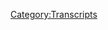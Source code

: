 {{DEFAULTSORT:
    #_TRANSCRIPT_0025:Dennis Montgomery Investigation
}}{{Transcript
    | title         = [[25: Dennis Montgomery Investigation]]
    | caption       = [https://knowledgefight.libsyn.com/knowledge-fight-dennis-montgomery-investigation Listen to this episode on Libsyn]
    | episodeNumber = [[25: Dennis Montgomery Investigation|25]]
    | length        = 02:38:09
}}

{{MessageBox
    | header     = Warning: Bot Generated Content
    | text       = This transcript was automatically generated by transcription software and likely contains many mistakes and misattributions. Please check the audio for definitive quotes, attribution, and context.
    | image      = N3yvass4myg91.webp
    | imagewidth = 50px
    | id         = warning
}}

{{TranscriptBlock
    | name      = Alex Jones
    | timestamp = 00:00:00.000
    | text      = Andy in Kansas, you're on the air. Thanks for holding.
}}

{{TranscriptBlock
    | name      = Andy In Kansas
    | timestamp = 00:00:03.129
    | text      = Hello, Alex, I'm a first time caller. I'm a huge fan. I love your work.
}}

{{TranscriptBlock
    | name      = Alex Jones
    | timestamp = 00:00:06.480
    | text      = I love you.
}}

{{TranscriptBlock
    | name      = Dan
    | timestamp = 00:00:07.000
    | text      = Hey, everybody. Welcome back to Knowledge Fight. I'm Dan.
}}

{{TranscriptBlock
    | name      = Jordan
    | timestamp = 00:00:10.390
    | text      = I'm Jordan.
}}

{{TranscriptBlock
    | name      = Dan
    | timestamp = 00:00:11.089
    | text      = We are back for yet another episode where we sit down and drink a little bit of wine and discuss what's going on in the wacky wacky world of Alex Jones.
}}

{{TranscriptBlock
    | name      = Jordan
    | timestamp = 00:00:20.000
    | text      = Is there is there a twist to that?
}}

{{TranscriptBlock
    | name      = Dan
    | timestamp = 00:00:21.000
    | text      = There is, there's a Chubby Checker featuring the Fat Boys level twist.
}}

{{TranscriptBlock
    | name      = Jordan
    | timestamp = 00:00:26.100
    | text      = All right, we're done.
}}

{{TranscriptBlock
    | name      = Dan
    | timestamp = 00:00:27.750
    | text      = Already used Chubby Checker once as a reference. Realized he did the twist with the Fat Boys later.
}}

{{TranscriptBlock
    | name      = Jordan
    | timestamp = 00:00:32.000
    | text      = It was too late for us.
}}

{{TranscriptBlock
    | name      = Dan
    | timestamp = 00:00:34.000
    | text      = All right. The twist is that I watch tons of Infowars and Alex Jones in particular.
}}

{{TranscriptBlock
    | name      = Jordan
    | timestamp = 00:00:39.219
    | text      = And I do not watch any.
}}

{{TranscriptBlock
    | name      = Dan
    | timestamp = 00:00:40.630
    | text      = None at all. Not an iota except I did just trick you into watching
}}

{{TranscriptBlock
    | name      = Jordan
    | timestamp = 00:00:45.000
    | text      = You tried to get me to watch some and then David Knight appeared like a fucking demon from beneath the boring sixth level of hell.
}}

{{TranscriptBlock
    | name      = Dan
    | timestamp = 00:00:56.000
    | text      = Like the world's most boring hobo, coming on TV. We
}}

{{TranscriptBlock
    | name      = Jordan
    | timestamp = 00:01:02.000
    | text      = I did find out he's got quite a bit of gray in his beard. I didn't realize that.
}}

{{TranscriptBlock
    | name      = Dan
    | timestamp = 00:01:05.000
    | text      = Tons. Oh, tons.
}}

{{TranscriptBlock
    | name      = Jordan
    | timestamp = 00:01:05.840
    | text      = Yeah.
}}

{{TranscriptBlock
    | name      = Dan
    | timestamp = 00:01:06.109
    | text      = We're recording this on Sunday. And we wanted to check in because Alex had promoted online that he's about to drop a huge Pizzagate bombshell. And so we wanted to check in on what that was. That's how I tricked you into watching. So far at press time, no bombshell.
}}

{{TranscriptBlock
    | name      = Jordan
    | timestamp = 00:01:20.980
    | text      = Nothing.
}}

{{TranscriptBlock
    | name      = Dan
    | timestamp = 00:01:21.480
    | text      = So we will monitor that and keep you up to date. Generally,
}}

{{TranscriptBlock
    | name      = Jordan
    | timestamp = 00:01:24.829
    | text      = He probably won't.
}}

{{TranscriptBlock
    | name      = Dan
    | timestamp = 00:01:25.750
    | text      = Nope, not at all. I'm still standing by my former theory that I espoused on the last podcast. That is, he got threatened with a lawsuit.
}}

{{TranscriptBlock
    | name      = Jordan
    | timestamp = 00:01:33.000
    | text      = I think we can stick with that one.
}}

{{TranscriptBlock
    | name      = Dan
    | timestamp = 00:01:35.000
    | text      = I'm not sure that anything that he says today could shake my belief in that.
}}

{{TranscriptBlock
    | name      = Jordan
    | timestamp = 00:01:40.000
    | text      = No, he was definitely, he was definitely at least served some sort of papers, maybe a subpoena to, you know, give
}}

{{TranscriptBlock
    | name      = Dan
    | timestamp = 00:01:47.000
    | text      = Sure.
}}

{{TranscriptBlock
    | name      = Jordan
    | timestamp = 00:01:47.599
    | text      = Shit, I don't know.
}}

{{TranscriptBlock
    | name      = Dan
    | timestamp = 00:01:48.770
    | text      = Don't destroy any of your evidence?
}}

{{TranscriptBlock
    | name      = Jordan
    | timestamp = 00:01:50.740
    | text      = Yeah, something like that.
}}

{{TranscriptBlock
    | name      = Dan
    | timestamp = 00:01:52.099
    | text      = He was shook.
}}

{{TranscriptBlock
    | name      = Jordan
    | timestamp = 00:01:52.829
    | text      = He was, yeah.
}}

{{TranscriptBlock
    | name      = Dan
    | timestamp = 00:01:53.469
    | text      = But anyway,
}}

{{TranscriptBlock
    | name      = Jordan
    | timestamp = 00:01:54.129
    | text      = Almost as much as when he lost all his money.
}}

{{TranscriptBlock
    | name      = Dan
    | timestamp = 00:01:57.000
    | text      = He was more shook then. So today, what we're gonna do is we're gonna go over the, you know, this is going to be a special exposÃ© episode.
}}

{{TranscriptBlock
    | name      = Jordan
    | timestamp = 00:02:05.549
    | text      = Oh, boy.
}}

{{TranscriptBlock
    | name      = Dan
    | timestamp = 00:02:06.099
    | text      = Generally what we do is I take a day in the life of Alex Jones, and I play the clips, and we discuss where he's incredibly wrong about everything. right. Today, what we're going to be doing is breaking down the entirety of last week.
}}

{{TranscriptBlock
    | name      = Jordan
    | timestamp = 00:02:20.610
    | text      = This is unprecedented.
}}

{{TranscriptBlock
    | name      = Dan
    | timestamp = 00:02:21.969
    | text      = And a busted ass narrative that Alex is promoting. And the results of my incredibly deep research into why Alex Jones, I feel like he has to know that he's just being a complete liar.
}}

{{TranscriptBlock
    | name      = Jordan
    | timestamp = 00:02:33.439
    | text      = All right.
}}

{{TranscriptBlock
    | name      = Dan
    | timestamp = 00:02:34.120
    | text      = He has to know.
}}

{{TranscriptBlock
    | name      = Jordan
    | timestamp = 00:02:35.000
    | text      = I have gotten about 30 texts from you over this past week about how intense your research is. And I just wonder,
}}

{{TranscriptBlock
    | name      = Dan
    | timestamp = 00:02:42.759
    | text      = I've been
}}

{{TranscriptBlock
    | name      = Jordan
    | timestamp = 00:02:43.439
    | text      = I wonder.
}}

{{TranscriptBlock
    | name      = Dan
    | timestamp = 00:02:44.000
    | text      = I've been reading court documents.
}}

{{TranscriptBlock
    | name      = Jordan
    | timestamp = 00:02:46.000
    | text      = Why? What is wrong with you?
}}

{{TranscriptBlock
    | name      = Dan
    | timestamp = 00:02:48.250
    | text      = Judge's decisions.
}}

{{TranscriptBlock
    | name      = Jordan
    | timestamp = 00:02:50.099
    | text      = I want you to be...
}}

{{TranscriptBlock
    | name      = Dan
    | timestamp = 00:02:51.349
    | text      = Depositions.
}}

{{TranscriptBlock
    | name      = Jordan
    | timestamp = 00:02:51.349
    | text      = --ok. That's, this is now, this is eventually just going to turn into me wishing well on you.
}}

{{TranscriptBlock
    | name      = Dan
    | timestamp = 00:02:58.000
    | text      = No but see, the thing is, I'm thrilled.
}}

{{TranscriptBlock
    | name      = Jordan
    | timestamp = 00:03:00.000
    | text      = I know. That's one of the problems.
}}

{{TranscriptBlock
    | name      = Dan
    | timestamp = 00:03:03.000
    | text      = I had an amazingly great time reading up on all this stuff.
}}

{{TranscriptBlock
    | name      = Jordan
    | timestamp = 00:03:06.409
    | text      = Okay.
}}

{{TranscriptBlock
    | name      = Dan
    | timestamp = 00:03:06.750
    | text      = I mean, some of the stuff that I found is like, legitimately horrifying? right. Because there's, there's, there's individuals that we're going to discuss, and you're probably aware of maybe one or two of them.
}}

{{TranscriptBlock
    | name      = Jordan
    | timestamp = 00:03:18.710
    | text      = Jesus?
}}

{{TranscriptBlock
    | name      = Dan
    | timestamp = 00:03:19.099
    | text      = Sure he's gonna come in the mix.
}}

{{TranscriptBlock
    | name      = Jordan
    | timestamp = 00:03:20.920
    | text      = Franklin Delano Roosevelt.
}}

{{TranscriptBlock
    | name      = Dan
    | timestamp = 00:03:22.360
    | text      = As he keeps being referred to on the Infowars, Franklin Delanore Roosevelt.
}}

{{TranscriptBlock
    | name      = Jordan
    | timestamp = 00:03:26.389
    | text      = Really.
}}

{{TranscriptBlock
    | name      = Dan
    | timestamp = 00:03:26.819
    | text      = Yeah.
}}

{{TranscriptBlock
    | name      = Jordan
    | timestamp = 00:03:27.139
    | text      = Oh, boy.
}}

{{TranscriptBlock
    | name      = Dan
    | timestamp = 00:03:27.629
    | text      = I think it's an accident, but I'm not sure.
}}

{{TranscriptBlock
    | name      = Jordan
    | timestamp = 00:03:30.000
    | text      = I don't, it could be a play on his cousin? The one that he married?
}}

{{TranscriptBlock
    | name      = Dan
    | timestamp = 00:03:35.000
    | text      = Possibly. But look, I, there's a guy, at least one who's gonna come up who we all know who he is. We've heard of him before. But the amount of research that I did really highlighted how much worse of a person he is. okay. So that was not fun, reading some of the stories about him. But
}}

{{TranscriptBlock
    | name      = Jordan
    | timestamp = 00:03:52.870
    | text      = Who?!
}}

{{TranscriptBlock
    | name      = Dan
    | timestamp = 00:03:53.139
    | text      = We're gonna get to it.
}}

{{TranscriptBlock
    | name      = Jordan
    | timestamp = 00:03:54.590
    | text      = Why are you teasing that?
}}

{{TranscriptBlock
    | name      = Dan
    | timestamp = 00:03:55.939
    | text      = Because look, it's a, this is
}}

{{TranscriptBlock
    | name      = Jordan
    | timestamp = 00:03:56.960
    | text      = Now all I can think about is who it might be?
}}

{{TranscriptBlock
    | name      = Dan
    | timestamp = 00:03:59.250
    | text      = We'll get to it
}}

{{TranscriptBlock
    | name      = Jordan
    | timestamp = 00:04:00.000
    | text      = And, my first thought is OJ for some reason, and I don't think that's right.
}}

{{TranscriptBlock
    | name      = Dan
    | timestamp = 00:04:04.090
    | text      = No, we watched that documentary. We know how bad a guy he is. But look,
}}

{{TranscriptBlock
    | name      = Jordan
    | timestamp = 00:04:07.710
    | text      = He's not a good man.
}}

{{TranscriptBlock
    | name      = Dan
    | timestamp = 00:04:08.770
    | text      = I know I'm doing too much teasing. But we have to start out our episodes, as we try to do each time, with an out of context drop. It has nothing to do with what we're going to be talking about from Alex.
}}

{{TranscriptBlock
    | name      = Alex Jones
    | timestamp = 00:04:19.000
    | text      = Gallup is back to fake polls. They have key demographics, key phone numbers they can call, where they can produce any numbers they want. Does anybody believe that Trump has fallen from 56? Down to 37? In a national poll? No.
}}

{{TranscriptBlock
    | name      = Jordan
    | timestamp = 00:04:32.000
    | text      = Yep. Yep.
}}

{{TranscriptBlock
    | name      = Dan
    | timestamp = 00:04:33.000
    | text      = Yep. Anyway,
}}

{{TranscriptBlock
    | name      = Jordan
    | timestamp = 00:04:35.000
    | text      = Does anybody believe?
}}

{{TranscriptBlock
    | name      = Dan
    | timestamp = 00:04:36.100
    | text      = A lot of people.
}}

{{TranscriptBlock
    | name      = Jordan
    | timestamp = 00:04:37.000
    | text      = Is that a hypothetical?
}}

{{TranscriptBlock
    | name      = Dan
    | timestamp = 00:04:39.000
    | text      = Maybe over 50% of the population believes that. Yeah. All right. So anyway, here we go. Let's get to it. Let's get down to business.
}}

{{TranscriptBlock
    | name      = Jordan
    | timestamp = 00:04:47.120
    | text      = All right.
}}

{{TranscriptBlock
    | name      = Dan
    | timestamp = 00:04:47.790
    | text      = Because this is going to be intense.
}}

{{TranscriptBlock
    | name      = Jordan
    | timestamp = 00:04:50.000
    | text      = All right. Do you want to sing Let's Get Down to Business from the Mulan soundtrack?
}}

{{TranscriptBlock
    | name      = Dan
    | timestamp = 00:04:53.560
    | text      = I'd rather do, uh, This Is How We Do It.
}}

{{TranscriptBlock
    | name      = Jordan
    | timestamp = 00:04:57.000
    | text      = I would really rather you didn't do that.
}}

{{TranscriptBlock
    | name      = Dan
    | timestamp = 00:04:59.000
    | text      = Feel alright, the party's up on the west side.
}}

{{TranscriptBlock
    | name      = Jordan
    | timestamp = 00:05:03.000
    | text      = You know what, eventually I will make a man out of you.
}}

{{TranscriptBlock
    | name      = Dan
    | timestamp = 00:05:08.000
    | text      = Just because I love Pink. And uh. Oh also Carly Rae Jepsen, I don't know if we''ve been over that one. Pink, Lana Del Rey, Carly Rae Jepsen, and Dido. That's the uh, so far my
}}

{{TranscriptBlock
    | name      = Jordan
    | timestamp = 00:05:17.279
    | text      = All right.
}}

{{TranscriptBlock
    | name      = Dan
    | timestamp = 00:05:18.110
    | text      = That's my Mount Rushmore.
}}

{{TranscriptBlock
    | name      = Jordan
    | timestamp = 00:05:20.000
    | text      = Okay, that's a bad Mount Rushmore.
}}

{{TranscriptBlock
    | name      = Dan
    | timestamp = 00:05:22.180
    | text      = Fuck you.
}}

{{TranscriptBlock
    | name      = Jordan
    | timestamp = 00:05:22.829
    | text      = Okay, okay, that's fine.
}}

{{TranscriptBlock
    | name      = Dan
    | timestamp = 00:05:24.220
    | text      = So as I said throughout the week, he's pitching this entire narrative,
}}

{{TranscriptBlock
    | name      = Jordan
    | timestamp = 00:05:28.000
    | text      = Enya? Are we on Enya? Are we good with her?
}}

{{TranscriptBlock
    | name      = Dan
    | timestamp = 00:05:31.220
    | text      = I, case to case basis, song by song. I like the Orinoco Flow. Or that song from Sweet November, Only Time?
}}

{{TranscriptBlock
    | name      = Jordan
    | timestamp = 00:05:39.000
    | text      = You already know more about Enya than any human being should.
}}

{{TranscriptBlock
    | name      = Dan
    | timestamp = 00:05:45.000
    | text      = Who can say where the road goes. Listen, we gotta get down to business. yeah. So here's Alex, on Monday's show, sort of giving an introduction to the thesis of what we're going to be talking about today.
}}

{{TranscriptBlock
    | name      = Jordan
    | timestamp = 00:05:55.730
    | text      = Okay.
}}

{{TranscriptBlock
    | name      = Alex Jones
    | timestamp = 00:05:56.000
    | text      = You're listening to the Alex Jones Show.
}}

{{TranscriptBlock
    | name      = Jordan
    | timestamp = 00:05:59.019
    | text      = What is happening with this music.
}}

{{TranscriptBlock
    | name      = Alex Jones
    | timestamp = 00:05:59.019
    | text      = Ladies and gentlemen, thank you for joining us on this Monday, March 20 2017. You go to Drudge report dot com. You can see the headline right in the middle column. It's been there since yesterday afternoon. NSA documents prove surveillance of Trump and his family. Bombshell discovery shows targets of NSA's Project Dragnet. It's an admittedly legal project. And now we've gotten basically the indexes of it, or our sources have. It's Sheriff Joe Arpaio's cold case posse's had this for two years...
}}

{{TranscriptBlock
    | name      = Jordan
    | timestamp = 00:06:35.629
    | text      = Cold case posse.
}}

{{TranscriptBlock
    | name      = Alex Jones
    | timestamp = 00:06:35.629
    | text      = ---out of office as of last year, voted out of office. And that information has now been put out via Infowars dot com. Because the Feds obviously under Obama did nothing. Well, there's a new sheriff in town in DC and...
}}

{{TranscriptBlock
    | name      = Jordan
    | timestamp = 00:06:52.000
    | text      = Joe Arpaio. He's no longer in town. He's gone.
}}

{{TranscriptBlock
    | name      = Alex Jones
    | timestamp = 00:06:55.000
    | text      = --soon you'll see evidence of NSA spying and this goes back, as far as Obama is concerned, eight years. Eight years. But isn't it interesting, Drudge Report dot com, the biggest news site in the world, hands down, second largest website in the world period, after MSN. Top linked in the corner last night. Then it moved down this morning to the middle column. NSA documents surveillance on Trump family more. Project Dragnet.
}}

{{TranscriptBlock
    | name      = Dan
    | timestamp = 00:07:27.000
    | text      = When he's saying
}}

{{TranscriptBlock
    | name      = Jordan
    | timestamp = 00:07:27.350
    | text      = Is that a complete sentence?
}}

{{TranscriptBlock
    | name      = Dan
    | timestamp = 00:07:28.000
    | text      = No, because when he's saying more, that's that click here for more. He's reading the link. And then and then Project Dragnet is a second link. oh okay. So he's he just doesn't he doesn't even know what he's reading on the page. no. It's insane. He actually if we keep listening, he does it again.
}}

{{TranscriptBlock
    | name      = Jordan
    | timestamp = 00:07:46.149
    | text      = His rhythm of that is is bananas.
}}

{{TranscriptBlock
    | name      = Dan
    | timestamp = 00:07:48.240
    | text      = Trump surveilled. More. Project Dragnet.
}}

{{TranscriptBlock
    | name      = Jordan
    | timestamp = 00:07:51.000
    | text      = Like, Christopher Walken is doing the show.
}}

{{TranscriptBlock
    | name      = Dan
    | timestamp = 00:07:53.000
    | text      = Yeah, it's it's, I mean, again, it is indicative of his lack of preparation. He doesn't know what he is actually about to talk about at all. It's It's infuriating. It drives me incredibly insane. But so we have the, this clip isn't done. There's more. oh, good. But before we get to it, I will say what we have already is the introduction of this theme. It's that there is an NSA CIA whistleblower who has come out who has a ton of documents that proves that Donald Trump is being surveilled. And as he, as Alex steamrolls along with this, we will learn that not only is Donald Trump being surveilled and has been for years back when he was just a businessman. right. Not only that, Alex Jones, Michael Savage, other people's families and these
}}

{{TranscriptBlock
    | name      = Jordan
    | timestamp = 00:08:41.000
    | text      = Just just other people's families?
}}

{{TranscriptBlock
    | name      = Jordan
    | timestamp = 00:08:42.970
    | text      = Tons of folks.
}}

{{TranscriptBlock
    | name      = Jordan
    | timestamp = 00:08:43.779
    | text      = Just tons of folks.
}}

{{TranscriptBlock
    | name      = Dan
    | timestamp = 00:08:45.000
    | text      = Yeah being being surveilled.
}}

{{TranscriptBlock
    | name      = Jordan
    | timestamp = 00:08:47.000
    | text      = Was his source Sedward Noden? no. Oh okay.
}}

{{TranscriptBlock
    | name      = Dan
    | timestamp = 00:08:49.000
    | text      = Although Snowden does get cucked out a little bit in this episode.
}}

{{TranscriptBlock
    | name      = Jordan
    | timestamp = 00:08:52.970
    | text      = How do you cuck out Snowden, he's a bad ass.
}}

{{TranscriptBlock
    | name      = Dan
    | timestamp = 00:08:55.519
    | text      = Because he's so minor compared to what this whistleblower is bringing out. all right, all right. And I assure you, we're gonna dig into every single element of this. oh, boy. I will
}}

{{TranscriptBlock
    | name      = Jordan
    | timestamp = 00:09:06.070
    | text      = It's gonna get deep.
}}

{{TranscriptBlock
    | name      = Dan
    | timestamp = 00:09:07.289
    | text      = If in the next two and a half to three hours...
}}

{{TranscriptBlock
    | name      = Jordan
    | timestamp = 00:09:10.019
    | text      = Oh, boy.
}}

{{TranscriptBlock
    | name      = Dan
    | timestamp = 00:09:10.539
    | text      = --you, we don't end up with everyone who hears this, realizing that this is nothing? I will commit hari kari. No, I wont.
}}

{{TranscriptBlock
    | name      = Jordan
    | timestamp = 00:09:17.590
    | text      = Nope, that's a promise.
}}

{{TranscriptBlock
    | name      = Dan
    | timestamp = 00:09:18.929
    | text      = That's a verbal contract. Anyway, back
}}

{{TranscriptBlock
    | name      = Jordan
    | timestamp = 00:09:21.000
    | text      = Exactly.
}}

{{TranscriptBlock
    | name      = Dan
    | timestamp = 00:09:21.809
    | text      = Let's get back to the clip before I make a worse offer.
}}

{{TranscriptBlock
    | name      = Jordan
    | timestamp = 00:09:21.809
    | text      = Donate to Dan's Patreon...
}}

{{TranscriptBlock
    | name      = Dan
    | timestamp = 00:09:24.149
    | text      = I need to buy a sword!
}}

{{TranscriptBlock
    | name      = Jordan
    | timestamp = 00:09:24.149
    | text      = --otherwise he won't be able to commit hari kari.
}}

{{TranscriptBlock
    | name      = Dan
    | timestamp = 00:09:31.000
    | text      = It's the only way to go about things honorably.
}}

{{TranscriptBlock
    | name      = Alex Jones
    | timestamp = 00:09:34.000
    | text      = You'd think MSM would at least come out and say it wasn't true. Kind of like when we got the MIAC reports from the state police and then from federal marshals, another copy from a different division because there were all the different variants depending on who they were sent to. And for a week the media ignored it. Then they said it was fake. Then they said okay, it's real. Well, of course it was real. I didn't just get it from my sources and believe it I also called the phone numbers on there. And the FBI is like, you're not supposed to have that. Where are you, we're, and then little arguments about it, I said it's already out. Already have it ready to be published. I'm publishing it right now. So there you go. NSA documents, surveillance on Trump family more. Project Dragnet.
}}

{{TranscriptBlock
    | name      = Jordan
    | timestamp = 00:10:20.519
    | text      = Project Dragnet.
}}

{{TranscriptBlock
    | name      = Dan
    | timestamp = 00:10:21.000
    | text      = Again, that's him reading the links, and not figuring out how sentence works
}}

{{TranscriptBlock
    | name      = Jordan
    | timestamp = 00:10:25.000
    | text      = Tom Hanks and Dan Akroyd. Project Dragnet?
}}

{{TranscriptBlock
    | name      = Dan
    | timestamp = 00:10:32.000
    | text      = Is that their theme song? I don't remember.
}}

{{TranscriptBlock
    | name      = Jordan
    | timestamp = 00:10:33.919
    | text      = I have no idea.
}}

{{TranscriptBlock
    | name      = Dan
    | timestamp = 00:10:34.629
    | text      = Just the facts, ma'am.
}}

{{TranscriptBlock
    | name      = Jordan
    | timestamp = 00:10:35.620
    | text      = Yes. There we go.
}}

{{TranscriptBlock
    | name      = Dan
    | timestamp = 00:10:36.440
    | text      = Wan't there a remake the movie with the Rock and Steve Carell? Is that right I don't know.
}}

{{TranscriptBlock
    | name      = Jordan
    | timestamp = 00:10:40.860
    | text      = They did not do that.
}}

{{TranscriptBlock
    | name      = Dan
    | timestamp = 00:10:42.000
    | text      = I know they made a Dragnet movie.
}}

{{TranscriptBlock
    | name      = Jordan
    | timestamp = 00:10:42.000
    | text      = Yeah. With Tom Hanks and Dan Aykroyd.
}}

{{TranscriptBlock
    | name      = Dan
    | timestamp = 00:10:46.000
    | text      = No, that was the old one. They made a new one with Steve Carell.
}}

{{TranscriptBlock
    | name      = Jordan
    | timestamp = 00:10:50.039
    | text      = What?
}}

{{TranscriptBlock
    | name      = Dan
    | timestamp = 00:10:50.409
    | text      = I don't think the Rock was in it. I think I'm conflating things.
}}

{{TranscriptBlock
    | name      = Jordan
    | timestamp = 00:10:54.389
    | text      = I don't think you're, I don't think
}}

{{TranscriptBlock
    | name      = Dan
    | timestamp = 00:10:56.320
    | text      = This is so irrelevant to the point.
}}

{{TranscriptBlock
    | name      = Jordan
    | timestamp = 00:10:58.580
    | text      = What is?
}}

{{TranscriptBlock
    | name      = Dan
    | timestamp = 00:10:59.090
    | text      = So on Sunday of last week, Infowars published what they believed, or what they are claiming, is a database of phone numbers and addresses. right. And Alex has said this, these were my old phone numbers. This is correct. These are the phone numbers that I have for Donald Trump. These are real phone numbers. But as we know, he doesn't know Donald Trump's phone number.
}}

{{TranscriptBlock
    | name      = Jordan
    | timestamp = 00:11:22.000
    | text      = No. Every time he gets a call, he's like, Wait, it I think this is the right area code for the president.
}}

{{TranscriptBlock
    | name      = Dan
    | timestamp = 00:11:27.000
    | text      = He keeps saying that. So his claimed that he has multiple phone numbers for Trump. It it falls flat for us. But
}}

{{TranscriptBlock
    | name      = Jordan
    | timestamp = 00:11:34.000
    | text      = Well, but he does have Trumps in different area codes. right. yeah. That what we're saying right there?
}}

{{TranscriptBlock
    | name      = Dan
    | timestamp = 00:11:39.000
    | text      = Yeah. Rest in peace, Nate Dogg. But he has, he has these things that he published with some redacted parts, you know, like, you don't want to
}}

{{TranscriptBlock
    | name      = Jordan
    | timestamp = 00:11:46.990
    | text      = Fake redacted parts.
}}

{{TranscriptBlock
    | name      = Dan
    | timestamp = 00:11:48.090
    | text      = Well no. You don't want to, or even if you do have this information that you've got, you don't want to dox tons of people. So they, you know, clipped off parts of phone numbers and what have you. okay. They claimed that it was a part of a massive index of people who were being spied on. And this is from this whistleblower's information. Now, the problem that we have with that, is that that is completely unprovable. And all of this information could have been gotten by someone who has the minimal amount of hacking skills and is willing to falsify documents. yeah. So keep that in mind. As we go further.
}}

{{TranscriptBlock
    | name      = Jordan
    | timestamp = 00:12:24.000
    | text      = I am struggling to keep it in mind right now.
}}

{{TranscriptBlock
    | name      = Dan
    | timestamp = 00:12:26.000
    | text      = Anything that Alex has posted, does not have to come, like, every piece of evidence that he's posted on the website does not have to come from, like an NSA source, or a CIA source. It's all very easily accessible information. Like a lot of the information is, the address of Mar-a-Lago. I could Google that.
}}

{{TranscriptBlock
    | name      = Jordan
    | timestamp = 00:12:45.000
    | text      = And is it is it? Did he just print out like a part of the phonebook?
}}

{{TranscriptBlock
    | name      = Dan
    | timestamp = 00:12:49.000
    | text      = I don't think he did. I think someone else did and sent it to him as evidence of a leak.
}}

{{TranscriptBlock
    | name      = Jordan
    | timestamp = 00:12:54.000
    | text      = Okay, so it's, it's not the white papers. It's the white pages. That's what I got.
}}

{{TranscriptBlock
    | name      = Dan
    | timestamp = 00:12:59.649
    | text      = Nailed it.
}}

{{TranscriptBlock
    | name      = Jordan
    | timestamp = 00:13:00.399
    | text      = See? I can sound bite. yeah. You think I can't sound bite?
}}

{{TranscriptBlock
    | name      = Dan
    | timestamp = 00:13:04.279
    | text      = I think you can sound bite baby!
}}

{{TranscriptBlock
    | name      = Jordan
    | timestamp = 00:13:05.100
    | text      = I can sound bite all day.
}}

{{TranscriptBlock
    | name      = Dan
    | timestamp = 00:13:06.000
    | text      = So this is basically the construction of what is going on.
}}

{{TranscriptBlock
    | name      = Jordan
    | timestamp = 00:13:12.000
    | text      = Right. We're building the foundation of a lie about spies. Spy a lie.
}}

{{TranscriptBlock
    | name      = Dan
    | timestamp = 00:13:18.000
    | text      = And Alex is using whatever information that he got as evidence that Trump has been being spied on. He's using it as evidence that he was right all along.
}}

{{TranscriptBlock
    | name      = Jordan
    | timestamp = 00:13:30.000
    | text      = Which is none.
}}

{{TranscriptBlock
    | name      = Dan
    | timestamp = 00:13:31.169
    | text      = Right. So on Monday, he has an interview with a guy named Mike Zullo. okay. And Mike Zullo is a former detective. And from what
}}

{{TranscriptBlock
    | name      = Jordan
    | timestamp = 00:13:41.000
    | text      = Yes, so he's come back for one last job. right. Is he is he two or three days away from retirement? Please give me something.
}}

{{TranscriptBlock
    | name      = Dan
    | timestamp = 00:13:48.000
    | text      = Certainly past. okay. He's currently a used car dealer as as far as I can tell. okay. That's what I found in my slight bits of research.
}}

{{TranscriptBlock
    | name      = Jordan
    | timestamp = 00:13:57.580
    | text      = Sideways move.
}}

{{TranscriptBlock
    | name      = Dan
    | timestamp = 00:13:58.639
    | text      = I don't care too much about Mike Zullo necessarily. all right. What I do care about more is that he is an employee and former, well former employee because he's not he's not in work anymore, of Sheriff Joe Arpaio. great. He was a member of his cold case posse. oh no. And now I think it is time that we start to deal a tiny bit with Joe Arpaio.
}}

{{TranscriptBlock
    | name      = Jordan
    | timestamp = 00:14:22.000
    | text      = That racist garbage pile of human fuckface. That guy?
}}

{{TranscriptBlock
    | name      = Dan
    | timestamp = 00:14:26.000
    | text      = He...
}}

{{TranscriptBlock
    | name      = Jordan
    | timestamp = 00:14:26.289
    | text      = That guy?
}}

{{TranscriptBlock
    | name      = Dan
    | timestamp = 00:14:26.289
    | text      = ...is who I was talking about. all right. Earlier when I said, when you look into him, he's way worse than even what you just said.
}}

{{TranscriptBlock
    | name      = Jordan
    | timestamp = 00:14:34.000
    | text      = Yeah, I did not know if you could get worse than everything I know about him?
}}

{{TranscriptBlock
    | name      = Dan
    | timestamp = 00:14:40.000
    | text      = So we're gonna get to it and Mike Zullo is going to make the argument
}}

{{TranscriptBlock
    | name      = Jordan
    | timestamp = 00:14:44.000
    | text      = That's like finding out the devil is also Alex Jones. Like it just doesn't get much worse that, you think the devil can't go lower. But there we go.
}}

{{TranscriptBlock
    | name      = Dan
    | timestamp = 00:14:51.000
    | text      = Yeah, the devil also like, you know, cheats at cards or something like that. God dammit, man. Come on.
}}

{{TranscriptBlock
    | name      = Jordan
    | timestamp = 00:14:59.000
    | text      = In the old West though. So you always shoot him.
}}

{{TranscriptBlock
    | name      = Dan
    | timestamp = 00:15:01.000
    | text      = Yeah yeah. So we'll get to Zullo's point, which is basically, that when Joe Arpaio was being tried...
}}

{{TranscriptBlock
    | name      = Jordan
    | timestamp = 00:15:08.870
    | text      = Right.
}}

{{TranscriptBlock
    | name      = Dan
    | timestamp = 00:15:09.330
    | text      = --for contempt of court...
}}

{{TranscriptBlock
    | name      = Jordan
    | timestamp = 00:15:11.129
    | text      = Yeah.
}}

{{TranscriptBlock
    | name      = Dan
    | timestamp = 00:15:11.600
    | text      = --for not making the necessary changes that a judge insisted that he make, based on findings that they had of racial discrimination in the Maricopa County police force.
}}

{{TranscriptBlock
    | name      = Jordan
    | timestamp = 00:15:25.000
    | text      = Right, the part where he didn't follow the law on one occasion...
}}

{{TranscriptBlock
    | name      = Dan
    | timestamp = 00:15:28.330
    | text      = Twice.
}}

{{TranscriptBlock
    | name      = Jordan
    | timestamp = 00:15:28.629
    | text      = --and then also didn't, didn't follow the law telling him to follow the law.
}}

{{TranscriptBlock
    | name      = Dan
    | timestamp = 00:15:33.000
    | text      = There were two times that he was brought into court in 2008 and 2010. right. And told you need to make these changes. This is a severe problem. And then he didn't, and he was held in contempt of court.
}}

{{TranscriptBlock
    | name      = Jordan
    | timestamp = 00:15:45.000
    | text      = Yeah. Instead of arrested and had his left leg cut off as what should have happened.
}}

{{TranscriptBlock
    | name      = Dan
    | timestamp = 00:15:50.000
    | text      = Right. In this court case.
}}

{{TranscriptBlock
    | name      = Jordan
    | timestamp = 00:15:52.000
    | text      = I don't want to,, like he's right legged. So I don't want to remove his good leg. You know what I'm saying? His dominant leg.
}}

{{TranscriptBlock
    | name      = Dan
    | timestamp = 00:15:58.000
    | text      = Need to be able to kick. yeah, exactly. So Mike Zullo is gonna make the argument as we go along, that he was being, he was being surveilled upon and wiretapped during that investigation, and we'll deal with that in a moment. But what I want to deal with first is, I want to give an accurate picture of who Sheriff Joe Arpaio is.
}}

{{TranscriptBlock
    | name      = Jordan
    | timestamp = 00:16:18.000
    | text      = Let's get down to it.
}}

{{TranscriptBlock
    | name      = Dan
    | timestamp = 00:16:21.000
    | text      = I have pages...
}}

{{TranscriptBlock
    | name      = Jordan
    | timestamp = 00:16:22.570
    | text      = Oh boy.
}}

{{TranscriptBlock
    | name      = Dan
    | timestamp = 00:16:23.250
    | text      = --of instances where any single one of these is disqualifying. So get ready.
}}

{{TranscriptBlock
    | name      = Jordan
    | timestamp = 00:16:31.000
    | text      = Does he say grab him by the pussy a bunch?
}}

{{TranscriptBlock
    | name      = Dan
    | timestamp = 00:16:33.330
    | text      = No.
}}

{{TranscriptBlock
    | name      = Jordan
    | timestamp = 00:16:33.330
    | text      = Because we know that's the only locker room talk.
}}

{{TranscriptBlock
    | name      = Dan
    | timestamp = 00:16:36.000
    | text      = So he's the Sheriff of Maricopa County in Arizona. Yeah. In 1993, Joe Arpaio set up a tent city to houses inmates outside. He did not believe that they deserve to be inside. great. Arpaio literally described the tent city as a quote, concentration camp.
}}

{{TranscriptBlock
    | name      = Jordan
    | timestamp = 00:16:51.690
    | text      = That's good.
}}

{{TranscriptBlock
    | name      = Dan
    | timestamp = 00:16:52.440
    | text      = Bad news.
}}

{{TranscriptBlock
    | name      = Jordan
    | timestamp = 00:16:53.000
    | text      = I like his willingness to embrace his monstrosity, like he didn't even bother to call it something different. He's like, if I could burn you, I would totally do that. But the law or something says I can't.
}}

{{TranscriptBlock
    | name      = Dan
    | timestamp = 00:17:04.000
    | text      = Speaking of burning these inmates.
}}

{{TranscriptBlock
    | name      = Jordan
    | timestamp = 00:17:06.150
    | text      = Please don't say any more after that.
}}

{{TranscriptBlock
    | name      = Dan
    | timestamp = 00:17:08.490
    | text      = On July 2 2011, when temperatures in Phoenix hit 118 degrees Fahrenheit, Arpaio measured the temperature inside Tent City tents as 145 degrees Fahrenheit. Some inmates complained that their fans near their beds were not working and that their shoes were melting from the heat.
}}

{{TranscriptBlock
    | name      = Jordan
    | timestamp = 00:17:25.519
    | text      = Jesus fucking Christ.
}}

{{TranscriptBlock
    | name      = Dan
    | timestamp = 00:17:26.720
    | text      = During the summer of 2003, when outside temperatures exceeded 110 degrees Fahrenheit, Arpaio said to complaining inmates, it's 120 degrees in Iraq and the soldiers are living in tents and they didn't commit any crimes so shut your mouths. Which is horrible.
}}

{{TranscriptBlock
    | name      = Jordan
    | timestamp = 00:17:42.000
    | text      = He's not a human being is he?
}}

{{TranscriptBlock
    | name      = Dan
    | timestamp = 00:17:43.000
    | text      = No. he's not. In 1997,
}}

{{TranscriptBlock
    | name      = Jordan
    | timestamp = 00:17:46.000
    | text      = How do you, how do you do that? And how do you not have any empathy for another human being?
}}

{{TranscriptBlock
    | name      = Dan
    | timestamp = 00:17:50.000
    | text      = In 1997, Amnesty International said Arpaio's Tent City jail is not a quote, adequate or humane alternative to housing inmates in suitable jail facilities.
}}

{{TranscriptBlock
    | name      = Jordan
    | timestamp = 00:18:01.000
    | text      = People get mad when you leave a dog in a fucking car. And this dude is literally burning people alive in the desert sun.
}}

{{TranscriptBlock
    | name      = Dan
    | timestamp = 00:18:09.000
    | text      = Tent City is criticized by groups contending that there are violations of human and constitutional rights implicit in its formation.
}}

{{TranscriptBlock
    | name      = Jordan
    | timestamp = 00:18:18.000
    | text      = All the rights. It's a war crime. yep. You. You wouldn't do that at fucking Guantanamo Bay. his
}}

{{TranscriptBlock
    | name      = Dan
    | timestamp = 00:18:25.000
    | text      = Well, argument is that they're criminals and who cares?
}}

{{TranscriptBlock
    | name      = Jordan
    | timestamp = 00:18:27.920
    | text      = That's a bad argument.
}}

{{TranscriptBlock
    | name      = Dan
    | timestamp = 00:18:29.119
    | text      = Fuck em, they committed crimes.
}}

{{TranscriptBlock
    | name      = Jordan
    | timestamp = 00:18:31.000
    | text      = No, that's a really bad argument.
}}

{{TranscriptBlock
    | name      = Dan
    | timestamp = 00:18:32.000
    | text      = Sure. One of Arpaio's public relations actions was the requirement that inmates wear pink underwear in order to prevent its theft by the released inmates, which is a stupid rationale. He claimed
}}

{{TranscriptBlock
    | name      = Jordan
    | timestamp = 00:18:43.000
    | text      = Yeah, but I mean, that's the most harmless thing I've ever heard anybody do so.
}}

{{TranscriptBlock
    | name      = Dan
    | timestamp = 00:18:47.000
    | text      = He claims that he has saved the county $70,000 in the first year of this rule was in effect, that's a lot of fucking underwear.
}}

{{TranscriptBlock
    | name      = Jordan
    | timestamp = 00:18:54.000
    | text      = That's lies.
}}

{{TranscriptBlock
    | name      = Dan
    | timestamp = 00:18:54.980
    | text      = Arpaio subsequently
}}

{{TranscriptBlock
    | name      = Jordan
    | timestamp = 00:18:56.420
    | text      = Pink underwear costs 50 cents more in my experience.
}}

{{TranscriptBlock
    | name      = Dan
    | timestamp = 00:18:59.000
    | text      = So Arpaio subsequently started to sell customized pink boxers with the Maricopa County Sheriff's logo and "Go Joe" on them as a fundraiser for Sheriff's Posse Association. what? Despite allegations of misuse of funds received from these sales, Arpaio declined to provide an accounting for the money. So he basically used it as a promotional tool. And there's no evidence also that he saved that $70,000 at all. So.
}}

{{TranscriptBlock
    | name      = Jordan
    | timestamp = 00:19:24.000
    | text      = So we're ending with his financial crimes.
}}

{{TranscriptBlock
    | name      = Dan
    | timestamp = 00:19:27.000
    | text      = We're not even ending. We're not even close.
}}

{{TranscriptBlock
    | name      = Jordan
    | timestamp = 00:19:29.900
    | text      = No!
}}

{{TranscriptBlock
    | name      = Dan
    | timestamp = 00:19:30.099
    | text      = In 2010 Arpaio put together an armed, illegal immigration posse help enforce immigration law.
}}

{{TranscriptBlock
    | name      = Jordan
    | timestamp = 00:19:36.000
    | text      = Why do you keep saying posse, posse is bad.
}}

{{TranscriptBlock
    | name      = Dan
    | timestamp = 00:19:39.000
    | text      = It's real bad. You know what it gets worse. This policy included actors Steven Seagal and Lou Ferrigno.
}}

{{TranscriptBlock
    | name      = Jordan
    | timestamp = 00:19:45.000
    | text      = No, that's better. I am way more comfortable with that posse now.
}}

{{TranscriptBlock
    | name      = Dan
    | timestamp = 00:19:49.940
    | text      = They have guns.
}}

{{TranscriptBlock
    | name      = Jordan
    | timestamp = 00:19:51.130
    | text      = One, I know that that posse is immune to ninjas. That's the first thing we know about that posse.
}}

{{TranscriptBlock
    | name      = Dan
    | timestamp = 00:19:58.380
    | text      = Or voodoo.
}}

{{TranscriptBlock
    | name      = Jordan
    | timestamp = 00:19:59.170
    | text      = No ninjas, and then and if anybody gets really out of control, they've got somebody to fall back on. He's a big green guy.
}}

{{TranscriptBlock
    | name      = Dan
    | timestamp = 00:20:08.000
    | text      = You wouldn't like him when he's angry.
}}

{{TranscriptBlock
    | name      = Jordan
    | timestamp = 00:20:09.369
    | text      = You would not.
}}

{{TranscriptBlock
    | name      = Dan
    | timestamp = 00:20:09.869
    | text      = You would not like me if you're illegal.
}}

{{TranscriptBlock
    | name      = Jordan
    | timestamp = 00:20:11.000
    | text      = Especially not if you're, oh god. Joe Arpaio is a monster.
}}

{{TranscriptBlock
    | name      = Dan
    | timestamp = 00:20:16.000
    | text      = Dude, we're not even close to the tip of the iceberg
}}

{{TranscriptBlock
    | name      = Jordan
    | timestamp = 00:20:18.980
    | text      = Oh no.
}}

{{TranscriptBlock
    | name      = Dan
    | timestamp = 00:20:19.299
    | text      = The ACLU has alleged that quote, Arpaio routinely abused pre trial detainees at Maricopa County jail by feeding them moldy bread, rotten fruit and other contaminated food, housing them in cells so hot as to endanger their health, denying them care for serious medical and mental health needs and keeping them packed as tightly as sardines in holding cells for days at a time during intake now that
}}

{{TranscriptBlock
    | name      = Jordan
    | timestamp = 00:20:41.000
    | text      = Is this the fucking middle, medieval ages, what is fucking happening?
}}

{{TranscriptBlock
    | name      = Dan
    | timestamp = 00:20:45.000
    | text      = That's before they were charged.
}}

{{TranscriptBlock
    | name      = Jordan
    | timestamp = 00:20:46.730
    | text      = That's before they were charged with a fucking crime.
}}

{{TranscriptBlock
    | name      = Dan
    | timestamp = 00:20:49.569
    | text      = This is pre trial detainees.
}}

{{TranscriptBlock
    | name      = Jordan
    | timestamp = 00:20:51.000
    | text      = That's not good.
}}

{{TranscriptBlock
    | name      = Dan
    | timestamp = 00:20:51.950
    | text      = That's insane.
}}

{{TranscriptBlock
    | name      = Jordan
    | timestamp = 00:20:52.789
    | text      = You should probably treat those people, no, you should treat human beings like human beings.
}}

{{TranscriptBlock
    | name      = Dan
    | timestamp = 00:20:58.000
    | text      = A federal judge named Neil Wake ruled in 2008 and 2010 that the county jails violated human and constitutional rights of the inmates.
}}

{{TranscriptBlock
    | name      = Jordan
    | timestamp = 00:21:06.000
    | text      = Yeah, that's a very simple ruling, that should have taken like 20 seconds.
}}

{{TranscriptBlock
    | name      = Dan
    | timestamp = 00:21:11.000
    | text      = Under Arpaio, the Maricopa County jails have lost accreditation multiple times. In September 2008, the National Committee on Correctional Health Care terminated the accreditation of Maricopa County Sheriff's office jails, for failure to maintain compliance with national standards and providing false information about such compliance.
}}

{{TranscriptBlock
    | name      = Jordan
    | timestamp = 00:21:29.000
    | text      = What does that mean?
}}

{{TranscriptBlock
    | name      = Dan
    | timestamp = 00:21:30.000
    | text      = They lied? What do you mean?
}}

{{TranscriptBlock
    | name      = Jordan
    | timestamp = 00:21:31.000
    | text      = No, I mean, last accreditation, does that mean people aren't allowed to be in there anymore?
}}

{{TranscriptBlock
    | name      = Dan
    | timestamp = 00:21:35.000
    | text      = No, just that they're not supported by these medical associations that are in charge of sort of keeping track and making sure that jails are treating people humanely.
}}

{{TranscriptBlock
    | name      = Jordan
    | timestamp = 00:21:44.000
    | text      = So they're just, so he's still allowed to treat people inhumanely, they just say, I think that's bad.
}}

{{TranscriptBlock
    | name      = Dan
    | timestamp = 00:21:51.000
    | text      = Basically. Yeah. But it's a big deal.
}}

{{TranscriptBlock
    | name      = Jordan
    | timestamp = 00:21:53.000
    | text      = Great. They're fucking amazing. Awesome. I love their, I love their life saving abilities here.
}}

{{TranscriptBlock
    | name      = Dan
    | timestamp = 00:21:57.000
    | text      = They have no like enforcement capabilities, but they do have, like, meh,
}}

{{TranscriptBlock
    | name      = Jordan
    | timestamp = 00:22:06.000
    | text      = How is it that Alex Jones can get a fuck face to go to a goddamn pizza restaurant, but we can't get human beings to save other human beings lives that are being burned alive.
}}

{{TranscriptBlock
    | name      = Dan
    | timestamp = 00:22:15.000
    | text      = In October 2008
}}

{{TranscriptBlock
    | name      = Jordan
    | timestamp = 00:22:15.900
    | text      = Liberals are pussies. That's why.
}}

{{TranscriptBlock
    | name      = Dan
    | timestamp = 00:22:17.819
    | text      = In October 2008, a US District Court judge ruled that grossly inadequate conditions at the Maricopa County Jail, overseen by Arpaio, are unconstitutional and jeopardize the health and safety of prisoners. yeah. I hate to keep hammering on that. But these are different cases also. Arpaio has said that his jails are meant as places of punishment, and the inhabitants are criminals, although in fact, most inmates have not been convicted of a crime and are awaiting trial. Fuck you.
}}

{{TranscriptBlock
    | name      = Jordan
    | timestamp = 00:22:45.000
    | text      = Fuck. What the fuck?
}}

{{TranscriptBlock
    | name      = Dan
    | timestamp = 00:22:48.000
    | text      = It gets worse.
}}

{{TranscriptBlock
    | name      = Jordan
    | timestamp = 00:22:48.799
    | text      = Where did these people fucking come from?
}}

{{TranscriptBlock
    | name      = Dan
    | timestamp = 00:22:51.039
    | text      = It gets worse.
}}

{{TranscriptBlock
    | name      = Jordan
    | timestamp = 00:22:52.000
    | text      = Who the fuck
}}

{{TranscriptBlock
    | name      = Dan
    | timestamp = 00:22:52.869
    | text      = It gets worse.
}}

{{TranscriptBlock
    | name      = Jordan
    | timestamp = 00:22:53.960
    | text      = At least Ted Bundy was honest about his monstrosity. Like I would much rather, like he's a sociopath that's still allowed to roam the streets, like he just figured out how to fucking turn it into a money, like he turned being Ted Bundy into a job. That's what he did.
}}

{{TranscriptBlock
    | name      = Dan
    | timestamp = 00:23:13.000
    | text      = And he was reelected like four times.
}}

{{TranscriptBlock
    | name      = Jordan
    | timestamp = 00:23:15.000
    | text      = Well, Arizona is a fucking garbage hole filled with old white people.
}}

{{TranscriptBlock
    | name      = Dan
    | timestamp = 00:23:19.000
    | text      = That's fair. Here's another one for you. Under Arpaio, the Maricopa County Sheriff's office may have improperly cleared or reported as solved as many as 75% of cases without arrest or proper investigation. How's that grab you? During a three year period ending in 2007, more than 400 sex crimes reported to Arpaio's office were inadequately investigate or not investigated at all.
}}

{{TranscriptBlock
    | name      = Jordan
    | timestamp = 00:23:44.329
    | text      = No.
}}

{{TranscriptBlock
    | name      = Dan
    | timestamp = 00:23:44.589
    | text      = While providing police services for El Mirage Arizona, The Maricopa County Sheriff's office under Arpaio, failed to follow through on at least 32 reported child molestation.
}}

{{TranscriptBlock
    | name      = Jordan
    | timestamp = 00:23:56.059
    | text      = Jesus fuck, why?
}}

{{TranscriptBlock
    | name      = Dan
    | timestamp = 00:23:57.079
    | text      = Even though the suspects were known in all but six cases. Many of them, here's why, many of the the children who were victims were illegal immigrants.
}}

{{TranscriptBlock
    | name      = Jordan
    | timestamp = 00:24:06.829
    | text      = Fuck!!!
}}

{{TranscriptBlock
    | name      = Dan
    | timestamp = 00:24:07.269
    | text      = Doesn't care.
}}

{{TranscriptBlock
    | name      = Jordan
    | timestamp = 00:24:08.000
    | text      = How do you not care about that?
}}

{{TranscriptBlock
    | name      = Dan
    | timestamp = 00:24:11.339
    | text      = I don't know.
}}

{{TranscriptBlock
    | name      = Jordan
    | timestamp = 00:24:12.759
    | text      = You're like, even, FUCK!
}}

{{TranscriptBlock
    | name      = Dan
    | timestamp = 00:24:15.000
    | text      = In 1999, undercover Maricopa County Sheriff's office deputies arrested James Seville, then 18 years old, and charged him with plotting to kill Arpaio with a pipe bomb. A local television station had been tipped off to the arrest by the Maricopa County Sheriff's office and broadcast footage of the arrest that evening. The Maricopa County Sheriff's office held a news conference shortly after the arrest and Arpaio appeared in interviews on a local television station saying quote, if they think they're going to scare me away with bombs and everything else, it's not going to bother me. After spending four years in jail awaiting trial. Seville was about to
}}

{{TranscriptBlock
    | name      = Jordan
    | timestamp = 00:24:51.150
    | text      = Four years awaiting trial.
}}

{{TranscriptBlock
    | name      = Dan
    | timestamp = 00:24:52.619
    | text      = Yep, he was about to sign a plea deal that would have sent him to prison for 20 years. Although he maintained his innocence, he was initially unwilling to take a chance on being sentenced to even longer than that he had been convicted. If he were convicted. However, the former head of undercover investigations for the Maricopa County Sheriff's office called Seville's legal team with a bombshell. Based on his review of the case, he felt that Seville had been entrapped. Although entrapment is all but impossible to prove in most jurisdictions, Seville's attorneys eventually discovered that the Maricopa County Sheriff's office detectives had bought the bomb parts themselves.
}}

{{TranscriptBlock
    | name      = Jordan
    | timestamp = 00:25:29.930
    | text      = What?!
}}

{{TranscriptBlock
    | name      = Dan
    | timestamp = 00:25:30.309
    | text      = Then convinced Seville to build it, even though he was not predisposed to commit such a crime. On July 9th 2003, a Maricopa County Superior Court jury acquitted Seville, finding that the bomb plot was an elaborate publicity stunt to boost Arpaio's reelection bid. In 2004,
}}

{{TranscriptBlock
    | name      = Jordan
    | timestamp = 00:25:45.069
    | text      = Are you fucking serious?
}}

{{TranscriptBlock
    | name      = Dan
    | timestamp = 00:25:46.329
    | text      = In 2004,
}}

{{TranscriptBlock
    | name      = Jordan
    | timestamp = 00:25:46.750
    | text      = He did the Nixon?
}}

{{TranscriptBlock
    | name      = Dan
    | timestamp = 00:25:47.640
    | text      = Mm hm. In 2004, Seville argued Arpaio and the Maricopa County, or he sued Arpaio and Maricopa County for wrongful arrest and entrapment, seeking $10 million in damages.
}}

{{TranscriptBlock
    | name      = Jordan
    | timestamp = 00:25:56.000
    | text      = He deserves more and Joe Arpaio should have been hit with a fucking pipe bomb.
}}

{{TranscriptBlock
    | name      = Dan
    | timestamp = 00:26:01.000
    | text      = In 2008 the suit was settled with Maricopa County paying Seville $1.6 million. So, little bit less than the 10 he should have gotten, but.
}}

{{TranscriptBlock
    | name      = Jordan
    | timestamp = 00:26:09.000
    | text      = He should have gotten fucking a billion dollars. How? So I am like, this is the hardest thing. I am against the death penalty. But Joe Arpaio should be fucking killed. He should be dead. There's only, there's only one reason for the death penalty. It's for fucking monsters like him.
}}

{{TranscriptBlock
    | name      = Dan
    | timestamp = 00:26:28.000
    | text      = He's abused the public trust to such an, a
}}

{{TranscriptBlock
    | name      = Jordan
    | timestamp = 00:26:31.000
    | text      = He's abused human beings. yeah. The justice should be fucking, like there's no other. There's no other solution for that.
}}

{{TranscriptBlock
    | name      = Dan
    | timestamp = 00:26:40.029
    | text      = We're not done.
}}

{{TranscriptBlock
    | name      = Jordan
    | timestamp = 00:26:41.210
    | text      = We're, no! He's already dead.
}}

{{TranscriptBlock
    | name      = Dan
    | timestamp = 00:26:43.380
    | text      = This is the producer.
}}

{{TranscriptBlock
    | name      = Jordan
    | timestamp = 00:26:44.970
    | text      = He's already. In my brain,
}}

{{TranscriptBlock
    | name      = Dan
    | timestamp = 00:26:47.000
    | text      = It gets even worse.
}}

{{TranscriptBlock
    | name      = Jordan
    | timestamp = 00:26:48.140
    | text      = It can't.
}}

{{TranscriptBlock
    | name      = Dan
    | timestamp = 00:26:48.710
    | text      = The Justice Department accused Arpaio of engaging in quote, unconstitutional policing by unfairly targeting Latinos for detention and arrest, and retaliate, retaliating against critics. In the report, the Justice Department concluded that Arpaio oversaw, quote, the worst pattern of racial profiling in US history. In 2015,
}}

{{TranscriptBlock
    | name      = Jordan
    | timestamp = 00:27:07.000
    | text      = That's fucking hard to do after, after all our genocides. That's a tough one. yeah. If you get labeled with that, wow.
}}

{{TranscriptBlock
    | name      = Dan
    | timestamp = 00:27:14.000
    | text      = In 2015, Arpaio was charged with contempt of court for failing to implement a court's required changes to his police force regarding rampant racial profiling. He was also found to have destroyed evidence in the case.
}}

{{TranscriptBlock
    | name      = Jordan
    | timestamp = 00:27:27.190
    | text      = Yeah, of fucking course he did.
}}

{{TranscriptBlock
    | name      = Dan
    | timestamp = 00:27:29.119
    | text      = He's also publicly promoted the Obama birther hoax repeatedly. Up to December of last year, 2016, he was quote, investigating the birth certificate, and he erroneously claimed he found nine points of forgery in Obama's birth certificate. So, all right. In 2008,
}}

{{TranscriptBlock
    | name      = Jordan
    | timestamp = 00:27:45.000
    | text      = I was gonna take notes, but then I just started slitting my fucking wrists.
}}

{{TranscriptBlock
    | name      = Dan
    | timestamp = 00:27:49.000
    | text      = In 2008, when Phoenix Mayor Phil Gordon called the federal investigation into Arpaio called for a federal investigation into Arpaio's immigration enforcement tactics, Arpaio's office responded by demanding the mayor's emails and phone logs. Arpaio also had his critic, Maricopa County Supervisor Don Stapley, a Republican, arrested on suspicion of failing to properly disclose business interest. Stapley agreed to a 3.5 million settlement in his lawsuit against Arpaio, Thomas, and the county for false arrest. So he's tried to jail his critics multiple times and been sued for it and lost. He's cost the county so many millions of dollars because of these illegal tactics that he's undergone.
}}

{{TranscriptBlock
    | name      = Jordan
    | timestamp = 00:28:34.039
    | text      = And he was reelected four times.
}}

{{TranscriptBlock
    | name      = Dan
    | timestamp = 00:28:36.180
    | text      = And they tried to have like a runoff election twice. And, uh, dropped the mic there. It failed both times. Which is crazy.
}}

{{TranscriptBlock
    | name      = Jordan
    | timestamp = 00:28:43.049
    | text      = Really?
}}

{{TranscriptBlock
    | name      = Dan
    | timestamp = 00:28:43.579
    | text      = Yeah.
}}

{{TranscriptBlock
    | name      = Jordan
    | timestamp = 00:28:43.970
    | text      = Really?
}}

{{TranscriptBlock
    | name      = Dan
    | timestamp = 00:28:44.490
    | text      = Yeah. But I mean, that
}}

{{TranscriptBlock
    | name      = Jordan
    | timestamp = 00:28:45.839
    | text      = Oh. Wow.
}}

{{TranscriptBlock
    | name      = Dan
    | timestamp = 00:28:46.529
    | text      = That's how it goes.
}}

{{TranscriptBlock
    | name      = Jordan
    | timestamp = 00:28:48.000
    | text      = How did, how could this country have elected Trump? Oh, that's, how? How?
}}

{{TranscriptBlock
    | name      = Dan
    | timestamp = 00:28:52.000
    | text      = That's how it goes with deeply entrenched, like, illegal operations.
}}

{{TranscriptBlock
    | name      = Jordan
    | timestamp = 00:28:56.000
    | text      = This fucking racist pile of shit.
}}

{{TranscriptBlock
    | name      = Dan
    | timestamp = 00:28:59.000
    | text      = Yeah. So you might think that, you know, he's a racist, he's a bigot. He's awful. But
}}

{{TranscriptBlock
    | name      = Jordan
    | timestamp = 00:29:03.000
    | text      = How is he not in jail?!
}}

{{TranscriptBlock
    | name      = Dan
    | timestamp = 00:29:05.000
    | text      = Because he argues that he gets results.
}}

{{TranscriptBlock
    | name      = Jordan
    | timestamp = 00:29:07.000
    | text      = How is he not in jail, though? He committed all the crimes.
}}

{{TranscriptBlock
    | name      = Dan
    | timestamp = 00:29:10.329
    | text      = He might be soon.
}}

{{TranscriptBlock
    | name      = Jordan
    | timestamp = 00:29:11.329
    | text      = He should be dead.
}}

{{TranscriptBlock
    | name      = Dan
    | timestamp = 00:29:13.000
    | text      = His argument is that he is gruff, but he gets results.
}}

{{TranscriptBlock
    | name      = Jordan
    | timestamp = 00:29:16.660
    | text      = No! That's not an argument in a case of law.
}}

{{TranscriptBlock
    | name      = Dan
    | timestamp = 00:29:19.789
    | text      = But also listen to this. In 1998,
}}

{{TranscriptBlock
    | name      = Jordan
    | timestamp = 00:29:23.000
    | text      = I can't argue, oh, okay. Here's Jordan, you're under arrest for terrorism. Excuse me, I believe I get results. That's not an argument.
}}

{{TranscriptBlock
    | name      = Dan
    | timestamp = 00:29:31.000
    | text      = In 1998, Arpaio commissioned a study by Arizona State University criminal justice professor Marie L. Griffin to examine recidivism rates based on conditions of confinement. So basically like, before,
}}

{{TranscriptBlock
    | name      = Jordan
    | timestamp = 00:29:42.329
    | text      = How often people come back to jail.
}}

{{TranscriptBlock
    | name      = Dan
    | timestamp = 00:29:44.259
    | text      = But the study is supposed to be before him and after him. Like, while he's in charge and his predecessor.
}}

{{TranscriptBlock
    | name      = Jordan
    | timestamp = 00:29:50.339
    | text      = Oh, for fucks sakes.
}}

{{TranscriptBlock
    | name      = Dan
    | timestamp = 00:29:51.539
    | text      = Comparing recidivism rates under Arpaio to those of his predecessor, the study found quote, There is no significant difference in recidivism observed between those offenders released in 1989 to 90 and those released in 1994 to 1995.
}}

{{TranscriptBlock
    | name      = Jordan
    | timestamp = 00:30:05.000
    | text      = So what you're saying is that he is both a criminal, a monster, and is defense of, I get results, does not actually get results.
}}

{{TranscriptBlock
    | name      = Dan
    | timestamp = 00:30:12.000
    | text      = Statistically, it is a lie.
}}

{{TranscriptBlock
    | name      = Jordan
    | timestamp = 00:30:14.000
    | text      = He's a fucking, how can you, how could you not prosecute him? Like there's no, there's no way that you could not put him in jail forever and ever and ever for all the lives that there are.
}}

{{TranscriptBlock
    | name      = Dan
    | timestamp = 00:30:27.000
    | text      = I know that this is a lot of information and it's long, but I'm giving you all of this
}}

{{TranscriptBlock
    | name      = Jordan
    | timestamp = 00:30:31.000
    | text      = I want to believe in reincarnation or ghosts just so that guy can be tortured every moment for the rest of fucking eternity.
}}

{{TranscriptBlock
    | name      = Dan
    | timestamp = 00:30:40.000
    | text      = I'm giving you all of this information, and there's still even more, but the reason is because the interview that Alex does is with this guy's close associate. okay. So a guy who's carrying water for Joe Arpaio, is who Alex has on.
}}

{{TranscriptBlock
    | name      = Jordan
    | timestamp = 00:30:52.000
    | text      = By the, by the transitive property of, you're a fucking monster, we can determine that we're talking to a fucking monster.
}}

{{TranscriptBlock
    | name      = Dan
    | timestamp = 00:31:00.000
    | text      = That this guy was up to some shit.
}}

{{TranscriptBlock
    | name      = Jordan
    | timestamp = 00:31:01.000
    | text      = Yeah, he's an evil man.
}}

{{TranscriptBlock
    | name      = Dan
    | timestamp = 00:31:02.000
    | text      = So guys, here's here's the situation. There's a lot of really fucked up stuff that you can find out about the history of Joe Arpaio and the Maricopa County Sheriffs Association.
}}

{{TranscriptBlock
    | name      = Jordan
    | timestamp = 00:31:12.000
    | text      = And I just got a fucking bullet point list of the absolute utter monstrosity of this man.
}}

{{TranscriptBlock
    | name      = Dan
    | timestamp = 00:31:20.000
    | text      = Upon reflection, me and Jordan have talked it over and we've decided that a lot of the stuff is not right for us to necessarily be broadcasting. It's sensitive stuff.
}}

{{TranscriptBlock
    | name      = Jordan
    | timestamp = 00:31:30.000
    | text      = I think you should find this on your own in a comfortable place because listening to it in a row is...
}}

{{TranscriptBlock
    | name      = Dan
    | timestamp = 00:31:39.160
    | text      = Overwhelming.
}}

{{TranscriptBlock
    | name      = Jordan
    | timestamp = 00:31:40.349
    | text      = --it, it shook me. So.
}}

{{TranscriptBlock
    | name      = Dan
    | timestamp = 00:31:42.000
    | text      = A good place to start is just his Wikipedia page.
}}

{{TranscriptBlock
    | name      = Jordan
    | timestamp = 00:31:45.440
    | text      = Yeah, no kidding.
}}

{{TranscriptBlock
    | name      = Dan
    | timestamp = 00:31:46.400
    | text      = A lot of citations you can find about that. If you want to go you can find out more about the depths of the truly irresponsible and evil police work that he, Joe Arpaio, presided over.
}}

{{TranscriptBlock
    | name      = Jordan
    | timestamp = 00:31:59.000
    | text      = He ranks up there with everyone convicted in the Nuremberg trials. I genuinely, I genuinely believe that.
}}

{{TranscriptBlock
    | name      = Dan
    | timestamp = 00:32:06.000
    | text      = So anyway, guys, this is the sort of, look into it. We'll, we'll wait, we'll be here.
}}

{{TranscriptBlock
    | name      = Jordan
    | timestamp = 00:32:13.000
    | text      = Are we gonna are we gonna give a moment of silence?
}}

{{TranscriptBlock
    | name      = Dan
    | timestamp = 00:32:16.049
    | text      = No. Let's get into
}}

{{TranscriptBlock
    | name      = Jordan
    | timestamp = 00:32:17.160
    | text      = Feel free to press pause. We will wait four seconds for you. And then we'll kick right back in.
}}

{{TranscriptBlock
    | name      = Dan
    | timestamp = 00:32:23.000
    | text      = Here's me like tapping my foot waiting. So here we go. We get into now this interview with Mike Zullo. yeah. That who, again, is one of the higher ups of the Maricopa County, former higher ups as it were. Alex does a lot of vamping
}}

{{TranscriptBlock
    | name      = Jordan
    | timestamp = 00:32:38.000
    | text      = He's an accomplice to every single thing that Joe Arpaio has done.
}}

{{TranscriptBlock
    | name      = Dan
    | timestamp = 00:32:42.549
    | text      = Yes. Well, I mean,
}}

{{TranscriptBlock
    | name      = Jordan
    | timestamp = 00:32:43.839
    | text      = I mean, he hasn't always been there but a in spirit.
}}

{{TranscriptBlock
    | name      = Dan
    | timestamp = 00:32:48.000
    | text      = Yeah, he implicitly signed off by supporting him and still supporting him to this day. So Alex does a lot of sort of, like opening presentation before he gets to the interview. So I'm gonna play a couple clips of that.
}}

{{TranscriptBlock
    | name      = Jordan
    | timestamp = 00:32:59.730
    | text      = Okay.
}}

{{TranscriptBlock
    | name      = Alex Jones
    | timestamp = 00:33:00.000
    | text      = Bombshell, Obama's NSA illegally spying on Sheriff Arpaio's prosecution. They've got the documents, the surveillance, Arpaio's house, his office, all of its spied on and used in the federal court. Again, Sheriff Arpaio they're trying to put in prison. Wow.
}}

{{TranscriptBlock
    | name      = Jordan
    | timestamp = 00:33:18.000
    | text      = Good.
}}

{{TranscriptBlock
    | name      = Alex Jones
    | timestamp = 00:33:18.410
    | text      = Federal officer, long serving decorated Sheriff. Patriot.
}}

{{TranscriptBlock
    | name      = Jordan
    | timestamp = 00:33:22.390
    | text      = Monster.
}}

{{TranscriptBlock
    | name      = Alex Jones
    | timestamp = 00:33:23.000
    | text      = Obama tried to put him in prison...
}}

{{TranscriptBlock
    | name      = Jordan
    | timestamp = 00:33:25.329
    | text      = Murderer.
}}

{{TranscriptBlock
    | name      = Alex Jones
    | timestamp = 00:33:25.990
    | text      = --using the spy grid to try to make up garbage.
}}

{{TranscriptBlock
    | name      = Jordan
    | timestamp = 00:33:29.000
    | text      = Racist.
}}

{{TranscriptBlock
    | name      = Alex Jones
    | timestamp = 00:33:30.000
    | text      = And guess who else is in the database? Yours truly. Isn't that just special? This is a who's who of the Patriots in there. Kind of want to get on that list? Don't you?
}}

{{TranscriptBlock
    | name      = Dan
    | timestamp = 00:33:43.000
    | text      = Nope.
}}

{{TranscriptBlock
    | name      = Jordan
    | timestamp = 00:33:43.000
    | text      = Definitely not.
}}

{{TranscriptBlock
    | name      = Dan
    | timestamp = 00:33:46.000
    | text      = Shifting a bunch of papers.
}}

{{TranscriptBlock
    | name      = Jordan
    | timestamp = 00:33:47.000
    | text      = Which which list was he shifting right there?
}}

{{TranscriptBlock
    | name      = Dan
    | timestamp = 00:33:49.000
    | text      = I think it was the red list. James Spader.
}}

{{TranscriptBlock
    | name      = Jordan
    | timestamp = 00:33:51.000
    | text      = The red list? Oh, no.
}}

{{TranscriptBlock
    | name      = Dan
    | timestamp = 00:33:53.000
    | text      = So the argument that he's making there is
}}

{{TranscriptBlock
    | name      = Jordan
    | timestamp = 00:33:56.000
    | text      = Isn't that the blacklist?
}}

{{TranscriptBlock
    | name      = Dan
    | timestamp = 00:33:57.000
    | text      = Maybe it is. The red list was commies. I don't know.
}}

{{TranscriptBlock
    | name      = Jordan
    | timestamp = 00:34:01.000
    | text      = Is that, isn't that the one that starred David Duchovny where you know, that's the Red Shoe Diaries. Never mind.
}}

{{TranscriptBlock
    | name      = Dan
    | timestamp = 00:34:06.000
    | text      = So the argument that he's making there is that Arpaio was being spied on during his trial and what have you. This is absolute utter nonsense.
}}

{{TranscriptBlock
    | name      = Jordan
    | timestamp = 00:34:14.809
    | text      = Why would you need to.
}}

{{TranscriptBlock
    | name      = Dan
    | timestamp = 00:34:16.150
    | text      = The secondary argument that he's making is that this database has come out with all of these, all these people's names and Alex Jones is one of them.
}}

{{TranscriptBlock
    | name      = Jordan
    | timestamp = 00:34:24.000
    | text      = The NOC list from Mission Impossible.
}}

{{TranscriptBlock
    | name      = Dan
    | timestamp = 00:34:27.000
    | text      = I think it's the Blacklist starring James Spader. I've corrected my reference.
}}

{{TranscriptBlock
    | name      = Jordan
    | timestamp = 00:34:31.000
    | text      = All right, fine. You win this round.
}}

{{TranscriptBlock
    | name      = Dan
    | timestamp = 00:34:33.000
    | text      = We'll get a little bit further down the line and make sure, I'll get back to why that's bullshit in a second. But let's get through his his introductions here. This is where he connects what's going on, the Arpaio spying situation, to what we're going to be talking about later. The bigger case that involves Trump, that involves Alex. It's this guy named Dennis Montgomery, who is that NSA CIA whistleblower. right. Who is much bigger than Snowden.
}}

{{TranscriptBlock
    | name      = Jordan
    | timestamp = 00:35:02.000
    | text      = I swear to God, have you seen the movie Zodiac? yeah. Have you seen any movie where somebody has a giant fucking pinboard filled with string connecting one thing to another? Because it's on your goddamn wall.
}}

{{TranscriptBlock
    | name      = Dan
    | timestamp = 00:35:16.289
    | text      = It's in my head.
}}

{{TranscriptBlock
    | name      = Jordan
    | timestamp = 00:35:17.449
    | text      = It's, ugh!
}}

{{TranscriptBlock
    | name      = Dan
    | timestamp = 00:35:18.000
    | text      = This one's real simple. I assure you this is not that hard to do.
}}

{{TranscriptBlock
    | name      = Jordan
    | timestamp = 00:35:22.000
    | text      = One line of string. That's all we needed for this one.
}}

{{TranscriptBlock
    | name      = Dan
    | timestamp = 00:35:26.230
    | text      = Basically.
}}

{{TranscriptBlock
    | name      = Alex Jones
    | timestamp = 00:35:27.000
    | text      = This was all brought to them years ago in federal court. They ignored it. And this is when they started coming after Arpaio even harder because they knew he had the whistleblower that had all this information.
}}

{{TranscriptBlock
    | name      = Dan
    | timestamp = 00:35:37.000
    | text      = So he connects everything there. This whistleblower in question is this guy named Dennis Montgomery.
}}

{{TranscriptBlock
    | name      = Jordan
    | timestamp = 00:35:43.730
    | text      = Dennis Montgomery.
}}

{{TranscriptBlock
    | name      = Dan
    | timestamp = 00:35:44.989
    | text      = Would you like backstory on him now or later?
}}

{{TranscriptBlock
    | name      = Jordan
    | timestamp = 00:35:48.000
    | text      = Let's go with half and half. Give me one bit of backstory.
}}

{{TranscriptBlock
    | name      = Dan
    | timestamp = 00:35:52.000
    | text      = One bit of backstory? Okay, here's a fun one. Dennis Montgomery was a guy who, he founded a video compression noise filtering business called eTrepid Technologies.
}}

{{TranscriptBlock
    | name      = Jordan
    | timestamp = 00:36:02.000
    | text      = A video compression noise filtering business. Like,
}}

{{TranscriptBlock
    | name      = Dan
    | timestamp = 00:36:06.000
    | text      = In 1998 he founded this company. okay. The business started out as a tool for the casino industry, but eventually they sought out government contracts. In 2014, Montgomery was revealed to be working as a confidential informant for Sheriff Joe Arpaio. He claimed that when he was contracting for the CIA through eTrepid Technologies, the government contracts that he was doing, he obtained documents that proved a conspiracy against Arpaio. Basically that the Department of Justice under Eric Holder was working with the judge in the case, in Arpaio's racial profiling case that the two of them were working together. And he had the documents to prove it.
}}

{{TranscriptBlock
    | name      = Jordan
    | timestamp = 00:36:44.000
    | text      = Isn't that just called, isn't that just called like, doing, doing the law?
}}

{{TranscriptBlock
    | name      = Dan
    | timestamp = 00:36:48.000
    | text      = In this case, it's conspiracy.
}}

{{TranscriptBlock
    | name      = Jordan
    | timestamp = 00:36:50.000
    | text      = Well, I mean, is conspiracy is, is it just like, hey let's partner up.
}}

{{TranscriptBlock
    | name      = Dan
    | timestamp = 00:36:57.000
    | text      = I guess. Yeah. I mean, you can't, you can't man.
}}

{{TranscriptBlock
    | name      = Jordan
    | timestamp = 00:36:59.769
    | text      = You can't partner up? Otherwise, it's a conspiracy?
}}

{{TranscriptBlock
    | name      = Dan
    | timestamp = 00:37:02.960
    | text      = The allegation was that he was alleged, like, wiretapping them, which the DOJ,
}}

{{TranscriptBlock
    | name      = Jordan
    | timestamp = 00:37:08.000
    | text      = So if the judge gave them permission to wiretap him, that's still not conspiracy.
}}

{{TranscriptBlock
    | name      = Dan
    | timestamp = 00:37:13.000
    | text      = I don't know if there is that permission. So I mean, I also don't, let me, let me
}}

{{TranscriptBlock
    | name      = Jordan
    | timestamp = 00:37:16.980
    | text      = Have you seen The Wire?
}}

{{TranscriptBlock
    | name      = Dan
    | timestamp = 00:37:18.050
    | text      = Let me put all my cards on the table.
}}

{{TranscriptBlock
    | name      = Jordan
    | timestamp = 00:37:19.809
    | text      = Put all those cards on the table.
}}

{{TranscriptBlock
    | name      = Dan
    | timestamp = 00:37:21.380
    | text      = I don't think there was a wiretap.
}}

{{TranscriptBlock
    | name      = Jordan
    | timestamp = 00:37:22.940
    | text      = There was definitely not a wiretap.
}}

{{TranscriptBlock
    | name      = Dan
    | timestamp = 00:37:24.630
    | text      = Also, we know how bad a dude Joe, Arpaio is.
}}

{{TranscriptBlock
    | name      = Jordan
    | timestamp = 00:37:27.000
    | text      = He's a fucking monster who manufactured his own pipe bomb publicity stunt.
}}

{{TranscriptBlock
    | name      = Dan
    | timestamp = 00:37:31.000
    | text      = In this 2004 claim that Montgomery made in this court case, Arpaio later characterized the result of Montgomery's investigation as quote, junk.
}}

{{TranscriptBlock
    | name      = Jordan
    | timestamp = 00:37:42.000
    | text      = Oh, so even Arpaio thinks Dennis Montgomery is a fucking idiot.
}}

{{TranscriptBlock
    | name      = Dan
    | timestamp = 00:37:45.469
    | text      = Yep.
}}

{{TranscriptBlock
    | name      = Jordan
    | timestamp = 00:37:45.739
    | text      = All right, then he's the perfect man to come on Alex Jones.
}}

{{TranscriptBlock
    | name      = Dan
    | timestamp = 00:37:49.000
    | text      = Montgomery is not gonna appear. okay. Montgomery is a shadowy figure that's just talked about.
}}

{{TranscriptBlock
    | name      = Jordan
    | timestamp = 00:37:55.480
    | text      = All right, so he's a vampire.
}}

{{TranscriptBlock
    | name      = Dan
    | timestamp = 00:37:57.519
    | text      = Yes, Mark, or, Mike Zullo, who is Arpaio's detective,
}}

{{TranscriptBlock
    | name      = Jordan
    | timestamp = 00:38:01.119
    | text      = Who's Arpaio's Danny Zuko.
}}

{{TranscriptBlock
    | name      = Dan
    | timestamp = 00:38:02.960
    | text      = Now car salesman, is a guest here that we were leading up to. I'm telling, you Alex does such an elaborate and super long introduction.
}}

{{TranscriptBlock
    | name      = Jordan
    | timestamp = 00:38:12.000
    | text      = Is it Mike Zullo at least on screen watching the whole, to the whole introduction looking awkwardly and uncomfortable?
}}

{{TranscriptBlock
    | name      = Dan
    | timestamp = 00:38:17.000
    | text      = No, because Jerome Corsi is.
}}

{{TranscriptBlock
    | name      = Jordan
    | timestamp = 00:38:21.000
    | text      = Oh good. Thank God. If somebody's not looking uncomfortable while Alex Jones is introducing somebody, I get real bummed out.
}}

{{TranscriptBlock
    | name      = Dan
    | timestamp = 00:38:26.000
    | text      = I'm not joking at all. Jerome Corsi is hanging out. Because he has
}}

{{TranscriptBlock
    | name      = Jordan
    | timestamp = 00:38:31.000
    | text      = Just in the corner, kind of pacing back and forth.
}}

{{TranscriptBlock
    | name      = Dan
    | timestamp = 00:38:34.000
    | text      = He has hooked things up between Mike Zullo and Alex to do an interview.
}}

{{TranscriptBlock
    | name      = Jordan
    | timestamp = 00:38:38.510
    | text      = Right, blind date style.
}}

{{TranscriptBlock
    | name      = Dan
    | timestamp = 00:38:40.019
    | text      = So he, he is there as like a third wheel. Anyway. Okay, so
}}

{{TranscriptBlock
    | name      = Jordan
    | timestamp = 00:38:43.699
    | text      = Blind date style.
}}

{{TranscriptBlock
    | name      = Dan
    | timestamp = 00:38:44.820
    | text      = At this point, Alex drops a little bit of information that shows that he doesn't have any actual information about this situation that he's going to be discussing.
}}

{{TranscriptBlock
    | name      = Alex Jones
    | timestamp = 00:38:55.000
    | text      = So let's recap what happened yesterday. Let's recap what happened yesterday.
}}

{{TranscriptBlock
    | name      = Jordan
    | timestamp = 00:38:59.059
    | text      = Please do.
}}

{{TranscriptBlock
    | name      = Alex Jones
    | timestamp = 00:38:59.590
    | text      = And recap that, to give them credit, Newsmax and Larry Klayman, who has been at the center of this, I'm gonna have Klayman on as soon as possible. They're the ones that got the documents, and then they were able to interface them with Arpaio, that show all this but then they've got to report on the whistleblower himself. It's like another Snowden, he was a contractor. I need that info. I had it last night. I need it. If you don't know where it is, just go to yesterday's interview with Zullo he talks about it the first few minutes. I need it bad, baby I need it uber bad.
}}

{{TranscriptBlock
    | name      = Dan
    | timestamp = 00:39:29.000
    | text      = He knows. uber bad. He doesn't know what to talk about unless this information is sitting right in front of him because he doesn't know the situation.
}}

{{TranscriptBlock
    | name      = Jordan
    | timestamp = 00:39:36.670
    | text      = Of course not.
}}

{{TranscriptBlock
    | name      = Dan
    | timestamp = 00:39:37.420
    | text      = He only knows if he's reading off some piece of paper but meanwhile he yells about he's teleprompter free. He doesn't know the story. He only knows if his staff is feeding him information.
}}

{{TranscriptBlock
    | name      = Jordan
    | timestamp = 00:39:47.000
    | text      = Let's recap what happened yesterday.
}}

{{TranscriptBlock
    | name      = Dan
    | timestamp = 00:39:49.000
    | text      = He, Alex, had published a list of people's phone numbers and addresses. okay. That was allegedly from this Montgomery, this Dennis Montgomery guy.
}}

{{TranscriptBlock
    | name      = Jordan
    | timestamp = 00:39:58.000
    | text      = Well, let's recap what happened yesterday.
}}

{{TranscriptBlock
    | name      = Dan
    | timestamp = 00:40:00.199
    | text      = I just did.
}}

{{TranscriptBlock
    | name      = Jordan
    | timestamp = 00:40:00.789
    | text      = Oh, well let's recap what happened yesterday.
}}

{{TranscriptBlock
    | name      = Dan
    | timestamp = 00:40:04.000
    | text      = He posted that. oh okay. And he thinks it's evidence that Trump is being spied on and that...
}}

{{TranscriptBlock
    | name      = Jordan
    | timestamp = 00:40:09.440
    | text      = Because Joe Arpaio is spied on.
}}

{{TranscriptBlock
    | name      = Dan
    | timestamp = 00:40:11.280
    | text      = --and and that within this massive group of documents that Dennis Montgomery has revealed, but he hasn't revealed,
}}

{{TranscriptBlock
    | name      = Jordan
    | timestamp = 00:40:17.989
    | text      = The new Snowden.
}}

{{TranscriptBlock
    | name      = Dan
    | timestamp = 00:40:18.920
    | text      = Yeah, the he hasn't revealed any of this documents.
}}

{{TranscriptBlock
    | name      = Jordan
    | timestamp = 00:40:21.920
    | text      = Nedward Snowden.
}}

{{TranscriptBlock
    | name      = Dan
    | timestamp = 00:40:22.869
    | text      = All that proves that James Comey is a fucking liar. right. All of this
}}

{{TranscriptBlock
    | name      = Jordan
    | timestamp = 00:40:27.110
    | text      = James Comey is a fucking liar.
}}

{{TranscriptBlock
    | name      = Dan
    | timestamp = 00:40:28.889
    | text      = All of this is going on and Trump is being fucking railroaded.
}}

{{TranscriptBlock
    | name      = Jordan
    | timestamp = 00:40:32.570
    | text      = It's good.
}}

{{TranscriptBlock
    | name      = Dan
    | timestamp = 00:40:33.159
    | text      = Yeah. So this
}}

{{TranscriptBlock
    | name      = Jordan
    | timestamp = 00:40:34.000
    | text      = I wish he was on a railroad where somebody was twisting their pencil thin mustache. But this time no Dudley Do-Right is coming.
}}

{{TranscriptBlock
    | name      = Dan
    | timestamp = 00:40:44.000
    | text      = Once again, I want to use this next clip to just establish that Alex is specifically talking about Trump stuff and Arpaio stuff as being the exact same thing.
}}

{{TranscriptBlock
    | name      = Jordan
    | timestamp = 00:40:56.329
    | text      = What about butt stuff?
}}

{{TranscriptBlock
    | name      = Dan
    | timestamp = 00:40:58.119
    | text      = Butt stuff is in the mix.
}}

{{TranscriptBlock
    | name      = Jordan
    | timestamp = 00:41:00.000
    | text      = I think the, it's in play?
}}

{{TranscriptBlock
    | name      = Dan
    | timestamp = 00:41:01.750
    | text      = It's in play.
}}

{{TranscriptBlock
    | name      = Alex Jones
    | timestamp = 00:41:02.000
    | text      = The second part of the series that Dr. Corsi put up today, published to Infowars dot com. NSA document proof surveillance of Donald Trump and his family. Bombshell discovery shows targets of NSA Project Dragnet. Here's a Larry Klayman article, that's the guy that founded Judicial Watch and Newsmax. Nunez must ask FBI, that's the House Intelligence Committee yet again, must ask FBI's Comey about Montgomery, mass surveillance case. And that's the case, given to Arpaio, that the Feds haven't denied. With the 47 hard drives, over 60 million pages of information, much bigger than Snowden,
}}

{{TranscriptBlock
    | name      = Dan
    | timestamp = 00:41:39.000
    | text      = Cucking out Snowden.
}}

{{TranscriptBlock
    | name      = Jordan
    | timestamp = 00:41:41.000
    | text      = But that doesn't necessarily, like, yeah, he's got a mountain of empty...
}}

{{TranscriptBlock
    | name      = Dan
    | timestamp = 00:41:47.440
    | text      = Hard drives?
}}

{{TranscriptBlock
    | name      = Jordan
    | timestamp = 00:41:48.480
    | text      = --three by five floppies. He's got a mountain of em, more than Snowden has ever even seen.
}}

{{TranscriptBlock
    | name      = Dan
    | timestamp = 00:41:56.000
    | text      = They claim it's actually 600 million documents. Alex under sold it as 60 million.
}}

{{TranscriptBlock
    | name      = Jordan
    | timestamp = 00:42:00.679
    | text      = 600 million documents?
}}

{{TranscriptBlock
    | name      = Dan
    | timestamp = 00:42:01.929
    | text      = The issue is that no one really knows what's on them, or if they're even real.
}}

{{TranscriptBlock
    | name      = Jordan
    | timestamp = 00:42:06.500
    | text      = How could you?
}}

{{TranscriptBlock
    | name      = Dan
    | timestamp = 00:42:07.289
    | text      = It would be impossible to process any of that information at this point. Even with a couple years lead time, you couldn't process 600 million documents. Now, there's a couple issues.
}}

{{TranscriptBlock
    | name      = Jordan
    | timestamp = 00:42:18.000
    | text      = Well, I mean, if McDonald's can sell 99 billion. Yeah, I think we can do it in about 10 years.
}}

{{TranscriptBlock
    | name      = Dan
    | timestamp = 00:42:26.000
    | text      = So Alex is proof that all of this is real? yes. Is that his phone number and his old phone number is in this database, along with Donald Trump's phone numbers, which again, we have suspicions whether he actually knows or not. So...
}}

{{TranscriptBlock
    | name      = Jordan
    | timestamp = 00:42:40.539
    | text      = Does not know.
}}

{{TranscriptBlock
    | name      = Dan
    | timestamp = 00:42:41.469
    | text      = --here's a clip of him providing literally the only evidence he gives at any point that this stuff is true.
}}

{{TranscriptBlock
    | name      = Alex Jones
    | timestamp = 00:42:48.000
    | text      = The Super Snowden leaks show Obama spied on Trump, Alex Jones, Sheriff Arpaio, it's all there. How sensational! Drudge, the biggest news site in the world, rated, the second biggest website in the world period, has had this linked since yesterday at four o'clock. Guys, search engine Alex Jones, click Google or search engine NSA, whatever. As of showtime, I've seen nothing on this. I've never seen that, total blackout. They don't know how to respond. Let me tell ya. These phone numbers, these private phone numbers, to his private apartment at Mar a Lago and all that. These are the numbers. My old cell phone number nobody had. That's real. My old private office, that's real. All these numbers? Real. This is real. They already know that. That's why they're so scared. They're running around saying to the whole world, Trump's insane, no one ever surveilled you.
}}

{{TranscriptBlock
    | name      = Dan
    | timestamp = 00:43:47.000
    | text      = So I mean, like the fact
}}

{{TranscriptBlock
    | name      = Jordan
    | timestamp = 00:43:48.400
    | text      = How, why would you have an office phone number that nobody could know?
}}

{{TranscriptBlock
    | name      = Dan
    | timestamp = 00:43:52.369
    | text      = I don't know.
}}

{{TranscriptBlock
    | name      = Jordan
    | timestamp = 00:43:53.150
    | text      = Shouldn't you like
}}

{{TranscriptBlock
    | name      = Dan
    | timestamp = 00:43:54.219
    | text      = It's dumb.
}}

{{TranscriptBlock
    | name      = Jordan
    | timestamp = 00:43:54.809
    | text      = Why would you even have an office phone? If nobody's supposed to know your office phone number,
}}

{{TranscriptBlock
    | name      = Dan
    | timestamp = 00:44:00.000
    | text      = You, I mean, you hit the nail right on the head. A lot of this stuff is conceivably public information.
}}

{{TranscriptBlock
    | name      = Jordan
    | timestamp = 00:44:05.159
    | text      = It's definitely public information.
}}

{{TranscriptBlock
    | name      = Dan
    | timestamp = 00:44:06.940
    | text      = But even Alex Jones cell phone number, I guarantee I could find it.
}}

{{TranscriptBlock
    | name      = Jordan
    | timestamp = 00:44:10.309
    | text      = He probably gave it on air at one point.
}}

{{TranscriptBlock
    | name      = Dan
    | timestamp = 00:44:12.349
    | text      = I guarantee that if I had a tiny bit of hacking ability, I could find his phone number. You can find anybody's private information really easily based on all of the places that you would have dropped it
}}

{{TranscriptBlock
    | name      = Jordan
    | timestamp = 00:44:22.400
    | text      = He probably put it on fucking Facebook!
}}

{{TranscriptBlock
    | name      = Dan
    | timestamp = 00:44:24.130
    | text      = If you ever went to college, all that information is really easily accessible, like a bunch of your your addresses, your
}}

{{TranscriptBlock
    | name      = Jordan
    | timestamp = 00:44:29.000
    | text      = We do know he only ever went to community college, which, I'm assuming he's changed his cell phone since then.
}}

{{TranscriptBlock
    | name      = Dan
    | timestamp = 00:44:34.780
    | text      = Well, right. But I mean, a lot of a lot of these
}}

{{TranscriptBlock
    | name      = Jordan
    | timestamp = 00:44:37.309
    | text      = They have his community college cell phone number?
}}

{{TranscriptBlock
    | name      = Dan
    | timestamp = 00:44:40.000
    | text      = Sure. That could be what he's saying.
}}

{{TranscriptBlock
    | name      = Jordan
    | timestamp = 00:44:42.070
    | text      = I got it! It's real.
}}

{{TranscriptBlock
    | name      = Dan
    | timestamp = 00:44:42.559
    | text      = I don't think cell phones were around back then. But be that as it may, but what I'm saying is a lot of these things, you end up filing information places and a lot of your private information is much more accessible than people think. I've seen tons of news reports about this. Where just mid level basic hacking individuals, let's say, not even the most evolved hackers, are able to find tons and tons of private information about people, and not illegally, they're just able to find it.
}}

{{TranscriptBlock
    | name      = Jordan
    | timestamp = 00:45:11.000
    | text      = You can get fucking courtesy calls on your cell phone now. yeah. They're just selling your number. Like if you've ever gotten a call on your cell phone polling you, that's because somebody sold your fucking number. yeah. You can easily, yeah.
}}

{{TranscriptBlock
    | name      = Dan
    | timestamp = 00:45:25.000
    | text      = All that information is super easy to find. So the fact that he's using it as proof of an NSA CIA database is cockamamie. It's ludicrous.
}}

{{TranscriptBlock
    | name      = Jordan
    | timestamp = 00:45:32.309
    | text      = It could have just been, fucking, AT&T.
}}

{{TranscriptBlock
    | name      = Dan
    | timestamp = 00:45:34.429
    | text      = Yeah, absolutely. And I mean if we really want to get down to the like the bottom of it, I'm I'm against that. I don't like the idea that people are selling information. But that's a whole other thing to unpack. That's not what Alex is talking about. Anyway,
}}

{{TranscriptBlock
    | name      = Jordan
    | timestamp = 00:45:48.000
    | text      = It was unpacked uh, yesterday, I believe it. It's now legal to sell all of your information.
}}

{{TranscriptBlock
    | name      = Dan
    | timestamp = 00:45:52.000
    | text      = So here we go.
}}

{{TranscriptBlock
    | name      = Jordan
    | timestamp = 00:45:53.179
    | text      = They signed it into law.
}}

{{TranscriptBlock
    | name      = Dan
    | timestamp = 00:45:55.090
    | text      = Here we go. Alex is again reinforcing his own sort of narrative, but doing it incredibly poorly. Because again, this is what he says in terms of like, we have the proof.
}}

{{TranscriptBlock
    | name      = Alex Jones
    | timestamp = 00:46:08.000
    | text      = We have all the headlines. Wiretap data, we can show it to you all day long.
}}

{{TranscriptBlock
    | name      = Dan
    | timestamp = 00:46:13.000
    | text      = You can show us headlines all day long but that doesn't matter.
}}

{{TranscriptBlock
    | name      = Jordan
    | timestamp = 00:46:15.000
    | text      = Edit it in so right before he says that you say the exact, don't say we have all the proof and then he says we have all the headlines. You have to say we have all the headlines. Then he says it. It's perfect Yeah, it's perfect. You look like a fucking genius.
}}

{{TranscriptBlock
    | name      = Dan
    | timestamp = 00:46:29.000
    | text      = So anyway, here we go. We're gonna get into the actual Zullo interview now. Zullo is going to lay out a story that unfortunately, as he tells the story, you start to get the picture that he actually doesn't have shit. It's it's really unfortunate. And the the title that I gave this clip is, they don't know what to do with the information.
}}

{{TranscriptBlock
    | name      = Mike Zullo
    | timestamp = 00:46:52.000
    | text      = You know, to put it in a nutshell to to address the question you just asked. We really don't know what is going on. We know that we made every endeavor to bring Mr. Montgomery, his information to federal authorities. Like I said earlier, we contacted Larry Klayman for his assistance. And under the direction of Sheriff Arpaio, we brought Mr. Montgomery to judge Royce Lamberth, we used to be the head of the FISA Court, Judge Lamberth was the FISA judge that authorized the bin Laden wiretaps in his living room at three o'clock in the morning. And we got him there. The dilemma was, for all involved, is where do we go with this? Mr. Montgomery, during his tenure as a contractor, the FBI, and this is in court documents, had illegally executed a search warrant on his home with fabricated affidavits to a judge. And that was all bared out in a trial.
}}

{{TranscriptBlock
    | name      = Dan
    | timestamp = 00:47:46.219
    | text      = I can find no evidence of that.
}}

{{TranscriptBlock
    | name      = Mike Zullo
    | timestamp = 00:47:48.199
    | text      = He did not, for obvious reasons, trust the FBI or want to work with the FBI. That posed a problem for us. Because the only other place we could have gone to at that time would have been the Department of Justice. And I believe at that time, it was still Eric Holder. That was a problem.
}}

{{TranscriptBlock
    | name      = Dan
    | timestamp = 00:48:06.000
    | text      = So here's why it's a problem for them.
}}

{{TranscriptBlock
    | name      = Jordan
    | timestamp = 00:48:08.869
    | text      = Because it's not a thing?
}}

{{TranscriptBlock
    | name      = Dan
    | timestamp = 00:48:10.780
    | text      = No.
}}

{{TranscriptBlock
    | name      = Jordan
    | timestamp = 00:48:11.070
    | text      = Okay.
}}

{{TranscriptBlock
    | name      = Dan
    | timestamp = 00:48:11.510
    | text      = Allegedly, all of this 600 million documents is confidential information. So they can't, they can't just go to a lawyer.
}}

{{TranscriptBlock
    | name      = Jordan
    | timestamp = 00:48:20.360
    | text      = Yeah, they're illegally holding it.
}}

{{TranscriptBlock
    | name      = Dan
    | timestamp = 00:48:22.940
    | text      = Yeah, he stole all this allegedly...
}}

{{TranscriptBlock
    | name      = Jordan
    | timestamp = 00:48:25.369
    | text      = Of course!
}}

{{TranscriptBlock
    | name      = Dan
    | timestamp = 00:48:26.030
    | text      = --from the NSA. So
}}

{{TranscriptBlock
    | name      = Jordan
    | timestamp = 00:48:27.000
    | text      = It is, it is a problem to take it to the Department of Justice when Holder is willing to prosecute you.
}}

{{TranscriptBlock
    | name      = Dan
    | timestamp = 00:48:33.000
    | text      = But also this guy, Mike Zullo, in the next interview that we're going to be dealing with, is this guy who keeps coming up, Larry Klayman. The two of them can't know anything about what's on those documents.
}}

{{TranscriptBlock
    | name      = Jordan
    | timestamp = 00:48:47.340
    | text      = And if they do,
}}

{{TranscriptBlock
    | name      = Dan
    | timestamp = 00:48:47.969
    | text      = They've committed a crime.
}}

{{TranscriptBlock
    | name      = Jordan
    | timestamp = 00:48:49.079
    | text      = That's bad.
}}

{{TranscriptBlock
    | name      = Dan
    | timestamp = 00:48:49.690
    | text      = So if they admit that they know anything on it, they have on air, committed a crime.
}}

{{TranscriptBlock
    | name      = Jordan
    | timestamp = 00:48:54.000
    | text      = That. Is. A pickle.
}}

{{TranscriptBlock
    | name      = Dan
    | timestamp = 00:48:55.719
    | text      = That's really tough. So essentially
}}

{{TranscriptBlock
    | name      = Jordan
    | timestamp = 00:48:59.170
    | text      = That is a fine line to walk.
}}

{{TranscriptBlock
    | name      = Dan
    | timestamp = 00:49:01.000
    | text      = All of these dudes have to, and I believe them. I don't necessarily think that they're, they're lying. They haven't looked at any of it.
}}

{{TranscriptBlock
    | name      = Dan
    | timestamp = 00:49:10.809
    | text      = Or they have.
}}

{{TranscriptBlock
    | name      = Dan
    | timestamp = 00:49:11.739
    | text      = All, no. I think all they're going on is what Dennis Montgomery has told them. He's seen the documents, they are telling Alex what Dennis Montgomery has told them they say.
}}

{{TranscriptBlock
    | name      = Jordan
    | timestamp = 00:49:24.000
    | text      = So we're playing a big game of telephone here, that's what's happening.
}}

{{TranscriptBlock
    | name      = Dan
    | timestamp = 00:49:28.000
    | text      = Well, it's back to Johnson, that CIA operative who Alex had on the other day, who had like third hand knowledge of stuff.
}}

{{TranscriptBlock
    | name      = Jordan
    | timestamp = 00:49:36.000
    | text      = Yeah, he's got friends who knows sources who are right next to the guy.
}}

{{TranscriptBlock
    | name      = Dan
    | timestamp = 00:49:41.000
    | text      = --see in the video he's talking about, that, where Michelle Obama says the word honky. Or whitie. Whitie.
}}

{{TranscriptBlock
    | name      = Jordan
    | timestamp = 00:49:45.000
    | text      = Again, really wish that were true.
}}

{{TranscriptBlock
    | name      = Dan
    | timestamp = 00:49:47.179
    | text      = Again, this is
}}

{{TranscriptBlock
    | name      = Jordan
    | timestamp = 00:49:48.010
    | text      = I would watch that on repeat.
}}

{{TranscriptBlock
    | name      = Dan
    | timestamp = 00:49:49.690
    | text      = This is third hand
}}

{{TranscriptBlock
    | name      = Jordan
    | timestamp = 00:49:50.679
    | text      = --of Michelle Obama saying whitie.
}}

{{TranscriptBlock
    | name      = Dan
    | timestamp = 00:49:52.099
    | text      = Third hand reporting.
}}

{{TranscriptBlock
    | name      = Jordan
    | timestamp = 00:49:53.000
    | text      = Yes.
}}

{{TranscriptBlock
    | name      = Dan
    | timestamp = 00:49:53.710
    | text      = Third hand.
}}

{{TranscriptBlock
    | name      = Jordan
    | timestamp = 00:49:55.420
    | text      = Uh huh. Thorough.
}}

{{TranscriptBlock
    | name      = Dan
    | timestamp = 00:49:57.000
    | text      = And that's
}}

{{TranscriptBlock
    | name      = Jordan
    | timestamp = 00:49:57.650
    | text      = That's why they call it thorough-ed hand.
}}

{{TranscriptBlock
    | name      = Dan
    | timestamp = 00:50:00.000
    | text      = That's a problem for them because they can't make an argument. All they can do is speculate about what possibly is in this information, based on what Dennis Montgomery has told them.
}}

{{TranscriptBlock
    | name      = Jordan
    | timestamp = 00:50:12.000
    | text      = So they're doing everything Alex Jones loves to do.
}}

{{TranscriptBlock
    | name      = Dan
    | timestamp = 00:50:16.000
    | text      = Now Dennis Montgomery, as we've already established, his investigation to try and help Joe Arpaio, was called junk by Joe Arpaio himself. yeah. So that's one piece. Can't wait to fucking drop the hammer on this Dennis Montgomery.
}}

{{TranscriptBlock
    | name      = Jordan
    | timestamp = 00:50:29.929
    | text      = Let's do it.
}}

{{TranscriptBlock
    | name      = Dan
    | timestamp = 00:50:30.719
    | text      = I'm not doing it now.
}}

{{TranscriptBlock
    | name      = Jordan
    | timestamp = 00:50:32.000
    | text      = Jesus Christ!
}}

{{TranscriptBlock
    | name      = Dan
    | timestamp = 00:50:32.789
    | text      = We need to, we need to let it build.
}}

{{TranscriptBlock
    | name      = Jordan
    | timestamp = 00:50:34.809
    | text      = This is the worst hand job I've ever received.
}}

{{TranscriptBlock
    | name      = Dan
    | timestamp = 00:50:37.000
    | text      = You let it build. So at this point, Zullo is going to explain what happened. They took the information to the FBI. I'll let him spell it out.
}}

{{TranscriptBlock
    | name      = Mike Zullo
    | timestamp = 00:50:46.000
    | text      = Larry Klayman was successful in persuading Mr. Montgomery to talk to the FBI, which he did. My understanding, you'll have to clarify this with Larry, is Mr. Montgomery brought in a sampling of some documentation that the FBI vetted. In return they contacted him and gave him what is known as production immunity.
}}

{{TranscriptBlock
    | name      = Dan
    | timestamp = 00:51:11.000
    | text      = Again, this is based on Larry or excuse me,
}}

{{TranscriptBlock
    | name      = Jordan
    | timestamp = 00:51:14.000
    | text      = On what Dennis Montgomery told them. yeah. They wouldn't have done that though if he stolen those documents.
}}

{{TranscriptBlock
    | name      = Dan
    | timestamp = 00:51:20.000
    | text      = He stole 47 hard drives and 600 million documents?
}}

{{TranscriptBlock
    | name      = Jordan
    | timestamp = 00:51:23.000
    | text      = Yeah, you remember how Edward Snowden isn't allowed to be in the country anymore? Like they just won't do it? Because then they'll like, goodbye forever Edward Snowden!
}}

{{TranscriptBlock
    | name      = Dan
    | timestamp = 00:51:31.000
    | text      = So Dennis Montgomery instead, La la la, walks into FBI. He shows them tthese documents,
}}

{{TranscriptBlock
    | name      = Jordan
    | timestamp = 00:51:37.000
    | text      = Check out your documents, guys.
}}

{{TranscriptBlock
    | name      = Dan
    | timestamp = 00:51:39.000
    | text      = They let him leave. And then he just has been living his life. Oh, I also want to make this clear. Dennis Montgomery at this point in 2017 is like 65 years old. okay. So he's an old dude. He's not some spry. Edward Snowden's sexy. He's young. And like, it's a fun whistleblower image.
}}

{{TranscriptBlock
    | name      = Jordan
    | timestamp = 00:51:56.000
    | text      = Nobody's, nobody's writing Citizen 64.
}}

{{TranscriptBlock
    | name      = Dan
    | timestamp = 00:52:04.000
    | text      = No, not at all. Nothing against him for being old. But it's like, you get in your head this idea because Snowden keeps coming up that he's like, some able bodied young man. Yes. He's old as shit.
}}

{{TranscriptBlock
    | name      = Jordan
    | timestamp = 00:52:15.000
    | text      = Yeah. You know, hackers usually aren't a 70 year old dude.
}}

{{TranscriptBlock
    | name      = Dan
    | timestamp = 00:52:19.449
    | text      = But I do believe that he actually
}}

{{TranscriptBlock
    | name      = Jordan
    | timestamp = 00:52:22.010
    | text      = Using dial up CDs.
}}

{{TranscriptBlock
    | name      = Dan
    | timestamp = 00:52:23.000
    | text      = I mean, we can talk all the shit we want. But I do believe that this guy actually does have some hacking ability. But that's only because Occam's razor tells me he has to, in order to fraudulently create the documents that have been sent to Infowars. And I'll spell that out a little bit later as we go along.
}}

{{TranscriptBlock
    | name      = Jordan
    | timestamp = 00:52:41.000
    | text      = So he's, he knows enough to forge bullshit. yes. Gotcha.
}}

{{TranscriptBlock
    | name      = Dan
    | timestamp = 00:52:45.000
    | text      = Let's talk a little bit more about the FBI situation.
}}

{{TranscriptBlock
    | name      = Mike Zullo
    | timestamp = 00:52:49.000
    | text      = And he brought in, I believe it was like 600 million records.
}}

{{TranscriptBlock
    | name      = Jordan
    | timestamp = 00:52:52.489
    | text      = Whuhoh.
}}

{{TranscriptBlock
    | name      = Mike Zullo
    | timestamp = 00:52:52.820
    | text      = He provided them that information. Some time goes by. And they call him back. And they you know, gave him testimonial immunity.
}}

{{TranscriptBlock
    | name      = Alex Jones
    | timestamp = 00:53:00.000
    | text      = That's right. It's reported. 47 Hard drives, 60 million pages of information. I mean, this is just unbelievable. This is way bigger than anything WikiLeaks or Snowden ever had. And now we're checking the data. It's all real. There's no way this guy had this. These are real databases.
}}

{{TranscriptBlock
    | name      = Dan
    | timestamp = 00:53:15.000
    | text      = No, not necessarily. So I mean, you know, again, it comes back to like, a lot of that stuff is fairly easy to find.
}}

{{TranscriptBlock
    | name      = Jordan
    | timestamp = 00:53:23.449
    | text      = Google.
}}

{{TranscriptBlock
    | name      = Dan
    | timestamp = 00:53:23.969
    | text      = Some of it could be Googled, some of it could just be
}}

{{TranscriptBlock
    | name      = Jordan
    | timestamp = 00:53:26.000
    | text      = So we know Montgomery can Google.
}}

{{TranscriptBlock
    | name      = Dan
    | timestamp = 00:53:30.000
    | text      = Which is impressive for 65.
}}

{{TranscriptBlock
    | name      = Jordan
    | timestamp = 00:53:31.610
    | text      = That is not bad.
}}

{{TranscriptBlock
    | name      = Dan
    | timestamp = 00:53:32.590
    | text      = Not bad at all. yeah. I know a lot of people who are in their 50s who have no idea. They're like, can I Bing it? No, you can't Bing.
}}

{{TranscriptBlock
    | name      = Jordan
    | timestamp = 00:53:40.000
    | text      = You can't Bing classified documents. Only Google has that. Everybody knows this.
}}

{{TranscriptBlock
    | name      = Dan
    | timestamp = 00:53:45.000
    | text      = So at this point, Zullo gets into another part that actually sounds like it might have some legs.
}}

{{TranscriptBlock
    | name      = Jordan
    | timestamp = 00:53:52.000
    | text      = Okay. Is he ever going to not be the most boring person to listen to?
}}

{{TranscriptBlock
    | name      = Dan
    | timestamp = 00:53:57.000
    | text      = Uh no, because Jerome Corsi is still around.
}}

{{TranscriptBlock
    | name      = Jordan
    | timestamp = 00:53:59.360
    | text      = Oh, that's true.
}}

{{TranscriptBlock
    | name      = Dan
    | timestamp = 00:54:00.280
    | text      = And David Knight.
}}

{{TranscriptBlock
    | name      = Jordan
    | timestamp = 00:54:00.639
    | text      = Good point.
}}

{{TranscriptBlock
    | name      = Dan
    | timestamp = 00:54:00.880
    | text      = So, so he's gonna get into this and it sounds scary, but don't worry about it. I'll be right back on the other side of this to explain.
}}

{{TranscriptBlock
    | name      = Mike Zullo
    | timestamp = 00:54:08.000
    | text      = --let us find out
}}

{{TranscriptBlock
    | name      = Alex Jones
    | timestamp = 00:54:10.000
    | text      = --different info randomly that he obviously you know, can't just go and guess what you're gonna spot check. And what do you find?
}}

{{TranscriptBlock
    | name      = Mike Zullo
    | timestamp = 00:54:16.000
    | text      = The personal information on a lot of the 151,000 people was absolutely correct. Although none of them can identify the bank accounts that were alleged to be theirs, that gets to be very interesting. Because those bank accounts, it is suspected, that they are actually fraudulent transactions. Every one of those bank accounts had accounts in it with high speculative real estate, gas and oil stock plays,
}}

{{TranscriptBlock
    | name      = Alex Jones
    | timestamp = 00:54:42.000
    | text      = So we're talking about a lot of derivatives, speculative things being done in other people's names.
}}

{{TranscriptBlock
    | name      = Mike Zullo
    | timestamp = 00:54:46.000
    | text      = Correct.
}}

{{TranscriptBlock
    | name      = Jordan
    | timestamp = 00:54:46.710
    | text      = Alex doesn't know what that is.
}}

{{TranscriptBlock
    | name      = Dan
    | timestamp = 00:54:49.260
    | text      = No, and I mean,
}}

{{TranscriptBlock
    | name      = Jordan
    | timestamp = 00:54:50.559
    | text      = Derivative, derivative, speculative things. things. What does he think those are?
}}

{{TranscriptBlock
    | name      = Dan
    | timestamp = 00:54:57.000
    | text      = Uh, sugar futures? I don't know.
}}

{{TranscriptBlock
    | name      = Jordan
    | timestamp = 00:55:00.000
    | text      = Oh, like from Trading Places. yeah. The orange futures. Yeah, gotcha. Gotcha.
}}

{{TranscriptBlock
    | name      = Dan
    | timestamp = 00:55:04.000
    | text      = So that is actually a really unfortunate, that they use those specifics, because I can trace back exactly what they're talking about.
}}

{{TranscriptBlock
    | name      = Jordan
    | timestamp = 00:55:12.750
    | text      = Uh oh, papa Dan.
}}

{{TranscriptBlock
    | name      = Dan
    | timestamp = 00:55:14.510
    | text      = Found a little bit of an article from the the News Association in Phoenix that was covering the trial of Arpaio. right. And so plaintiffs lawyers presented some evidence suggesting that the informant, Dennis Montgomery, was investigating Snow, who was the lawyer who was, I'm sorry, not the lawyer, the judge in Joe Arpaio's racial discrimination case. okay. So they found some evidence that indicated that Montgomery, Dennis Montgomery, was being employed by Joe Arpaio to investigate the judge, which would be very illegal.
}}

{{TranscriptBlock
    | name      = Jordan
    | timestamp = 00:55:49.000
    | text      = That's really illegal. yes. That that fits with our judge Arpaio knowledge.
}}

{{TranscriptBlock
    | name      = Dan
    | timestamp = 00:55:55.000
    | text      = Who has actively tried to jail opponents, people who speak out against him, who has caused and millions of dollars of lawsuits to be filed because of his dictator-ish behavior.
}}

{{TranscriptBlock
    | name      = Jordan
    | timestamp = 00:56:05.000
    | text      = He's like every sheriff in any movie from the South, during the Reconstruction Era.
}}

{{TranscriptBlock
    | name      = Dan
    | timestamp = 00:56:13.000
    | text      = 40's era movies. yeah. So Arpaio insisted he hadn't encouraged Montgomery to investigate the judge. Instead,
}}

{{TranscriptBlock
    | name      = Jordan
    | timestamp = 00:56:21.309
    | text      = He would never do that.
}}

{{TranscriptBlock
    | name      = Dan
    | timestamp = 00:56:23.090
    | text      = Instead, Arpaio insisted the informant was investigating bank fraud, and the judge was one of 150,000 alleged victims in Maricopa County. Now that 150,000 is important, because that's 1000 off from the number that this guy just referenced as the NSA CIA database that allegedly includes Donald Trump and Alex Jones. Do they live in Maricopa County?
}}

{{TranscriptBlock
    | name      = Jordan
    | timestamp = 00:56:49.000
    | text      = Uhhh, no.
}}

{{TranscriptBlock
    | name      = Dan
    | timestamp = 00:56:50.000
    | text      = So it seems like it's a decent possibility that that
}}

{{TranscriptBlock
    | name      = Jordan
    | timestamp = 00:56:54.000
    | text      = They're repurposing bullshit information to different bullshit information. right. Wow, that's, well, we should recycle. I think that's a very important thing. Climate change is coming. So if you're going to invent bullshit, you don't want to just keep on throwing your old bullshit away,
}}

{{TranscriptBlock
    | name      = Dan
    | timestamp = 00:57:11.369
    | text      = Use it to grow mushrooms.
}}

{{TranscriptBlock
    | name      = Jordan
    | timestamp = 00:57:12.909
    | text      = Exactly.
}}

{{TranscriptBlock
    | name      = Dan
    | timestamp = 00:57:13.460
    | text      = So Arpaio had
}}

{{TranscriptBlock
    | name      = Jordan
    | timestamp = 00:57:14.269
    | text      = It's great fertilizer for lies.
}}

{{TranscriptBlock
    | name      = Dan
    | timestamp = 00:57:16.000
    | text      = Arpaio and Montgomery had this bank fraud thing that was cover for him investigating this judge that was trying to pass racial profiling case against him. right. Well, and the judge is not actually invested in striking him down. He's hearing the case. The prosecutors are more the issue, but he's investigating this judge trying to get leverage over him and what have you.
}}

{{TranscriptBlock
    | name      = Jordan
    | timestamp = 00:57:41.000
    | text      = But that fits with that that fits with the kind of paranoid personality that we're dealing with. Because he doesn't believe that it is never, he always believes it's one guy. It's one guy with all of this power because he's a guy with all of this dumb power. So he can't believe there's any kind of system that will eventually tear him down. nope. In the same way that you know, Trump is a dictator who can't understand that laws, he can't understand that laws are real.
}}

{{TranscriptBlock
    | name      = Dan
    | timestamp = 00:58:09.000
    | text      = So this part gets a little bit fun here. After the April hearing, Judge Snow ordered that the sheriff's office turn over documents relating to Montgomery's investigation. These documents include timelines and flowcharts, seeming to allege conversations and collusion between Judge Snow, the DOJ, and the law firm of Covington and Burlington, which represents the plaintiffs in the case.
}}

{{TranscriptBlock
    | name      = Jordan
    | timestamp = 00:58:31.000
    | text      = And factories for coats. Coat factories.
}}

{{TranscriptBlock
    | name      = Dan
    | timestamp = 00:58:36.000
    | text      = On Friday, plaintiff's lawyer Stanley Young questioned Arpaio repeatedly about Montgomery and presented some evidence to try and show Arpaio knew that Montgomery was looking into Judge Snow and was personally interested in that probe. Both Arpaio and his chief deputy Jerry Sheridan, testified in this round of hearings they didn't ask Montgomery to make those documents. Sheridan had testified earlier in the hearing that he told the detective and Sergeant working with Montgomery not to pursue the investigations against Judge Snow. This article goes on to explain that, I want to find the exact part because it's fucking hilarious. Arpaio got a fax. Young, who was employed by Covington and Burlington, showed Arpaio
}}

{{TranscriptBlock
    | name      = Jordan
    | timestamp = 00:59:20.000
    | text      = That's a great children's book. Arpaio got a fax.
}}

{{TranscriptBlock
    | name      = Dan
    | timestamp = 00:59:25.000
    | text      = So this judge, this lawyer,
}}

{{TranscriptBlock
    | name      = Jordan
    | timestamp = 00:59:26.610
    | text      = If you give Arpaio a fax,
}}

{{TranscriptBlock
    | name      = Dan
    | timestamp = 00:59:26.610
    | text      = This lawyer, Young, who's employed by Covington and Burlington, showed Arpaio had received a fax from Montgomery in November 2013, with an early version of a timeline showing events in the Department of Justice's racial profiling case and the racial profiling case in Judge Snow's court, as well as information about alleged wiretaps against the sheriff. On the back of the facts, Arpaio used a typewriter to make some typo riddled notes.
}}

{{TranscriptBlock
    | name      = Jordan
    | timestamp = 00:59:51.000
    | text      = What world are we, what decade, is a fax in 2013? He uses a typewriter, are we traveling through time right now?
}}

{{TranscriptBlock
    | name      = Dan
    | timestamp = 01:00:00.000
    | text      = It's insane. He added handwritten notes about possible connections
}}

{{TranscriptBlock
    | name      = Jordan
    | timestamp = 01:00:05.000
    | text      = He type writ and hand wrote on the same fucking back of a fax?
}}

{{TranscriptBlock
    | name      = Dan
    | timestamp = 01:00:10.000
    | text      = He hand wrote notes about...
}}

{{TranscriptBlock
    | name      = Jordan
    | timestamp = 01:00:11.320
    | text      = At least he's not wasting paper.
}}

{{TranscriptBlock
    | name      = Dan
    | timestamp = 01:00:12.780
    | text      = --about possible connections between judge Snow and the law firm of Covington and Burlington.
}}

{{TranscriptBlock
    | name      = Jordan
    | timestamp = 01:00:17.000
    | text      = He also drew a picture of a dinosaur.
}}

{{TranscriptBlock
    | name      = Dan
    | timestamp = 01:00:19.000
    | text      = He wrote a, he drew his hand and turned it into a turkey. These notes mentioned that former Arizona senator John Kyl worked with the law firm Covington and Burling. There is no mention. There's also mentioned that Judge Snow's wife worked there as well, which is not true. The notes read Snow's, Snow confirmed by US Senate. Kyl on Judiciary Committee on June 26 2008. Obama takes office January 2009. Judge born 1959. It's all crazy nonsense. Handwritten, scrawled on the back of this.
}}

{{TranscriptBlock
    | name      = Jordan
    | timestamp = 01:00:52.679
    | text      = He's doing numerology.
}}

{{TranscriptBlock
    | name      = Dan
    | timestamp = 01:00:54.199
    | text      = Yes, he's he's desperately trying to
}}

{{TranscriptBlock
    | name      = Jordan
    | timestamp = 01:00:56.000
    | text      = Yeah, he's just making up and you add those numbers together and it's 6-6-6, whoa!
}}

{{TranscriptBlock
    | name      = Dan
    | timestamp = 01:01:03.000
    | text      = All of it is desperately grasping at straws. And clearly Montgomery was not working on a bank fraud case. He, that was cover that he used. A handwritten note also noted, quote, Willcox's husband in the 150,000. That's the people that were allegedly being targeted,
}}

{{TranscriptBlock
    | name      = Jordan
    | timestamp = 01:01:23.000
    | text      = As well as the number of Jehovah's Witnesses who are going to make it into heaven.
}}

{{TranscriptBlock
    | name      = Dan
    | timestamp = 01:01:27.000
    | text      = Wilcox referred to former Maricopa County Supervisor Mary Rose Wilcox's husband, Earl. Arpaio said it was a reference to him
}}

{{TranscriptBlock
    | name      = Jordan
    | timestamp = 01:01:34.000
    | text      = Can we just talk about how those are the whitest names in a row you just
}}

{{TranscriptBlock
    | name      = Dan
    | timestamp = 01:01:38.000
    | text      = Earl and Mary Rose Wilcox? Yeah. Arpaio said it was a reference to him being among the 150,000 victims of bank fraud. That note quote, totally floored Earl Wilcox, who was seated in the courtroom and saw his own name in the document when it was displayed on a monitor in the gallery. The Willcoxes are vocal opponents of the sheriff, the Sheriff's Office had tried to criminally indict Mary Rose Wilcox, and she won a civil suit against the county for the baseless charges. So you get a sense of what's going on here.
}}

{{TranscriptBlock
    | name      = Jordan
    | timestamp = 01:02:08.000
    | text      = Arpaio is acting illegally all the time?
}}

{{TranscriptBlock
    | name      = Dan
    | timestamp = 01:02:12.000
    | text      = All the time.
}}

{{TranscriptBlock
    | name      = Jordan
    | timestamp = 01:02:13.050
    | text      = Super all the time. Yeah.
}}

{{TranscriptBlock
    | name      = Dan
    | timestamp = 01:02:15.000
    | text      = All the time. yeah. And Montgomery was a confidential informant in quotes, who was actually doing pretty illegal investigations on his behalf. yeah. So that's the sort of, that's the flavor we've got right now. I promise you, this is going to develop and it's going to be a rose petal blossoming.
}}

{{TranscriptBlock
    | name      = Jordan
    | timestamp = 01:02:37.000
    | text      = I would prefer a bloomin onion, from TGI Fridays, but if you want to do a rose petal, that's fine. If you want to be poetic, that's fine. But I'm an American. Okay?
}}

{{TranscriptBlock
    | name      = Dan
    | timestamp = 01:02:48.000
    | text      = At this point, the alleged 151,000 eople who include Donald Trump, Alex Jones, Alex Jones's old office and what have you,
}}

{{TranscriptBlock
    | name      = Jordan
    | timestamp = 01:02:55.000
    | text      = His private office number, his old cell phone number, his mom's birthday, his son's Bar Mitzvah. yes. His great grandmother's, she's a slave. I don't know. Anyways.
}}

{{TranscriptBlock
    | name      = Dan
    | timestamp = 01:03:07.000
    | text      = That exact same database that's being alleged now was used years ago in this court case as alleged information of all people who live in Maricopa County, who are being victims of bank fraud, in order to cover for an investigation into a federal judge. So that's what's going on. Alex can't, eh, it's possible he doesn't know that.
}}

{{TranscriptBlock
    | name      = Jordan
    | timestamp = 01:03:29.000
    | text      = He does not know any of that. All of those words you just said are more words than Alex Jones can understand.
}}

{{TranscriptBlock
    | name      = Dan
    | timestamp = 01:03:34.710
    | text      = Right. But again
}}

{{TranscriptBlock
    | name      = Jordan
    | timestamp = 01:03:35.570
    | text      = You should have boiled that down into a headline and then maybe Alex Jones could understand.
}}

{{TranscriptBlock
    | name      = Dan
    | timestamp = 01:03:41.000
    | text      = Headline: Alex Jones, full of shit.
}}

{{TranscriptBlock
    | name      = Jordan
    | timestamp = 01:03:43.000
    | text      = There you go. Alex Jones understands that, you just, you just, okay, here's what you did. All righty? You built a case. yeah. You then gathered evidence for that case.
}}

{{TranscriptBlock
    | name      = Dan
    | timestamp = 01:03:54.000
    | text      = I researched pretty heavily.
}}

{{TranscriptBlock
    | name      = Jordan
    | timestamp = 01:03:56.000
    | text      = You put a lot of work and time and effort into, all of that points to only one possible conclusion, that you can then establish is reality.
}}

{{TranscriptBlock
    | name      = Dan
    | timestamp = 01:04:06.699
    | text      = And I can establish it even further.
}}

{{TranscriptBlock
    | name      = Jordan
    | timestamp = 01:04:09.519
    | text      = Now. Where do you think in that line, Alex Jones would stop?
}}

{{TranscriptBlock
    | name      = Dan
    | timestamp = 01:04:14.179
    | text      = He wouldn't. He'd just
}}

{{TranscriptBlock
    | name      = Jordan
    | timestamp = 01:04:15.940
    | text      = The part where you said, here's what we're gonna do.
}}

{{TranscriptBlock
    | name      = Dan
    | timestamp = 01:04:20.000
    | text      = You know, where he would stop? As soon as any like indication that he's not totally right. He'd just go lalala lalala plug up his ears. yeah,. Of course not,
}}

{{TranscriptBlock
    | name      = Jordan
    | timestamp = 01:04:28.000
    | text      = There's no way he understood what you were talking about.
}}

{{TranscriptBlock
    | name      = Dan
    | timestamp = 01:04:29.000
    | text      = So here's this next clip. It's Mike Zullo again, and getting into how they don't actually know anything
}}

{{TranscriptBlock
    | name      = Jordan
    | timestamp = 01:04:35.139
    | text      = So I'm gonna, I'm gonna come down right now on the side of Alex is being duped because he's an idiot.
}}

{{TranscriptBlock
    | name      = Dan
    | timestamp = 01:04:41.000
    | text      = I think that it's possible. I think that, that there's pretty strong indicate, well, here's the problem. Later,
}}

{{TranscriptBlock
    | name      = Jordan
    | timestamp = 01:04:47.000
    | text      = There are so many problems.
}}

{{TranscriptBlock
    | name      = Dan
    | timestamp = 01:04:49.000
    | text      = Well later he's going to talk about how great a guy Joe Arpaio is. And he talks to him and stuff like that.
}}

{{TranscriptBlock
    | name      = Jordan
    | timestamp = 01:04:54.800
    | text      = He talks to Joe Arpaio.
}}

{{TranscriptBlock
    | name      = Dan
    | timestamp = 01:04:56.079
    | text      = Yeah, so I believe that there is a vested interest in Alex defending him. So I don't know if he's, if he's being duped he's super willing to be duped.
}}

{{TranscriptBlock
    | name      = Jordan
    | timestamp = 01:05:04.000
    | text      = Yeah but we've, we've established so many times that Alex Jones is always super willing to be duped and
}}

{{TranscriptBlock
    | name      = Dan
    | timestamp = 01:05:10.400
    | text      = No that's true.
}}

{{TranscriptBlock
    | name      = Jordan
    | timestamp = 01:05:11.329
    | text      = --he is a star fucker. right. So Joe Arpaio has a certain amount of fame for being a...
}}

{{TranscriptBlock
    | name      = Dan
    | timestamp = 01:05:16.670
    | text      = He's America's Sheriff.
}}

{{TranscriptBlock
    | name      = Jordan
    | timestamp = 01:05:18.110
    | text      = --monster. A truly horrific, nightmarish pile of garbage human being. yeah. But he's famous. So Alex Jones wants to suck up to him. right. In the same way that he wants to suck up to the fucking Nuge. yeah. And that's what this is. So he's willing to go
}}

{{TranscriptBlock
    | name      = Dan
    | timestamp = 01:05:32.000
    | text      = Alleged Nazi Jesse James.
}}

{{TranscriptBlock
    | name      = Jordan
    | timestamp = 01:05:35.000
    | text      = Yeah. As well as alleged Nazi Sandra Bullock.
}}

{{TranscriptBlock
    | name      = Dan
    | timestamp = 01:05:38.000
    | text      = Since we've got a lot of, hey now! We got a lot of ground to cover. So I'm gonna skip this next clip, because it's, again, we talked about it earlier. It's basically just Zullo repeating in different language that they don't really actually know what's going on. They don't know what the documents say. They, they can't.
}}

{{TranscriptBlock
    | name      = Jordan
    | timestamp = 01:05:55.000
    | text      = It's Zullo in Zulu, is what you're saying.
}}

{{TranscriptBlock
    | name      = Dan
    | timestamp = 01:05:59.000
    | text      = So here is here. This next clip is Mike Zullo, explaining some of Dennis Montgomery's pedigree and where he comes from, which is actually evidence of my argument that he is able to discover people's private information through techniques he's able to employ on his own.
}}

{{TranscriptBlock
    | name      = Jordan
    | timestamp = 01:06:16.000
    | text      = Right, as opposed to Batman who just kind of hangs out in the bushes.
}}

{{TranscriptBlock
    | name      = Dan
    | timestamp = 01:06:19.679
    | text      = Right.
}}

{{TranscriptBlock
    | name      = Alex Jones
    | timestamp = 01:06:20.000
    | text      = But what did he tell you he was doing or did he not want to incriminate himself?
}}

{{TranscriptBlock
    | name      = Mike Zullo
    | timestamp = 01:06:24.000
    | text      = Well, I don't want to go into too much of what he said.
}}

{{TranscriptBlock
    | name      = Alex Jones
    | timestamp = 01:06:27.000
    | text      = You said it was similar though, a contractor like Snowden.
}}

{{TranscriptBlock
    | name      = Mike Zullo
    | timestamp = 01:06:30.000
    | text      = Actually, Mr. Montgomery, and this is public. Mr. Montgomery was a contractor who developed the hacking software that could penetrate firewalls of computers, breach them, take over as the administrator, and remain undetected for about an hour and a half, and download whatever they want.
}}

{{TranscriptBlock
    | name      = Jordan
    | timestamp = 01:06:52.000
    | text      = For an hour and a half?
}}

{{TranscriptBlock
    | name      = Dan
    | timestamp = 01:06:53.559
    | text      = That's the timeframe.
}}

{{TranscriptBlock
    | name      = Jordan
    | timestamp = 01:06:55.000
    | text      = That's from, that's like...
}}

{{TranscriptBlock
    | name      = Dan
    | timestamp = 01:06:56.199
    | text      = From a movie.
}}

{{TranscriptBlock
    | name      = Jordan
    | timestamp = 01:06:56.769
    | text      = --keep them on the line for 20 seconds. Otherwise, we won't get his exact location. exactly. Yeah, that's bullshit.
}}

{{TranscriptBlock
    | name      = Dan
    | timestamp = 01:07:02.199
    | text      = We can mask them for an hour and a half.
}}

{{TranscriptBlock
    | name      = Jordan
    | timestamp = 01:07:04.110
    | text      = Why would you build something that only lasts for an hour and a half?
}}

{{TranscriptBlock
    | name      = Dan
    | timestamp = 01:07:08.000
    | text      = Well, because it's a lie.
}}

{{TranscriptBlock
    | name      = Jordan
    | timestamp = 01:07:09.000
    | text      = It is a lie.
}}

{{TranscriptBlock
    | name      = Dan
    | timestamp = 01:07:10.000
    | text      = It's 100% a lie.
}}

{{TranscriptBlock
    | name      = Jordan
    | timestamp = 01:07:11.000
    | text      = I think it might be a lie.
}}

{{TranscriptBlock
    | name      = Dan
    | timestamp = 01:07:12.000
    | text      = It's a lie. But I do believe that he has some hacking skills. Now. I have done some research and figured out exactly what Dennis Montgomery was doing when he had government contracts.
}}

{{TranscriptBlock
    | name      = Jordan
    | timestamp = 01:07:23.000
    | text      = The subtitle of this episode is, Dan has done some research.
}}

{{TranscriptBlock
    | name      = Dan
    | timestamp = 01:07:27.000
    | text      = So. I told you about Dennis Montgomery. He in 2000, or in 1998 he founded that company called eTrepid Technologies.
}}

{{TranscriptBlock
    | name      = Jordan
    | timestamp = 01:07:34.000
    | text      = Oh, would you call him D. Montgomery Burns? sure. Thank you. Thank you.
}}

{{TranscriptBlock
    | name      = Dan
    | timestamp = 01:07:38.000
    | text      = We're gonna burn him. So like I said, it started out as like a casino tool.
}}

{{TranscriptBlock
    | name      = Jordan
    | timestamp = 01:07:44.000
    | text      = You know, we didn't start the fire, though. Anyways.
}}

{{TranscriptBlock
    | name      = Dan
    | timestamp = 01:07:48.000
    | text      = It's always been burning. Eventually, after they started by targeting the casino industry, they started to branch out and try and get government contracts. right. In 2003 or there abouts, right around then, Dennis claimed that he had developed software that would analyze barcodes that appeared on Al Jazeera, and he used these decoded information that he gleaned from these barcodes to predict impending terrorist attacks. This is what he developed.
}}

{{TranscriptBlock
    | name      = Jordan
    | timestamp = 01:08:12.000
    | text      = So he's a, he's a study, student of the Kabbalah Is that what you're saying right there?
}}

{{TranscriptBlock
    | name      = Dan
    | timestamp = 01:08:17.000
    | text      = No, Al Jazeera is a news network and they have barcodes
}}

{{TranscriptBlock
    | name      = Jordan
    | timestamp = 01:08:20.000
    | text      = Barcodes and he's he's just, he's, so so he's saying that they're planning terrorist attacks through the barcodes on Al Jazeera.
}}

{{TranscriptBlock
    | name      = Dan
    | timestamp = 01:08:30.000
    | text      = Yes. And he has developed a software that will allow us to predict terrorist attacks.
}}

{{TranscriptBlock
    | name      = Jordan
    | timestamp = 01:08:34.000
    | text      = That is so needlessly complicated.
}}

{{TranscriptBlock
    | name      = Dan
    | timestamp = 01:08:36.520
    | text      = It kind of makes sense. No, it doesn't, but
}}

{{TranscriptBlock
    | name      = Jordan
    | timestamp = 01:08:41.000
    | text      = No, send a letter. On a horse.
}}

{{TranscriptBlock
    | name      = Dan
    | timestamp = 01:08:41.000
    | text      = At that point, a gentleman named Tom Ridge was Homeland Security Director of the United States,. okay. And he was convinced enough about this software and that it was legit, that he used information gleaned from the software to raise the terror alert multiple times. He went so far as to evacuate public buildings and call for flights to be grounded based on interpretations of barcodes on Al Jazeera through Dennis Montgomery's software.
}}

{{TranscriptBlock
    | name      = Jordan
    | timestamp = 01:09:10.000
    | text      = That's not real.
}}

{{TranscriptBlock
    | name      = Dan
    | timestamp = 01:09:11.039
    | text      = It is.
}}

{{TranscriptBlock
    | name      = Jordan
    | timestamp = 01:09:11.449
    | text      = Don't tell me that's real.
}}

{{TranscriptBlock
    | name      = Dan
    | timestamp = 01:09:13.000
    | text      = It's very real.
}}

{{TranscriptBlock
    | name      = Jordan
    | timestamp = 01:09:14.000
    | text      = Tell me we don't live in a dumb enough world to believe that shit.
}}

{{TranscriptBlock
    | name      = Dan
    | timestamp = 01:09:17.550
    | text      = It's so real.
}}

{{TranscriptBlock
    | name      = Jordan
    | timestamp = 01:09:18.690
    | text      = That's  legit like you know Is it is it Kabbalah where it's like they they put certain letters of each page of the Bible that correspond to certain versus.
}}

{{TranscriptBlock
    | name      = Dan
    | timestamp = 01:09:26.850
    | text      = Weird Bible codes stuff? Yeah.
}}

{{TranscriptBlock
    | name      = Jordan
    | timestamp = 01:09:27.850
    | text      = Yeah, like that whole thing where they predict the end of the world. That's what that is. That's exactly what that is.
}}

{{TranscriptBlock
    | name      = Dan
    | timestamp = 01:09:34.000
    | text      = It's the same sort of logic.
}}

{{TranscriptBlock
    | name      = Jordan
    | timestamp = 01:09:35.390
    | text      = It's bullshit.
}}

{{TranscriptBlock
    | name      = Dan
    | timestamp = 01:09:35.880
    | text      = Yeah, it's insane.
}}

{{TranscriptBlock
    | name      = Jordan
    | timestamp = 01:09:36.770
    | text      = That makes no sense.
}}

{{TranscriptBlock
    | name      = Dan
    | timestamp = 01:09:37.770
    | text      = Just because I don't want to ruin where this is gonna go
}}

{{TranscriptBlock
    | name      = Jordan
    | timestamp = 01:09:41.000
    | text      = Like, this isn't the wind talkers.
}}

{{TranscriptBlock
    | name      = Dan
    | timestamp = 01:09:43.000
    | text      = I don't want to ruin the entire end of this story yet, but a CIA agent who was involved in like, the implementation of this technology and it being brought in...
}}

{{TranscriptBlock
    | name      = Jordan
    | timestamp = 01:09:51.440
    | text      = Jack Ryan.
}}

{{TranscriptBlock
    | name      = Dan
    | timestamp = 01:09:51.960
    | text      = --he requested anonymity but he was quoted later as talking about the meeting where they learned about this information as being, this is so embarrassing.
}}

{{TranscriptBlock
    | name      = Jordan
    | timestamp = 01:10:00.000
    | text      = Yeah. Yeah. Yeah!
}}

{{TranscriptBlock
    | name      = Dan
    | timestamp = 01:10:02.000
    | text      = He tried to fight against it but there was no use, it was implemented.
}}

{{TranscriptBlock
    | name      = Jordan
    | timestamp = 01:10:06.039
    | text      = That's the saddest thing.
}}

{{TranscriptBlock
    | name      = Dan
    | timestamp = 01:10:07.500
    | text      = Hold on. I'll just spell out the rest of the story now because
}}

{{TranscriptBlock
    | name      = Jordan
    | timestamp = 01:10:11.000
    | text      = This is why it's so hard to believe in any conspiracy theory. When you find out this shit you're like, there's no way they could have killed JFK. These people might be fucking stupid.
}}

{{TranscriptBlock
    | name      = Dan
    | timestamp = 01:10:21.550
    | text      = Such incompetence.
}}

{{TranscriptBlock
    | name      = Jordan
    | timestamp = 01:10:22.590
    | text      = Has anybody considered that everybody in the CIA is actually fucking, a moron?
}}

{{TranscriptBlock
    | name      = Dan
    | timestamp = 01:10:27.000
    | text      = But it, well not this guy who said it was embarrassing.
}}

{{TranscriptBlock
    | name      = Jordan
    | timestamp = 01:10:30.079
    | text      = Not fucking a moron. They are a moron.
}}

{{TranscriptBlock
    | name      = Dan
    | timestamp = 01:10:33.940
    | text      = When you have a conclusion that you want to arrive at and someone gives you like...
}}

{{TranscriptBlock
    | name      = Jordan
    | timestamp = 01:10:37.890
    | text      = Confirmation bias.
}}

{{TranscriptBlock
    | name      = Dan
    | timestamp = 01:10:38.659
    | text      = --a plausible version of your conclusion. Why wouldn't you
}}

{{TranscriptBlock
    | name      = Jordan
    | timestamp = 01:10:41.000
    | text      = 911 was an inside job.
}}

{{TranscriptBlock
    | name      = Dan
    | timestamp = 01:10:43.000
    | text      = Right. So this guy, his software, Dennis Montgomery, his software is implemented, and it's used to make terror predictions.
}}

{{TranscriptBlock
    | name      = Jordan
    | timestamp = 01:10:51.210
    | text      = Is it?
}}

{{TranscriptBlock
    | name      = Dan
    | timestamp = 01:10:51.649
    | text      = A little bit, hold on.
}}

{{TranscriptBlock
    | name      = Jordan
    | timestamp = 01:10:53.000
    | text      = What is it? What does it even look like? Okay, so this is 2003 level software. Right? So he puts it in and this is back when you had to use three by five floppies.
}}

{{TranscriptBlock
    | name      = Dan
    | timestamp = 01:11:02.000
    | text      = No, not not in 2003. CDs probably?
}}

{{TranscriptBlock
    | name      = Jordan
    | timestamp = 01:11:06.000
    | text      = Okay, CDs. Yeah, that was that was my Encarta period.
}}

{{TranscriptBlock
    | name      = Dan
    | timestamp = 01:11:10.000
    | text      = I bet there were flash drives back then too. Rudimentary flash drives.
}}

{{TranscriptBlock
    | name      = Jordan
    | timestamp = 01:11:15.000
    | text      = Maybe. Let's go with CDs, right? sure. So we're using, we're using, let's call it windows 2000.
}}

{{TranscriptBlock
    | name      = Dan
    | timestamp = 01:11:22.000
    | text      = It was 2003. Windows 2003.
}}

{{TranscriptBlock
    | name      = Jordan
    | timestamp = 01:11:25.000
    | text      = Well whatever. Well, it's Montgomery. Let's let's call it windows 95.
}}

{{TranscriptBlock
    | name      = Dan
    | timestamp = 01:11:32.000
    | text      = I don't know if it's like MLB The Show. I don't know if there's a new one every year.
}}

{{TranscriptBlock
    | name      = Jordan
    | timestamp = 01:11:37.000
    | text      = It's like Madden.
}}

{{TranscriptBlock
    | name      = Dan
    | timestamp = 01:11:38.220
    | text      = Build your case.
}}

{{TranscriptBlock
    | name      = Jordan
    | timestamp = 01:11:38.220
    | text      = Okay, so we're using base windows, our first GUIs. And this guy puts in the CD that analyzes barcodes on Al Jazeera, right?
}}

{{TranscriptBlock
    | name      = Dan
    | timestamp = 01:11:47.140
    | text      = Yeah,.
}}

{{TranscriptBlock
    | name      = Jordan
    | timestamp = 01:11:47.569
    | text      = So that means he's what, watching Al Jazeera. He's got screenshots of Al Jazeera. It takes him five minutes to download each picture of Al Jazeera. And you pull up a command prompt and it looks at it, like does one of those like beep beep beep? This software had to have been the exact same level of technology as Where in the World is Carmen Sandiego.
}}

{{TranscriptBlock
    | name      = Dan
    | timestamp = 01:12:12.489
    | text      = Without Rockapella.
}}

{{TranscriptBlock
    | name      = Jordan
    | timestamp = 01:12:13.970
    | text      = Yeah, exactly. That is, there's no possible way that was even real software. That was a random number generator.
}}

{{TranscriptBlock
    | name      = Dan
    | timestamp = 01:12:22.350
    | text      = It's fascinating that
}}

{{TranscriptBlock
    | name      = Jordan
    | timestamp = 01:12:23.710
    | text      = That's what he made!
}}

{{TranscriptBlock
    | name      = Dan
    | timestamp = 01:12:25.000
    | text      = Well, here's what happened. all right. A little bit down the line, French intelligence and the CIA did a little bit of looking into his software. And they realized that Dennis Montgomery was just making shit up.
}}

{{TranscriptBlock
    | name      = Jordan
    | timestamp = 01:12:37.000
    | text      = I knew it!
}}

{{TranscriptBlock
    | name      = Dan
    | timestamp = 01:12:37.590
    | text      = Yep. And...
}}

{{TranscriptBlock
    | name      = Jordan
    | timestamp = 01:12:38.029
    | text      = I know about computers.
}}

{{TranscriptBlock
    | name      = Dan
    | timestamp = 01:12:40.000
    | text      = --not only that, these barcodes on Al Jazeera didn't exist.
}}

{{TranscriptBlock
    | name      = Jordan
    | timestamp = 01:12:43.359
    | text      = Where would you put barcodes?
}}

{{TranscriptBlock
    | name      = Dan
    | timestamp = 01:12:45.069
    | text      = He just made even that part up about it? So the FBI did
}}

{{TranscriptBlock
    | name      = Jordan
    | timestamp = 01:12:48.000
    | text      = Alright. So, this dude is a con man of ridiculous talents.
}}

{{TranscriptBlock
    | name      = Dan
    | timestamp = 01:12:52.000
    | text      = The FBI did a counter investigation into Dennis Montgomery and found that he had a quote, long history of fraud. And he had an, he had an. He had an extensive gambling problem with deep debts. A CIA agent, like I said, was quoted as saying that the whole thing was, quote, very embarrassing. His former lawyer who represented him at that time, who actually, his name was Michael J. Flynn, which is weird because that's Mike Flynn's son's name. It's not the same guy as far as I can tell.
}}

{{TranscriptBlock
    | name      = Jordan
    | timestamp = 01:13:23.000
    | text      = Well that's also Michael J. Fox's first two names. true. I think we can, I think we can rule out Michael J. Fox.
}}

{{TranscriptBlock
    | name      = Dan
    | timestamp = 01:13:28.350
    | text      = It's a lot of coincidences.
}}

{{TranscriptBlock
    | name      = Jordan
    | timestamp = 01:13:29.550
    | text      = Although there, he was basically this character in The Secret of My Success, right?
}}

{{TranscriptBlock
    | name      = Dan
    | timestamp = 01:13:34.000
    | text      = Think so. Yeah. So his former lawyer described Dennis Montgomery as quote, a con artist and quote, a habitual liar engaged in fraud. That's the guy who defended him.
}}

{{TranscriptBlock
    | name      = Jordan
    | timestamp = 01:13:44.229
    | text      = Good for him.
}}

{{TranscriptBlock
    | name      = Dan
    | timestamp = 01:13:45.090
    | text      = Yeah, so that's the guy. That's the guy.
}}

{{TranscriptBlock
    | name      = Jordan
    | timestamp = 01:13:48.000
    | text      = Somehow, somehow like I thought he was evil before but once you find out he's a con man? Then I just get like, Catch Me If You Can memories in my head. Like I'm rooting for him. I hope he continues to con the authority.
}}

{{TranscriptBlock
    | name      = Dan
    | timestamp = 01:14:02.020
    | text      = Boy, I'm not.
}}

{{TranscriptBlock
    | name      = Jordan
    | timestamp = 01:14:02.899
    | text      = Why isn't there a movie where every like, there are too many movies where our Secret Service and our CIA's and our intelligence community is competent. When there's so many more stories where they're idiots. right, right. We have more CIA's or CIA people are stupid?
}}

{{TranscriptBlock
    | name      = Dan
    | timestamp = 01:14:20.000
    | text      = That diserves our public interest, though. We, while we like to create and maintain the image that everyone's super competent, cuz it keeps us feeling safe,
}}

{{TranscriptBlock
    | name      = Jordan
    | timestamp = 01:14:27.000
    | text      = I would feel a lot better if I knew they were stupid.
}}

{{TranscriptBlock
    | name      = Dan
    | timestamp = 01:14:30.000
    | text      = Jordan, would you like to hear more about Dennis Montgomery?
}}

{{TranscriptBlock
    | name      = Jordan
    | timestamp = 01:14:34.159
    | text      = No!
}}

{{TranscriptBlock
    | name      = Dan
    | timestamp = 01:14:34.359
    | text      = One really great
}}

{{TranscriptBlock
    | name      = Jordan
    | timestamp = 01:14:35.590
    | text      = Do I have a choice?
}}

{{TranscriptBlock
    | name      = Dan
    | timestamp = 01:14:36.890
    | text      = Yes. Yes, you don't. So, in 2006, there was a governor's race. There was gubernatorial race. And in it, Montgomery accused candidate Jim Gibbons, this is in Nevada. He accused Jim Gibbons of bribery. He claimed that his own business, eTrepid Technologies, had given him casino chips and $100,000 in cash in exchange for favors.
}}

{{TranscriptBlock
    | name      = Jordan
    | timestamp = 01:15:00.000
    | text      = So wait, he just said that he committed bribery? yep. That was his, that was his like, here's what I did. I'm gonna blow the lid off this thing. I committed a crime!
}}

{{TranscriptBlock
    | name      = Dan
    | timestamp = 01:15:10.000
    | text      = You're corrupt and I know it because I was the other end of it. Yeah.
}}

{{TranscriptBlock
    | name      = Jordan
    | timestamp = 01:15:13.000
    | text      = That's a bad strategy.
}}

{{TranscriptBlock
    | name      = Dan
    | timestamp = 01:15:14.210
    | text      = It's not great.
}}

{{TranscriptBlock
    | name      = Jordan
    | timestamp = 01:15:15.050
    | text      = Did he even asked for immunity beforehand, or did he just call the press conference?
}}

{{TranscriptBlock
    | name      = Dan
    | timestamp = 01:15:20.000
    | text      = It's unclear. So he claimed, he claimed that they gave him all of this money in exchange for favors, right? So Montgomery claimed that he had emails from Gibbons's private email.
}}

{{TranscriptBlock
    | name      = Jordan
    | timestamp = 01:15:31.000
    | text      = Which as we know, Montgomery does not know how to email.
}}

{{TranscriptBlock
    | name      = Dan
    | timestamp = 01:15:35.000
    | text      = But that proved that he was, he was not lying about the situation. Gibbons said that the emails were fake and had been created by Montgomery. In court, a computer expert testified that he must challenge the authenticity of the emails. yeah. The court case was thrown out. An 18 month FBI investigation concluded that Gibbons did nothing wrong and cleared him of all charges.
}}

{{TranscriptBlock
    | name      = Jordan
    | timestamp = 01:16:00.000
    | text      = 18 months.
}}

{{TranscriptBlock
    | name      = Dan
    | timestamp = 01:16:00.399
    | text      = 18 months. A U.S.
}}

{{TranscriptBlock
    | name      = Jordan
    | timestamp = 01:16:01.039
    | text      = See, our intelligence community is actually dumb
}}

{{TranscriptBlock
    | name      = Dan
    | timestamp = 01:16:03.000
    | text      = It's thorough though. yeah, sure. A US House Ethics Committee investigated the charges as well and found no wrongdoing. Now, why is this case super important? It shows
}}

{{TranscriptBlock
    | name      = Jordan
    | timestamp = 01:16:14.000
    | text      = Because it established that Dennis Montgomery is a liar, an idiot, con man,
}}

{{TranscriptBlock
    | name      = Dan
    | timestamp = 01:16:17.510
    | text      = And willing to falsify documents.
}}

{{TranscriptBlock
    | name      = Jordan
    | timestamp = 01:16:19.000
    | text      = Super willing.
}}

{{TranscriptBlock
    | name      = Dan
    | timestamp = 01:16:19.000
    | text      = There is an indication that was borne out in court that he has fraudulently created documents.
}}

{{TranscriptBlock
    | name      = Jordan
    | timestamp = 01:16:28.000
    | text      = And so now we're citing his documents on the Alex Jones Show for different shit.
}}

{{TranscriptBlock
    | name      = Dan
    | timestamp = 01:16:34.000
    | text      = Now further, the other case where he created this fake software and was shown to be a hoax, gives, and the FBI investigation showing that he has a history of fraud. All of this shows that he is a complete liar, he has no credibility, and in court has been shown to create false documentation,
}}

{{TranscriptBlock
    | name      = Jordan
    | timestamp = 01:16:48.000
    | text      = And he probably committed some crimes.
}}

{{TranscriptBlock
    | name      = Dan
    | timestamp = 01:16:50.000
    | text      = Probably, but it
}}

{{TranscriptBlock
    | name      = Jordan
    | timestamp = 01:16:51.000
    | text      = No, you commit a crime if you, if you accuse that dude of committing a crime you then say I also committed. Isn't that a crime?
}}

{{TranscriptBlock
    | name      = Dan
    | timestamp = 01:17:02.000
    | text      = Sure. But it turns out in court that crime didn't happen. So Montgomery's off the hook for bribery, because he didn't do it.
}}

{{TranscriptBlock
    | name      = Jordan
    | timestamp = 01:17:09.000
    | text      = He didn't bribe him. But he he committed fraud or like, libel or?
}}

{{TranscriptBlock
    | name      = Dan
    | timestamp = 01:17:13.000
    | text      = He should be in prison for making false statements. But I don't know how he's not.
}}

{{TranscriptBlock
    | name      = Jordan
    | timestamp = 01:17:18.000
    | text      = Shouldn't it, no, it's at least perjury, if there was actually a trial, he would have had to testify that and if he had testified that then that would be perjury, he would have perjured himself under oath.
}}

{{TranscriptBlock
    | name      = Dan
    | timestamp = 01:17:28.760
    | text      = Maybe he'd have pleaded the Fifth.
}}

{{TranscriptBlock
    | name      = Jordan
    | timestamp = 01:17:29.850
    | text      = Unless when he went to trial, he just said he didn't do any of that.
}}

{{TranscriptBlock
    | name      = Dan
    | timestamp = 01:17:33.000
    | text      = He could have like made these claims in a, like a court case is initiated. And then he never said anything under oath. He could have done that.
}}

{{TranscriptBlock
    | name      = Jordan
    | timestamp = 01:17:40.000
    | text      = Exactly, that's what he had to have done because of course, if he had, then he would have committed a crime and he would be in jail.
}}

{{TranscriptBlock
    | name      = Dan
    | timestamp = 01:17:47.000
    | text      = Yeah. So this is the guy who's the root of these allegations. And this fake database that Alex Jones is citing as evidence of himself and Trump being spied upon. right. It's clear at this point, that that is not true. It's absolutely not true.
}}

{{TranscriptBlock
    | name      = Jordan
    | timestamp = 01:18:06.000
    | text      = You have kicked more ass on that story than anyone has ever kicked.
}}

{{TranscriptBlock
    | name      = Dan
    | timestamp = 01:18:11.470
    | text      = I promise you it's not done.
}}

{{TranscriptBlock
    | name      = Jordan
    | timestamp = 01:18:13.699
    | text      = That is, that, that's an exposÃ© that you just did that no one will really ever hear.
}}

{{TranscriptBlock
    | name      = Dan
    | timestamp = 01:18:20.000
    | text      = And no one cares. But you know what? The reason they're complaining about how the FBI is making no moves on this stuff and there's a media blackout, but what we're talking about now is why there's a media blackout. Cuz no one gives a shit. This guy has no credibility.
}}

{{TranscriptBlock
    | name      = Jordan
    | timestamp = 01:18:36.000
    | text      = Like, what was the, yeah, you just you just kicked it. You just kicked the ass. You kicked all the ass on this story.
}}

{{TranscriptBlock
    | name      = Dan
    | timestamp = 01:18:42.000
    | text      = Again, it's not done. We still have to get to Larry Klayman.
}}

{{TranscriptBlock
    | name      = Jordan
    | timestamp = 01:18:45.010
    | text      = Yeah, but seriously.
}}

{{TranscriptBlock
    | name      = Dan
    | timestamp = 01:18:46.000
    | text      = Listen,
}}

{{TranscriptBlock
    | name      = Jordan
    | timestamp = 01:18:46.659
    | text      = This is amazing.
}}

{{TranscriptBlock
    | name      = Dan
    | timestamp = 01:18:48.000
    | text      = This next clip is, so we're still in the Zullo interview. And Jerome Corsi, who has been silently a part of this the whole time, butts in to try and vouch for the situation that's going on.
}}

{{TranscriptBlock
    | name      = Jordan
    | timestamp = 01:19:00.699
    | text      = Jerome Corsi is kicking in.
}}

{{TranscriptBlock
    | name      = Dan
    | timestamp = 01:19:02.569
    | text      = And I want to play this clip. Just as a little, another side argument I want to make right after.
}}

{{TranscriptBlock
    | name      = Jerome Corsi
    | timestamp = 01:19:09.000
    | text      = I want to say look, I've worked with Mike now for, since 2011, we worked together...
}}

{{TranscriptBlock
    | name      = Alex Jones
    | timestamp = 01:19:14.449
    | text      = We have too.
}}

{{TranscriptBlock
    | name      = Jerome Corsi
    | timestamp = 01:19:14.449
    | text      = --and I want to say to, Mike's as honest as they come. He did not want, he does not want to be doing this. I mean, we've been working on this for days and actually a couple of weeks and Mike, it's like, you know, pulling teeth and he has other things to do. He's not even in the sheriff's office anymore.
}}

{{TranscriptBlock
    | name      = Dan
    | timestamp = 01:19:34.000
    | text      = He's a used car dealer.
}}

{{TranscriptBlock
    | name      = Jerome Corsi
    | timestamp = 01:19:36.000
    | text      = He has a life to lead and a family to take care of. He doesn't need to be doing this. And it takes great courage for him to do it. I'm telling you. Mike speaks the truth. It's carefully put together. He's not going to tell you something and so
}}

{{TranscriptBlock
    | name      = Alex Jones
    | timestamp = 01:19:51.000
    | text      = Sure, the audience knows that.
}}

{{TranscriptBlock
    | name      = Dan
    | timestamp = 01:19:52.000
    | text      = Here's why I played that clip. He's desperately trying to provide credibility for Mike Zullo. right. But he doesn't realize that if you look at the history of Jerome Corsi, that's a liar vouching for your credibility, which actually hurts you. Because Jerome Corsi, as we've laid out in the past, has written a book about Obama's birth certificate being fake. yes. He was also a member of the Swift Boat Veterans. the swift boating. Yeah. So he is that, so when he comes in and says, This guy is honest, as the day is long, to me, that means, oh, we just both have the same propaganda goals. That's all he's saying. Anyway, we're gonna get to
}}

{{TranscriptBlock
    | name      = Jordan
    | timestamp = 01:20:33.000
    | text      = That's him looking and being like, Dude, I love this guy's lies. This guy's lies are so good!
}}

{{TranscriptBlock
    | name      = Dan
    | timestamp = 01:20:38.000
    | text      = One more clip of Mike Zullo. Again, spelling out very clearly and very overtly, that he doesn't know anything. There's no information that he has. And in this clip, he even let slip that he can't even confirm that anybody was ever wiretapped, which is kind of unfortunate for the outrageous claims he's trying to make.
}}

{{TranscriptBlock
    | name      = Mike Zullo
    | timestamp = 01:21:00.000
    | text      = Well, on Sheriff Arpaio's account of the timeline and I'm going by memory, so I'm not gonna I'm not gonna give you dates. But my understanding is this alleged wiretapping and you have to understand, I have to say, alleged it because we can't verify it. But the alleged wiretapping,
}}

{{TranscriptBlock
    | name      = Alex Jones
    | timestamp = 01:21:16.000
    | text      = Just like you see a duck swimming around a pond, but you haven't gotten it for DNA testing, you can't say that's a duck. You know, there's a, it looks like a mallard has a green head, it's got, it's got orange feet. It's eating moss off the bottom, it's swimming around, but we think it's
}}

{{TranscriptBlock
    | name      = Jordan
    | timestamp = 01:21:27.449
    | text      = Tell us more about what a duck is like.
}}

{{TranscriptBlock
    | name      = Mike Zullo
    | timestamp = 01:21:29.000
    | text      = Correct. And this is when they were pursuing Sheriff Arpaio under a criminal charge. That criminal case was dropped. And at the same time, the individuals that were propelling that case moved over to a private law firm. And then out of the clear blue, a civil proceeding ensued.
}}

{{TranscriptBlock
    | name      = Dan
    | timestamp = 01:21:51.000
    | text      = This is talking about Covington and Burling. Again, this is basically what we covered earlier. But
}}

{{TranscriptBlock
    | name      = Jordan
    | timestamp = 01:21:56.680
    | text      = Coat factories.
}}

{{TranscriptBlock
    | name      = Dan
    | timestamp = 01:21:57.579
    | text      = But also, let's be clear, Alex is trying to say that, like if you don't have DNA testing, you can't prove it's a duck. The expression is, if it walks like a duck and talks like a duck, it's a duck. So he's going the other direction with a duck metaphor, which I think is fascinating.
}}

{{TranscriptBlock
    | name      = Jordan
    | timestamp = 01:22:13.529
    | text      = I love it.
}}

{{TranscriptBlock
    | name      = Dan
    | timestamp = 01:22:14.149
    | text      = But also again,
}}

{{TranscriptBlock
    | name      = Jordan
    | timestamp = 01:22:15.000
    | text      = I love his, I love the idea that he walks around with his son in the middle of a forest being like, Hey, that's a deer. Hold on one second, we're gonna need a blood sample.
}}

{{TranscriptBlock
    | name      = Dan
    | timestamp = 01:22:25.000
    | text      = Hey, son, fucking prove it. yeah. Prove that's a duck, you son of a bitch.
}}

{{TranscriptBlock
    | name      = Jordan
    | timestamp = 01:22:29.979
    | text      = I caught a trout! Fuck you!
}}

{{TranscriptBlock
    | name      = Dan
    | timestamp = 01:22:31.510
    | text      = And also it shows that Alex Jones has a higher standard of proof about like, what is a duck, than anything else he talks about on a show? It's like his standard of evidence is glaring. So we're gonna leave Mike Zullo now. That has been his time in the sun, as it were. I don't necessarily have a ton against Mike Zullo except to say that I found evidence in an article.
}}

{{TranscriptBlock
    | name      = Jordan
    | timestamp = 01:22:56.000
    | text      = He's part of the Joe Arpaio thing. I hope he gets hit by a truck.
}}

{{TranscriptBlock
    | name      = Dan
    | timestamp = 01:22:59.000
    | text      = Sure. That's enough.
}}

{{TranscriptBlock
    | name      = Jordan
    | timestamp = 01:23:00.090
    | text      = Done and done.
}}

{{TranscriptBlock
    | name      = Dan
    | timestamp = 01:23:00.899
    | text      = From the Phoenix New Times. I did find an article about the case against Arpaio and it's interesting that Mike Zullo was called to testify, and he invoked the Fifth Amendment.
}}

{{TranscriptBlock
    | name      = Jordan
    | timestamp = 01:23:10.800
    | text      = What a shocker.
}}

{{TranscriptBlock
    | name      = Dan
    | timestamp = 01:23:11.710
    | text      = He pleaded the Fifth against self incrimination in court, which means, I mean, you're not always guilty when you plead the Fifth, but in this case, it does seem to imply. if he wants to go out there publicly and talk about how there's a railroading case being done. It seems to imply if you're if you're in court, you'd want to provide the evidence and go over this. That kind of means that you're afraid of what might come out.
}}

{{TranscriptBlock
    | name      = Jordan
    | timestamp = 01:23:36.000
    | text      = I would argue oppositely My advice to anyone who is under any kind of trial, do not say a goddamn word.
}}

{{TranscriptBlock
    | name      = Dan
    | timestamp = 01:23:42.729
    | text      = I agree with that.
}}

{{TranscriptBlock
    | name      = Jordan
    | timestamp = 01:23:43.970
    | text      = That's my advice. Now. But whether or not he's guilty, he's guilty, and whether or not you should be in jail, he should be. And all of those things. That's fine. But I do think it is smart to not say a goddamn thing to the cops, ladies and gentlemen.
}}

{{TranscriptBlock
    | name      = Dan
    | timestamp = 01:24:00.460
    | text      = So now at this point,
}}

{{TranscriptBlock
    | name      = Jordan
    | timestamp = 01:24:01.899
    | text      = If there's one thing I can tell you. Don't snitch.
}}

{{TranscriptBlock
    | name      = Dan
    | timestamp = 01:24:05.000
    | text      = No snitching. So at this point, we transition our investigation and we go to how Alex ended the week. He had this gentleman who has come up a couple times, Larry Klayman, as a guest on the Friday episode of the show. Meanwhile, throughout the week, he was yelling about this evidence and how it proved everything that he's been saying is correct. this whole time, they have a database that has me and Trump in it. Bla bla bla bla bla bla. So now he has Larry Klayman as a guest, here is the introduction of how he brings him into the show.
}}

{{TranscriptBlock
    | name      = Jordan
    | timestamp = 01:24:34.000
    | text      = And the world's greatest claymation artist of the world, Larry The Claaay Maaaaan!
}}

{{TranscriptBlock
    | name      = Alex Jones
    | timestamp = 01:24:43.000
    | text      = --expose him for his spying going on against the President and against Congress. It's been in the news for years, the CIA spying on the Senate Intelligence Committee. Now they've come out and Congressman Nunez has said no, I've talked to the experts, and a little bird told me one of the experts might be joining us on air, but I'm gonna leave it at that. Here in just a moment Larry Klayman, legendary Larry Klayman.
}}

{{TranscriptBlock
    | name      = Jordan
    | timestamp = 01:25:03.000
    | text      = Yeah but was the bird a duck.
}}

{{TranscriptBlock
    | name      = Dan
    | timestamp = 01:25:04.609
    | text      = We can't prove without DNA test.
}}

{{TranscriptBlock
    | name      = Jordan
    | timestamp = 01:25:06.199
    | text      = We can't prove what little bird it was.
}}

{{TranscriptBlock
    | name      = Dan
    | timestamp = 01:25:08.000
    | text      = But here's where we get into where this is extra murky.
}}

{{TranscriptBlock
    | name      = Jordan
    | timestamp = 01:25:11.449
    | text      = Could have been a swan.
}}

{{TranscriptBlock
    | name      = Dan
    | timestamp = 01:25:13.199
    | text      = When Devin Nunez presented this new evidence,
}}

{{TranscriptBlock
    | name      = Jordan
    | timestamp = 01:25:17.000
    | text      = That he got from Trump.
}}

{{TranscriptBlock
    | name      = Dan
    | timestamp = 01:25:18.050
    | text      = No, he didn't.
}}

{{TranscriptBlock
    | name      = Jordan
    | timestamp = 01:25:19.050
    | text      = Oh, he didn't?
}}

{{TranscriptBlock
    | name      = Dan
    | timestamp = 01:25:20.000
    | text      = He got it from Larry Klayman.
}}

{{TranscriptBlock
    | name      = Jordan
    | timestamp = 01:25:21.750
    | text      = Larry Clay Man?
}}

{{TranscriptBlock
    | name      = Dan
    | timestamp = 01:25:22.579
    | text      = That's what Alex just said. And in this interview, Larry Klayman says as much.
}}

{{TranscriptBlock
    | name      = Jordan
    | timestamp = 01:25:27.000
    | text      = Do we have any evidence that Larry Klayman would have talked to him at all?
}}

{{TranscriptBlock
    | name      = Dan
    | timestamp = 01:25:32.000
    | text      = Only based on Larry's word and speculation on this episode, but I do believe it in some ways, because the history does bear out, there is. Look, I can't I can't prove that these liars aren't always lying. But
}}

{{TranscriptBlock
    | name      = Jordan
    | timestamp = 01:25:50.000
    | text      = Oh only, if only.
}}

{{TranscriptBlock
    | name      = Dan
    | timestamp = 01:25:52.000
    | text      = But based on Larry Klayman's telling of it, he had been trying to get this information to Devin Nunez for quite a while and succeeded recently. So all of this stuff where Trump feels like
}}

{{TranscriptBlock
    | name      = Jordan
    | timestamp = 01:26:03.000
    | text      = I sent a fax,  I wrote it on the back of that fax...
}}

{{TranscriptBlock
    | name      = Dan
    | timestamp = 01:26:06.390
    | text      = On typewriter?
}}

{{TranscriptBlock
    | name      = Jordan
    | timestamp = 01:26:07.199
    | text      = --I type wrote a fax, I threw threw a paper airplane in the direction of DC, I have been doing everything I can to get this information to Nunez.
}}

{{TranscriptBlock
    | name      = Dan
    | timestamp = 01:26:17.000
    | text      = Again, that's Montgomery not Klayman.
}}

{{TranscriptBlock
    | name      = Jordan
    | timestamp = 01:26:20.000
    | text      = Yes, but we as we can establish those are the only forms of communication that Alex Jones and his ilk respect.
}}

{{TranscriptBlock
    | name      = Dan
    | timestamp = 01:26:26.000
    | text      = One thing that's important to lay out here is that Larry Klayman is Dennis Montgomery's lawyer now. The former lawyer called him a con artist habitually engaged in fraud. Now Larry Klayman is his lawyer. The two of them met through Joe Arpaio, when Joe Arpaio was being represented by Larry Klayman and Dennis Montgomery was the confidential informant.
}}

{{TranscriptBlock
    | name      = Jordan
    | timestamp = 01:26:51.000
    | text      = So we're having a wonderful romantic comedy right now. This is the meet cute.
}}

{{TranscriptBlock
    | name      = Dan
    | timestamp = 01:26:55.460
    | text      = Yeah, absolutely.
}}

{{TranscriptBlock
    | name      = Jordan
    | timestamp = 01:26:56.440
    | text      = This is what this is, they meet each other right next to a water fountain. Accidentally bump into each other. Turns into a love triangle.
}}

{{TranscriptBlock
    | name      = Dan
    | timestamp = 01:27:05.000
    | text      = We take a slight break from all of this information that we've been laying out. In Larry Klayman's introduction, Alex Jones realizes that you got to pay the bills.
}}

{{TranscriptBlock
    | name      = Alex Jones
    | timestamp = 01:27:15.000
    | text      = Now we've got Larry Klayman on who's just so many victories against the globalists, won the big case against the NSA to help expose what was going on years ago. The only case out there we've had a victory. So we're gonna be talking to him in just a moment. First off, we're listener supported, if you don't buy the products, first off, you're crazy. We have the best high quality toothpaste back in, organic fluoride free with colloidal silver and the iodine, the tea tree and peppermint all of it. Super blue, my dad, a dentist, Oral Surgeon, made and manufactured, the biggest manufacturer in the country who, the name, it's somebody of Maine's we can't contractually tell who's our private labeling, but this is has iodine colloidal silver added to it.
}}

{{TranscriptBlock
    | name      = Dan
    | timestamp = 01:27:55.000
    | text      = So right there. I think you might have just breached his contract. I mean, it's that's not that's not fair to Tom's of Maine. The contract says you can't say who made it. exactly. He just did.
}}

{{TranscriptBlock
    | name      = Jordan
    | timestamp = 01:28:08.000
    | text      = We're not contractually allowed to say that it was Tom's of Maine who made Oh, shit.
}}

{{TranscriptBlock
    | name      = Dan
    | timestamp = 01:28:12.000
    | text      = Oops, oops, I fucked up there. So I mean, I don't know.
}}

{{TranscriptBlock
    | name      = Jordan
    | timestamp = 01:28:15.159
    | text      = I mean Maine's of Tom.
}}

{{TranscriptBlock
    | name      = Dan
    | timestamp = 01:28:16.210
    | text      = I've not reviewed their contract. So I certainly don't know.
}}

{{TranscriptBlock
    | name      = Jordan
    | timestamp = 01:28:20.000
    | text      = I'm sure it's online.
}}

{{TranscriptBlock
    | name      = Dan
    | timestamp = 01:28:22.000
    | text      = So here we go. Alex Jones, now gets into the full on bio of Larry Klayman. And I'll be back in a moment.
}}

{{TranscriptBlock
    | name      = Alex Jones
    | timestamp = 01:28:31.000
    | text      = So Larry Klayman joins us, went over his whole bio, it would take too long. But everybody knows who Larry Klayman is.
}}

{{TranscriptBlock
    | name      = Dan
    | timestamp = 01:28:39.000
    | text      = No one knows who Larry Klayman is.
}}

{{TranscriptBlock
    | name      = Jordan
    | timestamp = 01:28:41.460
    | text      = He is a duck.
}}

{{TranscriptBlock
    | name      = Dan
    | timestamp = 01:28:42.039
    | text      = No one knows who Larry Klayman is and he doesn't go over his bio. So I will. Would you like to know. Would you like to know some fun facts about Larry Klayman?
}}

{{TranscriptBlock
    | name      = Jordan
    | timestamp = 01:28:53.670
    | text      = Yeah, sure.
}}

{{TranscriptBlock
    | name      = Dan
    | timestamp = 01:28:54.500
    | text      = Following Klayman's behavior in 1992 trial in California Federal Court, Judge William Keller barred Klayman from his courtroom for life. Hold on.
}}

{{TranscriptBlock
    | name      = Jordan
    | timestamp = 01:29:04.000
    | text      = Is it, is it a Chucky Cheese?!
}}

{{TranscriptBlock
    | name      = Dan
    | timestamp = 01:29:07.000
    | text      = Hold on. Five years later, in a separate case in New York, Klayman's behavior led then District Judge Dennis Chin, or I'm sorry, Denny Chin, to issue a lifetime ban on the attorney practicing law before him.
}}

{{TranscriptBlock
    | name      = Jordan
    | timestamp = 01:29:19.000
    | text      = Well, Denny Chin sounds like he's in the mafia though.
}}

{{TranscriptBlock
    | name      = Dan
    | timestamp = 01:29:22.000
    | text      = Two judges...
}}

{{TranscriptBlock
    | name      = Jordan
    | timestamp = 01:29:22.590
    | text      = Hey, it's Denny Chin! He's ovah here!
}}

{{TranscriptBlock
    | name      = Dan
    | timestamp = 01:29:24.000
    | text      = --two federal judges have barred him from practicing law in front of them for life. Klayman has written about his dealings with
}}

{{TranscriptBlock
    | name      = Jordan
    | timestamp = 01:29:32.000
    | text      = Can you even do that?
}}

{{TranscriptBlock
    | name      = Dan
    | timestamp = 01:29:33.100
    | text      = Yeah.
}}

{{TranscriptBlock
    | name      = Jordan
    | timestamp = 01:29:33.399
    | text      = Is that a thing you can just do?
}}

{{TranscriptBlock
    | name      = Dan
    | timestamp = 01:29:34.859
    | text      = You can.
}}

{{TranscriptBlock
    | name      = Jordan
    | timestamp = 01:29:35.250
    | text      = You can just be, if you're a judge, you can just be like, Nope!
}}

{{TranscriptBlock
    | name      = Dan
    | timestamp = 01:29:38.000
    | text      = It's essentially
}}

{{TranscriptBlock
    | name      = Jordan
    | timestamp = 01:29:38.829
    | text      = Never again!
}}

{{TranscriptBlock
    | name      = Dan
    | timestamp = 01:29:39.340
    | text      = It's essentially an extreme version of holding someone in contempt. You can, absolutely.
}}

{{TranscriptBlock
    | name      = Jordan
    | timestamp = 01:29:43.000
    | text      = Do you at least get to say he's out of order first.
}}

{{TranscriptBlock
    | name      = Dan
    | timestamp = 01:29:49.000
    | text      = Of course, and bang the gavel?
}}

{{TranscriptBlock
    | name      = Jordan
    | timestamp = 01:29:50.890
    | text      = You have to, yeah. Oh.
}}

{{TranscriptBlock
    | name      = Dan
    | timestamp = 01:29:52.069
    | text      = So Klayman has written about his dealings with Keller and Chin claiming that Keller acted quote, erratic, and was quote, obviously drunk at the bench. I don't believe you. I don't belive you.
}}

{{TranscriptBlock
    | name      = Jordan
    | timestamp = 01:30:01.000
    | text      = That's the best way.
}}

{{TranscriptBlock
    | name      = Dan
    | timestamp = 01:30:04.000
    | text      = In 2007, Klayman received a $25,000 retainer from a Daytona Beach woman facing criminal charges. And she accused him of not providing legal services in return. The Florida Bar Association mediated the matter and Klayman agreed to pay off a small portion within 90 days. But after that deadline
}}

{{TranscriptBlock
    | name      = Jordan
    | timestamp = 01:30:21.270
    | text      = Did he pay off that 90 days?
}}

{{TranscriptBlock
    | name      = Dan
    | timestamp = 01:30:22.779
    | text      = After that deadline passed, and he didn't pay, he was reprimanded by the association.
}}

{{TranscriptBlock
    | name      = Jordan
    | timestamp = 01:30:27.130
    | text      = That was it?
}}

{{TranscriptBlock
    | name      = Dan
    | timestamp = 01:30:27.789
    | text      = Yep.
}}

{{TranscriptBlock
    | name      = Jordan
    | timestamp = 01:30:28.000
    | text      = They were just like, hey, hey, stop it!
}}

{{TranscriptBlock
    | name      = Dan
    | timestamp = 01:30:32.149
    | text      = Dude! Bro!
}}

{{TranscriptBlock
    | name      = Jordan
    | timestamp = 01:30:32.149
    | text      = No, you don't have to pay her but come on.
}}

{{TranscriptBlock
    | name      = Dan
    | timestamp = 01:30:36.000
    | text      = He has filed at least 18 lawsuits against the Clintons, ranging from accusations of racketeering, to a bunch of shit about Benghazi. okay. In the wake of the 2016 shooting of a Dallas police officer, er it was multiple police officers. Excuse me. yes. Klayman filed a lawsuit against Obama, former US Attorney General Eric Holder. good. The Nation of Islam's leader Louis Farrakhan, Al Sharpton, and some founders of Black Lives Matter movement, alleging they had quote, incited a race war that led to the shooting. Klayman amended the complaint to include Dallas police officer who was shot as the plaintiff. And Hillary Clinton and George Soros as defendants.
}}

{{TranscriptBlock
    | name      = Jordan
    | timestamp = 01:31:13.000
    | text      = Funnily enough, I mean, this is super weird, but I'm reading off your screen. Former San Antonio Spurs star Tim Duncan. I don't know how he got in there. But he is part of the conspiracy.
}}

{{TranscriptBlock
    | name      = Dan
    | timestamp = 01:31:23.000
    | text      = I think Klayman just wanted to meet him. Wanted an autograph yeah. It's implied that case was dismissed.
}}

{{TranscriptBlock
    | name      = Jordan
    | timestamp = 01:31:29.119
    | text      = Oh, it was? Who would have guessed.
}}

{{TranscriptBlock
    | name      = Dan
    | timestamp = 01:31:29.750
    | text      = I'm gonna list off a lot of cases. Yeah. And all of them have been dismissed. Yeah. So
}}

{{TranscriptBlock
    | name      = Jordan
    | timestamp = 01:31:35.210
    | text      = Can you just keep doing that?
}}

{{TranscriptBlock
    | name      = Dan
    | timestamp = 01:31:37.069
    | text      = Yeah, apparently.
}}

{{TranscriptBlock
    | name      = Jordan
    | timestamp = 01:31:38.199
    | text      = Like nobody's gonna stop you?
}}

{{TranscriptBlock
    | name      = Dan
    | timestamp = 01:31:40.029
    | text      = Apparently. It takes a lot to get disbarred.
}}

{{TranscriptBlock
    | name      = Jordan
    | timestamp = 01:31:43.000
    | text      = What is he, what is it, what it even is being a lawyer if you can just do that? Is anybody paying him for this?
}}

{{TranscriptBlock
    | name      = Dan
    | timestamp = 01:31:50.000
    | text      = Also, James Carville. The ragin Cajun.
}}

{{TranscriptBlock
    | name      = Jordan
    | timestamp = 01:31:52.289
    | text      = All right.
}}

{{TranscriptBlock
    | name      = Dan
    | timestamp = 01:31:52.989
    | text      = Called him like a jackass.
}}

{{TranscriptBlock
    | name      = Jordan
    | timestamp = 01:31:54.569
    | text      = Well, yeah. Somebody had to.
}}

{{TranscriptBlock
    | name      = Dan
    | timestamp = 01:31:56.440
    | text      = In 1998, Klayman sued his mother for $50,000...
}}

{{TranscriptBlock
    | name      = Jordan
    | timestamp = 01:31:59.159
    | text      = Did he win?
}}

{{TranscriptBlock
    | name      = Dan
    | timestamp = 01:31:59.859
    | text      = --seeking reimbursement for medical care provided to his maternal grandmother. After Klayman's brother told Newsweek magazine of the lawsuit, Klayman alleged that the Clinton White House was responsible for the magazine acquiring the information. Nope. It was your brother,
}}

{{TranscriptBlock
    | name      = Jordan
    | timestamp = 01:32:16.000
    | text      = That that's a stretch. That's a stretch. He's, so,
}}

{{TranscriptBlock
    | name      = Dan
    | timestamp = 01:32:19.300
    | text      = He was unsuccessful.
}}

{{TranscriptBlock
    | name      = Jordan
    | timestamp = 01:32:20.659
    | text      = So he's just an insane person.
}}

{{TranscriptBlock
    | name      = Dan
    | timestamp = 01:32:23.000
    | text      = Yeah. In October 2014, Klayman sued the Obama administration, claiming it secretly allowed the Ebola virus to enter the United States...
}}

{{TranscriptBlock
    | name      = Jordan
    | timestamp = 01:32:30.840
    | text      = Now that one I believe.
}}

{{TranscriptBlock
    | name      = Dan
    | timestamp = 01:32:32.180
    | text      = --so it could be used against Americans...
}}

{{TranscriptBlock
    | name      = Jordan
    | timestamp = 01:32:34.600
    | text      = Totally true.
}}

{{TranscriptBlock
    | name      = Dan
    | timestamp = 01:32:35.369
    | text      = --of the, quote, Caucasian race and Jewish Christian religion.
}}

{{TranscriptBlock
    | name      = Jordan
    | timestamp = 01:32:39.000
    | text      = Can't imagine any any other possible explanation, I think he's right on with that one.
}}

{{TranscriptBlock
    | name      = Dan
    | timestamp = 01:32:43.000
    | text      = 2010, he sued to try and block the quote, Ground Zero Mosque. He was involved in that.
}}

{{TranscriptBlock
    | name      = Jordan
    | timestamp = 01:32:48.710
    | text      = Love those lies.
}}

{{TranscriptBlock
    | name      = Dan
    | timestamp = 01:32:49.890
    | text      = In February 2015, Klayman filed a defamation suit on behalf of Dennis Montgomery, who
}}

{{TranscriptBlock
    | name      = Jordan
    | timestamp = 01:32:56.000
    | text      = So is he just like a divorce lawyer. What does he do during the day?
}}

{{TranscriptBlock
    | name      = Dan
    | timestamp = 01:32:59.000
    | text      = I think he's a media whore.
}}

{{TranscriptBlock
    | name      = Jordan
    | timestamp = 01:33:01.000
    | text      = Yeah, well, yeah, but I mean, he's got to have a
}}

{{TranscriptBlock
    | name      = Dan
    | timestamp = 01:33:03.550
    | text      = Like he's a legit lawyer.
}}

{{TranscriptBlock
    | name      = Jordan
    | timestamp = 01:33:04.899
    | text      = Yeah, I know. But like, what does he do?
}}

{{TranscriptBlock
    | name      = Dan
    | timestamp = 01:33:07.000
    | text      = He's probably a sleazy lawyer who I don't know, who knows. Listen,
}}

{{TranscriptBlock
    | name      = Jordan
    | timestamp = 01:33:11.000
    | text      = Does he, does, is he an ambulance chaser? Is he like, Okay, I'm gonna sue Obama. But right after I get you this settlement on your car crash, listen, show up in a cast.
}}

{{TranscriptBlock
    | name      = Dan
    | timestamp = 01:33:19.000
    | text      = I mean, probably I wouldn't be surprised if he's a Better Call Saul type guy.
}}

{{TranscriptBlock
    | name      = Jordan
    | timestamp = 01:33:23.000
    | text      = Yeah, I bet he's pretty great at it, too. He's an inveterate liar. And he's super good at that.
}}

{{TranscriptBlock
    | name      = Dan
    | timestamp = 01:33:26.000
    | text      = So here's where he dovetails a little bit with Dennis Montgomery. He filed a defamation lawsuit on behalf of Dennis Montgomery against James Risen, the author of a book called Pay Any Price: Greed, Power, and the Endless War. The lawsuit alleges that Risen falsely described Montgomery as quote, The maestro behind what many current and former US officials believe was the most elaborate and dangerous hoaxes in American history. This is that software we discussed earlier, that alleged to be able to predict terrorist attacks that was based on nothing. So
}}

{{TranscriptBlock
    | name      = Jordan
    | timestamp = 01:33:56.000
    | text      = That's such a solid bullshitting.
}}

{{TranscriptBlock
    | name      = Dan
    | timestamp = 01:33:58.069
    | text      = But Dennis Montgomery
}}

{{TranscriptBlock
    | name      = Jordan
    | timestamp = 01:33:59.190
    | text      = How do you? How do you get to be that good of a con man that you can just make that shit up?
}}

{{TranscriptBlock
    | name      = Dan
    | timestamp = 01:34:04.859
    | text      = I don't know.
}}

{{TranscriptBlock
    | name      = Jordan
    | timestamp = 01:34:05.710
    | text      = Just like, here's it, and it couldn't have even looked like, like, that's the thing about computers and
}}

{{TranscriptBlock
    | name      = Dan
    | timestamp = 01:34:12.000
    | text      = I don't, I don't think he would have possibly been able to show that software to anybody.
}}

{{TranscriptBlock
    | name      = Jordan
    | timestamp = 01:34:16.000
    | text      = He wrote a fake, he wrote a fake software thing, but because people don't have that computer savvy, they're willing to be taken in by it. yep. Like they're just like, oh. This is why we can't have old people in power anymore. They don't even like, we can't do it. nope. We get like, they, we, they don't even live in the world we live in anymore right?
}}

{{TranscriptBlock
    | name      = Dan
    | timestamp = 01:34:36.680
    | text      = They're unaware.
}}

{{TranscriptBlock
    | name      = Jordan
    | timestamp = 01:34:37.630
    | text      = Like the DNC hacking was not some sort of complicated movie hacking, it was Podesta clicked on a fucking link yep. Like that's all it was, like there's no real hacking going on like what people think it is. It's just these guys are idiots.
}}

{{TranscriptBlock
    | name      = Dan
    | timestamp = 01:34:52.000
    | text      = The hack itself was the least sophisticated part of it. The bot farms and stuff like that is far more complicated.
}}

{{TranscriptBlock
    | name      = Jordan
    | timestamp = 01:34:56.000
    | text      = That's amazing. yeah. That's that's really good stuff. But again, all of this stuff exists because the people that we have in power are old and out of touch and pointless.
}}

{{TranscriptBlock
    | name      = Dan
    | timestamp = 01:35:06.000
    | text      = Sure.. Let me get through Larry Klayman's bio here, because Alex refuses to get through the bio.
}}

{{TranscriptBlock
    | name      = Jordan
    | timestamp = 01:35:09.579
    | text      = We're still, we're still there?
}}

{{TranscriptBlock
    | name      = Dan
    | timestamp = 01:35:10.550
    | text      = There's more.
}}

{{TranscriptBlock
    | name      = Jordan
    | timestamp = 01:35:11.000
    | text      = Well, you know what, Alex was right in saying that he did not have time to get through that bio.
}}

{{TranscriptBlock
    | name      = Dan
    | timestamp = 01:35:16.000
    | text      = We do. yeah. So Klayman, on behalf of Dennis Montgomery, files this lawsuit of defamation. yeah. In 2016, in July, a federal court dismissed that lawsuit. right. It was appealed, as I understand and that appeal was denied.
}}

{{TranscriptBlock
    | name      = Jordan
    | timestamp = 01:35:35.000
    | text      = That's that's kind of like, I believe Marine LePen, the French Prime Ministerial candidate,
}}

{{TranscriptBlock
    | name      = Dan
    | timestamp = 01:35:41.909
    | text      = The fascist lawsuit?
}}

{{TranscriptBlock
    | name      = Jordan
    | timestamp = 01:35:43.479
    | text      = Yeah. She is legally a fascist. According to the law, you can and will call her a fascist. That's a great lawsuit.
}}

{{TranscriptBlock
    | name      = Dan
    | timestamp = 01:35:53.000
    | text      = There's two sides of that lawsuit. One part of it is that she is legally a fascist. yes. But then the other side of it is that one of the judges findings was that it you can't consider it defamation when you're in a political sphere. Like just describing someone's political beliefs isn't defamation if there is credibility to it.
}}

{{TranscriptBlock
    | name      = Jordan
    | timestamp = 01:36:15.000
    | text      = All I want to hear is that in a court of law, she is a fascist.
}}

{{TranscriptBlock
    | name      = Dan
    | timestamp = 01:36:19.000
    | text      = Larry Klayman filed at least three lawsuits claiming that Obama was not eligible to be President because his birth certificate was fake. okay. He tried to defend Cliven Bundy as his lawyer. As we all know, Cliven Bundy is a crazy person.
}}

{{TranscriptBlock
    | name      = Jordan
    | timestamp = 01:36:34.000
    | text      = Yeah. As is Larry Klayman. As is Montgomery.
}}

{{TranscriptBlock
    | name      = Dan
    | timestamp = 01:36:37.000
    | text      = He tried to be Cliven Bundy''s lawyer, but the judge ruled that he, Klayman, had been dishonest about his history of being censured and disciplined by past courts. And he had no clearance or standing to assign himself as someone else's lawyer. So he was
}}

{{TranscriptBlock
    | name      = Jordan
    | timestamp = 01:36:55.000
    | text      = So one, that means Cliven Bundy did not want his help at all.
}}

{{TranscriptBlock
    | name      = Dan
    | timestamp = 01:36:58.780
    | text      = Probably not.
}}

{{TranscriptBlock
    | name      = Jordan
    | timestamp = 01:36:59.630
    | text      = And two, I would actually go the opposite direction, where the judge is like, Jesus man, you said you have been censured more than you actually have. Why are you claiming to have been censured by 20 judges? It was just a couple.
}}

{{TranscriptBlock
    | name      = Dan
    | timestamp = 01:37:13.000
    | text      = I'm a victim.
}}

{{TranscriptBlock
    | name      = Jordan
    | timestamp = 01:37:13.869
    | text      = Yeah, exactly.
}}

{{TranscriptBlock
    | name      = Dan
    | timestamp = 01:37:14.800
    | text      = On October 13 2013, during the US government shutdown, Klayman declared at a conservative rally in Washington, DC that quote, this President is not a president of We the People. He's a president of his people.  Whoops.
}}

{{TranscriptBlock
    | name      = Jordan
    | timestamp = 01:37:28.000
    | text      = OThat's probably racially charged.
}}

{{TranscriptBlock
    | name      = Dan
    | timestamp = 01:37:32.000
    | text      = Very racist. He urged the crowd to begin a quote, second American nonviolent revolution, and demanded that President Obama quote, put the Qur'an down and figuratively come out with his hands up. Weeks later
}}

{{TranscriptBlock
    | name      = Jordan
    | timestamp = 01:37:48.000
    | text      = We put the Qur'an down and get some chicken in you, Jesus Christ, you need to eat!
}}

{{TranscriptBlock
    | name      = Dan
    | timestamp = 01:37:53.000
    | text      = Weeks later, Klayman sponsored a quote, reclaim America rally, in Lafayette Square across from the White House calling for the President's removal. Klayman stated that if Obama did
}}

{{TranscriptBlock
    | name      = Jordan
    | timestamp = 01:38:03.000
    | text      = When was the first American nonviolent revolution?
}}

{{TranscriptBlock
    | name      = Dan
    | timestamp = 01:38:05.860
    | text      = I can't think of one.
}}

{{TranscriptBlock
    | name      = Jordan
    | timestamp = 01:38:07.030
    | text      = I think, I think we've had a lot more of the of the, of the non nonviolent revolutions.
}}

{{TranscriptBlock
    | name      = Dan
    | timestamp = 01:38:12.000
    | text      = Klayman stated that if Obama did not resign, conservative activists would meet to establish a quote, Shadow Government. Whoops, bad use of terms. Considering that now all they talk about is how there's a shadow government. He's threatening to create one.
}}

{{TranscriptBlock
    | name      = Jordan
    | timestamp = 01:38:27.000
    | text      = Yeah.
}}

{{TranscriptBlock
    | name      = Dan
    | timestamp = 01:38:27.260
    | text      = Anyway.
}}

{{TranscriptBlock
    | name      = Jordan
    | timestamp = 01:38:27.610
    | text      = I would like to see him try. I want to get invited to those meetings.
}}

{{TranscriptBlock
    | name      = Dan
    | timestamp = 01:38:31.000
    | text      = Klayman had encouraged quote, millions to occupy Washington, DC, but reported attendance to his rally was between 130 and 200 people. Not great. Also. They're going to talk about this. And Alex already referenced it a little bit. He won a court case about
}}

{{TranscriptBlock
    | name      = Jordan
    | timestamp = 01:38:50.000
    | text      = So we're talking about his win. We're not talking about his many and varied and magnificent losses. yes. We're going to talk about his win. yes. Okay good.
}}

{{TranscriptBlock
    | name      = Dan
    | timestamp = 01:38:57.000
    | text      = He had a court case called Klayman versus Obama, where he was trying to contest the legality of bulk collection of phone and internet metadata.
}}

{{TranscriptBlock
    | name      = Jordan
    | timestamp = 01:39:07.000
    | text      = Good. That's a good one.
}}

{{TranscriptBlock
    | name      = Dan
    | timestamp = 01:39:08.000
    | text      = We can agree that a lot of that shit is dubious, like a lot of that stuff is pretty,..
}}

{{TranscriptBlock
    | name      = Jordan
    | timestamp = 01:39:14.020
    | text      = A lot of is illegal.
}}

{{TranscriptBlock
    | name      = Dan
    | timestamp = 01:39:15.460
    | text      = --it's pretty fucked up.
}}

{{TranscriptBlock
    | name      = Jordan
    | timestamp = 01:39:17.000
    | text      = A lot of it is horrifying, and a police state and so on and so forth.
}}

{{TranscriptBlock
    | name      = Dan
    | timestamp = 01:39:20.000
    | text      = So he brought this case in front of a judge. right. And the judge
}}

{{TranscriptBlock
    | name      = Jordan
    | timestamp = 01:39:24.000
    | text      = The judge did not laugh at him.
}}

{{TranscriptBlock
    | name      = Dan
    | timestamp = 01:39:26.050
    | text      = Here comes the judge.
}}

{{TranscriptBlock
    | name      = Jordan
    | timestamp = 01:39:26.510
    | text      = Did the judge not fucking Google him? This is why we can't have old people. If you're a judge, and you google this fucking guy. Wouldn't you just be like, No, go, go, go, go go. So and then you would you would be, the judge would have a broom and just like shoo him out of the courtroom, right?
}}

{{TranscriptBlock
    | name      = Dan
    | timestamp = 01:39:45.489
    | text      = Like it's the Apollo?
}}

{{TranscriptBlock
    | name      = Jordan
    | timestamp = 01:39:46.579
    | text      = That's what you should do.
}}

{{TranscriptBlock
    | name      = Dan
    | timestamp = 01:39:48.000
    | text      = It was in 2013, and US Federal Judge Richard J. Leon. He ruled that bulk collection of American telephone metadata likely violates the Constitution. agreed. He had insanely legitimate concerns about how this program could violate people's Fourth Amendment rights against unreasonable search and seizure.
}}

{{TranscriptBlock
    | name      = Jordan
    | timestamp = 01:40:11.000
    | text      = And it does and it should be stopped. right. And it was, well, yeah, publicly it was stopped.
}}

{{TranscriptBlock
    | name      = Dan
    | timestamp = 01:40:17.000
    | text      = Right. And that actually comes into the ruling. yeah. Because it was ended before this.
}}

{{TranscriptBlock
    | name      = Jordan
    | timestamp = 01:40:23.280
    | text      = Way before that.
}}

{{TranscriptBlock
    | name      = Dan
    | timestamp = 01:40:24.510
    | text      = But so he rules in favor of Klayman, and the guy whose last name is Strange, which is kind of fun. They were the two defendants, or plaintiffs. I can't remember. Who cares.
}}

{{TranscriptBlock
    | name      = Jordan
    | timestamp = 01:40:35.000
    | text      = And the original trial was held in the astral plane. yes. Yeah. That makes sense.
}}

{{TranscriptBlock
    | name      = Dan
    | timestamp = 01:40:39.000
    | text      = So they brought this case. And the judge agreed with the arguments, that metadata collection violates the Fourth Amendment. But what he did in his ruling was to say, I suspend my judgment for six months to allow the government to appeal, because the government is going to appeal this. yeah. So in his ruling, he said that he made an injunction that any metadata collection regarding Strange or Klayman had to stop, and every bit of information that had been collected about them had to be destroyed. yeah. He stayed his ruling for six months, allowing for appeal.
}}

{{TranscriptBlock
    | name      = Jordan
    | timestamp = 01:41:15.000
    | text      = So what he means is that during that six months, they can still collect their metadata. no. Or during that same, if he's suspending his ruling, that means nothing has to change for the next six months.
}}

{{TranscriptBlock
    | name      = Dan
    | timestamp = 01:41:28.000
    | text      = If the government doesn't respond, then the ruling stands. exactly. Well, the government did respond, and they
}}

{{TranscriptBlock
    | name      = Jordan
    | timestamp = 01:41:35.130
    | text      = What a shocker.
}}

{{TranscriptBlock
    | name      = Dan
    | timestamp = 01:41:36.149
    | text      = And basically, the appeals court found that because the program had been ended, they didn't have a responsibility to rule on the legality of the Fourth Amendment claims. yes. Secondarily, they found that there's no evidence that could be provided that Klayman or Strange actually were spied on at all, or had their metadata collected, and therefore they had no standing in court to bring this case.
}}

{{TranscriptBlock
    | name      = Jordan
    | timestamp = 01:42:02.000
    | text      = So even though the government did collect bulk metadata, because they couldn't prove their metadata was collected...
}}

{{TranscriptBlock
    | name      = Dan
    | timestamp = 01:42:08.460
    | text      = Yes.
}}

{{TranscriptBlock
    | name      = Jordan
    | timestamp = 01:42:08.610
    | text      = --they're kicked out. Because they can't represent the entirety of the American people.
}}

{{TranscriptBlock
    | name      = Dan
    | timestamp = 01:42:14.000
    | text      = Part of their argument was that they are Verizon customers, and that the government had admitted that they collected Verizon metadata. Yeah, but the thing is,
}}

{{TranscriptBlock
    | name      = Jordan
    | timestamp = 01:42:23.130
    | text      = So, most likely, their metadata was collected.
}}

{{TranscriptBlock
    | name      = Dan
    | timestamp = 01:42:25.670
    | text      = Hold on, the government admitted that they collected business data through Verizon, like Verizon business customers, not individual, you and I, cell phone owners. They collected things through a different part of Verizon's business. Now, I admit this is dubious.
}}

{{TranscriptBlock
    | name      = Jordan
    | timestamp = 01:42:40.760
    | text      = Yeah, I don't like that. I don't like that defense at all.
}}

{{TranscriptBlock
    | name      = Dan
    | timestamp = 01:42:44.130
    | text      = I think it's sketchy as fuck. yeah. But I do think that based on the law, and based on like, I'm telling you, I read these court decisions.
}}

{{TranscriptBlock
    | name      = Jordan
    | timestamp = 01:42:52.100
    | text      = Yeah I know, because you're a lunatic.
}}

{{TranscriptBlock
    | name      = Dan
    | timestamp = 01:42:54.300
    | text      = And I don't think that they, the decisions were wrong. I think the appeals court was right. He didn't have the standing. But at the same time, the conclusion is correct. That metadata collection is an unreasonable search and seizure. yes. So he was right.
}}

{{TranscriptBlock
    | name      = Jordan
    | timestamp = 01:43:09.000
    | text      = And they've probably stopped it. Wink, wink.
}}

{{TranscriptBlock
    | name      = Dan
    | timestamp = 01:43:11.000
    | text      = Well I think I think it has, in a lot of ways.
}}

{{TranscriptBlock
    | name      = Jordan
    | timestamp = 01:43:14.000
    | text      = Yeah, I don't know.
}}

{{TranscriptBlock
    | name      = Dan
    | timestamp = 01:43:15.500
    | text      = Who cares.
}}

{{TranscriptBlock
    | name      = Jordan
    | timestamp = 01:43:16.090
    | text      = I just don't trust, yeah, I just don't trust him.
}}

{{TranscriptBlock
    | name      = Dan
    | timestamp = 01:43:19.000
    | text      = Based on all the information we can find, it has stopped. yes. Based on what we're afraid is actually the truth, it hasn't. yeah. So anyway, Larry Klayman is right on that count. He had the right idea. He was wrong about everything else. yep. His claims that he beat the NSA in a court case is wrong. He had a case where they agreed with him or they were inclined to agree with him, suspend a judgment and then an appeals court shot it down. Anyway. Let's get into it. Let's enjoy this.
}}

{{TranscriptBlock
    | name      = Jordan
    | timestamp = 01:43:49.000
    | text      = You're so tired. You're exhausting yourself.
}}

{{TranscriptBlock
    | name      = Dan
    | timestamp = 01:43:50.989
    | text      = I'm spent.
}}

{{TranscriptBlock
    | name      = Jordan
    | timestamp = 01:43:51.440
    | text      = This is the most work I think any human being has ever done.
}}

{{TranscriptBlock
    | name      = Dan
    | timestamp = 01:43:54.000
    | text      = Yeah, here's where this next clip is where Larry Klayman
}}

{{TranscriptBlock
    | name      = Jordan
    | timestamp = 01:43:58.000
    | text      = I love sitting on this side of the table.
}}

{{TranscriptBlock
    | name      = Dan
    | timestamp = 01:44:03.000
    | text      = This clip, Larry Klayman tries to do a little bit of a dance, or he has to be sure that he has not seen any of the information. He's this guy's lawyer, but he hasn't seen any of it. okay.
}}

{{TranscriptBlock
    | name      = Alex Jones
    | timestamp = 01:44:13.000
    | text      = We, on Sunday, via some other folks that work with us, published some things that have been out there in federal court, showing that Trump was being surveilled. Klayman is separate from that, he's not involved in that, he was involved though, getting that CIA whistleblower, basically to come forward. And so he's been trying in the system for a long time to do this. He's also the guy again that has won a Supreme Court case in court. So he's separate from that from a different angle. Newsmax dot com, he also has had his articles and things published there.
}}

{{TranscriptBlock
    | name      = Dan
    | timestamp = 01:44:40.000
    | text      = I apologize. That was Alex trying not to implicate himself and Larry...
}}

{{TranscriptBlock
    | name      = Jordan
    | timestamp = 01:44:46.119
    | text      = Gotcha. Gotcha.
}}

{{TranscriptBlock
    | name      = Dan
    | timestamp = 01:44:47.409
    | text      = --in the dance. So you're right. I am exhausted. It's been a long weekend. yeah. So here here is Larry breaking down what he sees as Montgomery's case. yes.
}}

{{TranscriptBlock
    | name      = Alex Jones
    | timestamp = 01:45:00.000
    | text      = I've kind of prefaced things, correct where I'm wrong, whatever, just let's get into the meat and potatoes on a classified case you're involved in, that's dangerous to get into, that really is a Rosetta stone or a skeleton key to so much.
}}

{{TranscriptBlock
    | name      = Larry Klayman
    | timestamp = 01:45:13.000
    | text      = Yes, this is important because Dennis Montgomery is really kind of the successor to Mr. Binney, who just had one and I take my hat off to Mr. Binney as well actually represented him for a while going back, as a whistleblower.
}}

{{TranscriptBlock
    | name      = Dan
    | timestamp = 01:45:27.000
    | text      = He had Binney, the technical head of the NSA. oh, okay, I gotcha. As we know, he spouted a bunch of bullshit. And also also on this episode, he had as a guest, some guy whose nickname is Tonto Sparonto.
}}

{{TranscriptBlock
    | name      = Jordan
    | timestamp = 01:45:41.000
    | text      = I don't like any of those words you just said.
}}

{{TranscriptBlock
    | name      = Dan
    | timestamp = 01:45:44.000
    | text      = He was the guy who survived the Benghazi attack, and...
}}

{{TranscriptBlock
    | name      = Jordan
    | timestamp = 01:45:47.250
    | text      = Tonto Sparonto.
}}

{{TranscriptBlock
    | name      = Dan
    | timestamp = 01:45:48.190
    | text      = He's the hero of Benghazi. And he was he was he, you know what he came off as fairly reasonable, but also pretty aggressive. And at the end of the interview, he said, like, hey, you know, what, if people are afraid, like if they want to arrest George Soros, and they're afraid, I'll do it. I'll go in. I'll do it. So Alex later uses that as like, he's like, Hey, Tonto Sparanto was on he said, he's ready to arrest George Soros. Like, that's not quite what he said. He just said, if you're afraid and we should arrest him, I'll go in and do it, I'm a Marine, you know. So he's like, he thinks that he should be arrested. He's ready to go do it himself. They're just being held back.
}}

{{TranscriptBlock
    | name      = Jordan
    | timestamp = 01:46:28.000
    | text      = Is Tonto Sparonto a real Marine?
}}

{{TranscriptBlock
    | name      = Dan
    | timestamp = 01:46:30.000
    | text      = Yeah, he survived Benghazi.
}}

{{TranscriptBlock
    | name      = Jordan
    | timestamp = 01:46:32.000
    | text      = Do we know that?
}}

{{TranscriptBlock
    | name      = Dan
    | timestamp = 01:46:33.000
    | text      = I don't. No, I do. There's a movie about him. Like he's a real dude.
}}

{{TranscriptBlock
    | name      = Jordan
    | timestamp = 01:46:38.000
    | text      = Oh, he's a real dude,...
}}

{{TranscriptBlock
    | name      = Dan
    | timestamp = 01:46:39.000
    | text      = I can't remember his
}}

{{TranscriptBlock
    | name      = Jordan
    | timestamp = 01:46:39.979
    | text      = --he survived Benghazi...
}}

{{TranscriptBlock
    | name      = Dan
    | timestamp = 01:46:40.930
    | text      = I can't remember
}}

{{TranscriptBlock
    | name      = Jordan
    | timestamp = 01:46:42.579
    | text      = --and now he's going on Alex Jones's show?
}}

{{TranscriptBlock
    | name      = Dan
    | timestamp = 01:46:44.409
    | text      = I can't remember his first name, but he goes by Tonto.
}}

{{TranscriptBlock
    | name      = Jordan
    | timestamp = 01:46:46.829
    | text      = Well I'm against it.
}}

{{TranscriptBlock
    | name      = Dan
    | timestamp = 01:46:47.530
    | text      = I'll be honest, he seemed like a pretty decent dude, as far as Alex Jones's guests go. But they also
}}

{{TranscriptBlock
    | name      = Jordan
    | timestamp = 01:46:52.000
    | text      = Yeah but that's a low, low, low, low bar. He has probably been kicked out of only one court and never allowed to be there again.
}}

{{TranscriptBlock
    | name      = Dan
    | timestamp = 01:46:58.000
    | text      = And four Applebee's. So, in this day, he's had Tonto on. He's had William or Richard Binny. William Binny, can't remember his first name. Now he's the technical head of the NSA. That was mostly Muslim baiting stuff. yes. And then now he has Larry Klayman on. So that's who he was referring to.
}}

{{TranscriptBlock
    | name      = Jordan
    | timestamp = 01:47:17.449
    | text      = We've had a lot of guests recently.
}}

{{TranscriptBlock
    | name      = Dan
    | timestamp = 01:47:19.829
    | text      = He has to, man. He's, he's scrambling.
}}

{{TranscriptBlock
    | name      = Jordan
    | timestamp = 01:47:24.000
    | text      = Yeah. Wow. Also you can kind of hear it in his voice. He doesn't have the he doesn't have the fire,
}}

{{TranscriptBlock
    | name      = Dan
    | timestamp = 01:47:26.000
    | text      = He's losing it a little bit.
}}

{{TranscriptBlock
    | name      = Jordan
    | timestamp = 01:47:27.460
    | text      = He doesn't have the heart.
}}

{{TranscriptBlock
    | name      = Dan
    | timestamp = 01:47:28.819
    | text      = I don't know, maybe next week will be different. You know, this this week he started with the, at the end of the week that we're covering right now, which was last week when you're listening. You know, he did his big Pizzagate apology. Maybe that could reinvigorate him a little bit. We'll see. But anyway, here we go back to Klayman.
}}

{{TranscriptBlock
    | name      = Larry Klayman
    | timestamp = 01:47:46.000
    | text      = But Dennis Montgomery was an NSA CIA contractor. And he left the NSA and CIA, with 47 hard drives, over 600 million pages of information, much of it classified.
}}

{{TranscriptBlock
    | name      = Dan
    | timestamp = 01:47:59.000
    | text      = Again, when the only evidence we can find of him being a contractor at all, is creating that software that analyzes Al Jazeera. yeah. It's questionable whether in that capacity, he would have access at all to 47 hard drives or 600 million documents. If he did have all those things, that's pretty crazy. And he must have been going way outside of his way in order to get those things which, I mean, is massively illegal. But
}}

{{TranscriptBlock
    | name      = Jordan
    | timestamp = 01:48:28.000
    | text      = It's all, it's all the bad things.
}}

{{TranscriptBlock
    | name      = Dan
    | timestamp = 01:48:31.000
    | text      = It's all the bad things. And so here we go. This next clip is Larry Klayman, coming in much like Mike Zullo. And really trying hard to make sure that people don't think that he's seen the documents.
}}

{{TranscriptBlock
    | name      = Larry Klayman
    | timestamp = 01:48:44.000
    | text      = And I felt that we needed to take him to sources in government who could do something that could listen to what he had to say, because much of his classified, I can't see it. And we needed to put it in the right hands. So I went to a federal judge by
}}

{{TranscriptBlock
    | name      = Alex Jones
    | timestamp = 01:48:57.000
    | text      = Let's be clear, you had it but you would look at it.
}}

{{TranscriptBlock
    | name      = Larry Klayman
    | timestamp = 01:49:00.000
    | text      = I didn't look at it. He had it. He had the 47 hard drives, I never took possession of.
}}

{{TranscriptBlock
    | name      = Alex Jones
    | timestamp = 01:49:05.850
    | text      = 60 million pages. 600 million.
}}

{{TranscriptBlock
    | name      = Jordan
    | timestamp = 01:49:07.010
    | text      = He committed a crime...
}}

{{TranscriptBlock
    | name      = Larry Klayman
    | timestamp = 01:49:07.010
    | text      = 600 millions pages.
}}

{{TranscriptBlock
    | name      = Jordan
    | timestamp = 01:49:08.440
    | text      = --I didn't.
}}

{{TranscriptBlock
    | name      = Larry Klayman
    | timestamp = 01:49:09.289
    | text      = And what he told me what was on there was that there was surveillance on the Chief Justice of the United States, other justices, 156 judges, President Trump when he was a businessman, other prominent businessmen, and yours truly.
}}

{{TranscriptBlock
    | name      = Jordan
    | timestamp = 01:49:25.530
    | text      = Oprah. Oprah Winfrey.
}}

{{TranscriptBlock
    | name      = Dan
    | timestamp = 01:49:28.000
    | text      = So let's, let's take a sec, let's take a second and take a step back. The only time that he could have possibly had access to NSA CIA documents is around the period of 2003. That's the period of time when he was involved and was massively discredited. yeah. He was thrown out with prejudice. yeah. The FBI did a counter investigation on him and found to be a fraud. There's no way you would ever be able to get any sort of clearance after that. no. So in 2003, 20004
}}

{{TranscriptBlock
    | name      = Jordan
    | timestamp = 01:49:56.000
    | text      = Unless...
}}

{{TranscriptBlock
    | name      = Dan
    | timestamp = 01:49:56.800
    | text      = I'm listening.
}}

{{TranscriptBlock
    | name      = Jordan
    | timestamp = 01:49:58.550
    | text      = --that, that Al Jazeera software...
}}

{{TranscriptBlock
    | name      = Dan
    | timestamp = 01:50:02.460
    | text      = Did work.
}}

{{TranscriptBlock
    | name      = Jordan
    | timestamp = 01:50:03.920
    | text      = --was in fact, a Trojan horse.
}}

{{TranscriptBlock
    | name      = Dan
    | timestamp = 01:50:07.210
    | text      = Interesting.
}}

{{TranscriptBlock
    | name      = Jordan
    | timestamp = 01:50:08.340
    | text      = Have you considered this? Right? So like a Captain America shield.
}}

{{TranscriptBlock
    | name      = Dan
    | timestamp = 01:50:15.000
    | text      = I'm listening.
}}

{{TranscriptBlock
    | name      = Jordan
    | timestamp = 01:50:15.800
    | text      = Or the, which is the other one?
}}

{{TranscriptBlock
    | name      = Dan
    | timestamp = 01:50:17.569
    | text      = The acronym? The Avengers?
}}

{{TranscriptBlock
    | name      = Jordan
    | timestamp = 01:50:19.000
    | text      = No the bad guys. Hydra. Cobra.
}}

{{TranscriptBlock
    | name      = Dan
    | timestamp = 01:50:24.000
    | text      = You're talking about GI Joe now.
}}

{{TranscriptBlock
    | name      = Jordan
    | timestamp = 01:50:27.000
    | text      = Hydra. okay. From the very beginning, like from the very beginning because the Al Jazeera software was on there, Montgomery has pinpoint accurate information from every level of government because he is actually the guy who originated all of it.
}}

{{TranscriptBlock
    | name      = Dan
    | timestamp = 01:50:46.000
    | text      = See, now Occam's razor tells me you're right. Simplest explanation, obviously.
}}

{{TranscriptBlock
    | name      = Jordan
    | timestamp = 01:50:52.039
    | text      = Obviously that's the one.
}}

{{TranscriptBlock
    | name      = Dan
    | timestamp = 01:50:54.030
    | text      = But the point is he can't possibly have information stolen...
}}

{{TranscriptBlock
    | name      = Jordan
    | timestamp = 01:50:58.659
    | text      = Of course not.
}}

{{TranscriptBlock
    | name      = Dan
    | timestamp = 01:50:59.710
    | text      = --past that date. In the early 2010s, he's working with Joe Arpaio, and he has this database of Maricopa County residents, that are being victims of bank fraud, which is now being repurposed as people who are being spied on, including Trump, Alex Jones, all this shit.
}}

{{TranscriptBlock
    | name      = Jordan
    | timestamp = 01:51:20.000
    | text      = Well, before we even go any further, 600 million sounds so fucking made up. Where do you get 600 million documents? Like genuinely, what? What area of the government, other than maybe that bulk metadata collection system, would have anything close to 600 million anything? And even if it was the bulk metadata, that's not documents. That's just point by point, GPS location and that kind of shit. yeah. So where would you get 600 million documents?
}}

{{TranscriptBlock
    | name      = Dan
    | timestamp = 01:51:51.000
    | text      = And it would be, like I said, from 14 years ago.
}}

{{TranscriptBlock
    | name      = Jordan
    | timestamp = 01:51:56.000
    | text      = Yeah. And I mean, like, is there even that much information in the fucking Library of Congress?
}}

{{TranscriptBlock
    | name      = Dan
    | timestamp = 01:52:02.210
    | text      = Probably not.
}}

{{TranscriptBlock
    | name      = Jordan
    | timestamp = 01:52:03.069
    | text      = Like in the, in the archives of all the stuff?
}}

{{TranscriptBlock
    | name      = Dan
    | timestamp = 01:52:06.069
    | text      = Yeah. I don't know.
}}

{{TranscriptBlock
    | name      = Jordan
    | timestamp = 01:52:07.159
    | text      = 600 million is a made up, I mean, he might as well have said one kajillion, I have one kajillion documents.
}}

{{TranscriptBlock
    | name      = Dan
    | timestamp = 01:52:12.020
    | text      = Might as well have.
}}

{{TranscriptBlock
    | name      = Jordan
    | timestamp = 01:52:12.920
    | text      = Yeah, that's obvious bullshit.
}}

{{TranscriptBlock
    | name      = Dan
    | timestamp = 01:52:14.000
    | text      = And again, an important point is that Larry Klayman is coming out as a lawyer, being on Alex Jones's program to discuss this stuff that he only
}}

{{TranscriptBlock
    | name      = Jordan
    | timestamp = 01:52:22.000
    | text      = Well for legal reasons, he is coming on as a private citizen.
}}

{{TranscriptBlock
    | name      = Dan
    | timestamp = 01:52:27.000
    | text      = But he only has secondary knowledge of, he has no idea what's actually in these documents.
}}

{{TranscriptBlock
    | name      = Jordan
    | timestamp = 01:52:31.750
    | text      = Because it's illegal for him to know what's on in the documents.
}}

{{TranscriptBlock
    | name      = Dan
    | timestamp = 01:52:34.920
    | text      = Exactly. It's much like Roger Stone saying his doctor said he had polonium poisoning. They can't refute that. It's illegal.
}}

{{TranscriptBlock
    | name      = Jordan
    | timestamp = 01:52:40.000
    | text      = Yeah. Yeah. Doctor patient. Yeah.
}}

{{TranscriptBlock
    | name      = Dan
    | timestamp = 01:52:44.000
    | text      = It's these same games that are so, it's propaganda games.
}}

{{TranscriptBlock
    | name      = Jordan
    | timestamp = 01:52:47.000
    | text      = Even then, right? You got 600 million documents. You're not going to take a look at one? Come on, man.
}}

{{TranscriptBlock
    | name      = Dan
    | timestamp = 01:52:52.690
    | text      = I don't know.
}}

{{TranscriptBlock
    | name      = Jordan
    | timestamp = 01:52:53.460
    | text      = You gotta take a look at one. I gotta, you gotta get a taste of the coke to make sure that it's real.
}}

{{TranscriptBlock
    | name      = Dan
    | timestamp = 01:52:59.000
    | text      = I'd be so scared.
}}

{{TranscriptBlock
    | name      = Jordan
    | timestamp = 01:53:00.069
    | text      = Right?
}}

{{TranscriptBlock
    | name      = Dan
    | timestamp = 01:53:00.479
    | text      = I'd be, I'd probably run away.
}}

{{TranscriptBlock
    | name      = Jordan
    | timestamp = 01:53:03.000
    | text      = You do not, well, yeah, that's why you don't buy my drugs.
}}

{{TranscriptBlock
    | name      = Dan
    | timestamp = 01:53:07.000
    | text      = Dennis comes up to me. I scream and run the other direction. I like, I don't want any of these 47 hard drives.
}}

{{TranscriptBlock
    | name      = Jordan
    | timestamp = 01:53:12.000
    | text      = As everybody knows, you take your coke pinky nail, you put it into the coke, you make sure that the coke is high quality.
}}

{{TranscriptBlock
    | name      = Dan
    | timestamp = 01:53:21.000
    | text      = So at this next clip. yeah. This next clip is Klayman confirming that he did, in fact, discuss things with Devin Nunez.
}}

{{TranscriptBlock
    | name      = Larry Klayman
    | timestamp = 01:53:31.000
    | text      = Chairman Nunez last Monday said, come forward with information. And that's what we've done. And we've told them and
}}

{{TranscriptBlock
    | name      = Alex Jones
    | timestamp = 01:53:37.000
    | text      = I'm glad you said that because I have from other sources. You're one of six sources that Nunez has, including NSA CIA, you're an outside source that corroborated what he was already being told. He obviously knows all this, but they stonewall the other agencies. But now you have whistleblowers because it's the President. They're lying about him. So they should do this, coming forward. And and and so now Nunez is, is thanks to you and others, able to say this.
}}

{{TranscriptBlock
    | name      = Dan
    | timestamp = 01:53:59.000
    | text      = So either all of this is just fantasy world lies and all that or there's a possibility that he did, in fact, talk to Nunez, and that's where he got
}}

{{TranscriptBlock
    | name      = Jordan
    | timestamp = 01:54:08.630
    | text      = Which is even more terrifying.
}}

{{TranscriptBlock
    | name      = Dan
    | timestamp = 01:54:10.619
    | text      = And that's where he got a lot of this information that has led to this very confusing period in our history where Nunez is acting up and not, certainly not acting as the House Intelligence Committee Chairman should.
}}

{{TranscriptBlock
    | name      = Jordan
    | timestamp = 01:54:24.300
    | text      = No, he should be fucking destroyed.
}}

{{TranscriptBlock
    | name      = Dan
    | timestamp = 01:54:26.610
    | text      = And if he is acting, in fact, on this information that has its roots in someone who is a complete con man engaged in habitual fraud like Dennis Montgomery,
}}

{{TranscriptBlock
    | name      = Jordan
    | timestamp = 01:54:37.000
    | text      = Even Nunez himself came on again and said the document showed no indication of wiretap on Trump Tower. So Nunez himself walked back all of this bullshit.
}}

{{TranscriptBlock
    | name      = Dan
    | timestamp = 01:54:47.000
    | text      = I think it's like a zig zag of Nunez being shook because there was that thing that came out the other day about Flynn, the the meetings that he had with the Turkish ambassador, about extraditing this Gulen guy who Turkey, Erdogan wants to be extradited because Erdogan believes that this cleric was responsible for the fake coup.
}}

{{TranscriptBlock
    | name      = Jordan
    | timestamp = 01:55:14.000
    | text      = The fake coup attempt, we can't prove that the coup attempt was fake,
}}

{{TranscriptBlock
    | name      = Dan
    | timestamp = 01:55:18.000
    | text      = I'm pretty sure.
}}

{{TranscriptBlock
    | name      = Jordan
    | timestamp = 01:55:19.050
    | text      = It was totally fake.
}}

{{TranscriptBlock
    | name      = Dan
    | timestamp = 01:55:20.460
    | text      = So he wants this guy extradited, and the United States does not believe it'd be appropriate. And Flynn was being paid to help extradite this guy. right. That came out that the meeting between Flynn and the Turkish ambassador was also attended by Devin Nunez. He was also there.
}}

{{TranscriptBlock
    | name      = Jordan
    | timestamp = 01:55:38.989
    | text      = Really?
}}

{{TranscriptBlock
    | name      = Dan
    | timestamp = 01:55:39.520
    | text      = Yes. So
}}

{{TranscriptBlock
    | name      = Jordan
    | timestamp = 01:55:40.000
    | text      = Now with the information...
}}

{{TranscriptBlock
    | name      = Dan
    | timestamp = 01:55:42.069
    | text      = He might be complicit.
}}

{{TranscriptBlock
    | name      = Jordan
    | timestamp = 01:55:43.729
    | text      = --with that, because now we have information that maybe Flynn has turned state's evidence.
}}

{{TranscriptBlock
    | name      = Dan
    | timestamp = 01:55:50.000
    | text      = Yeah, at this point on Sunday, when we're recording this, it's still not sure, anything could come out any day. right. There's indications and sources, anonymous sources are indicating that he might have cut a deal.
}}

{{TranscriptBlock
    | name      = Jordan
    | timestamp = 01:56:01.000
    | text      = Which again, I, you know, anonymous sources are anonymous sources.
}}

{{TranscriptBlock
    | name      = Dan
    | timestamp = 01:56:05.079
    | text      = Take it with a grain of salt.
}}

{{TranscriptBlock
    | name      = Jordan
    | timestamp = 01:56:06.569
    | text      = Fucking Alex Jones has anonymous sources. So that doesn't mean anything. no. But the timeline kind of suggests that maybe this is a possibility.
}}

{{TranscriptBlock
    | name      = Dan
    | timestamp = 01:56:14.000
    | text      = Yeah. It's possible. It's not proven. It's not definite.
}}

{{TranscriptBlock
    | name      = Jordan
    | timestamp = 01:56:18.000
    | text      = And the hard part to, the only part that's hard to swallow about him turning state's evidence is, if you look at all of this shit, everybody would go down. yeah. So either there's genuinely the entire government gets taken down from top to bottom.
}}

{{TranscriptBlock
    | name      = Dan
    | timestamp = 01:56:32.930
    | text      = Not everyone.
}}

{{TranscriptBlock
    | name      = Jordan
    | timestamp = 01:56:33.659
    | text      = Not everyone, but like a shit ton of people in power.
}}

{{TranscriptBlock
    | name      = Dan
    | timestamp = 01:56:36.949
    | text      = A whole lot of the right.
}}

{{TranscriptBlock
    | name      = Jordan
    | timestamp = 01:56:38.460
    | text      = Or it's not as big a deal as we think it is. Or it's somewhere in between.
}}

{{TranscriptBlock
    | name      = Dan
    | timestamp = 01:56:43.000
    | text      = It's hard to say I think the truth is probably somewhere in between and but the reality is that like, all that stuff that isn't, we can't prove, we can prove that Nunez was in that meeting with Flynn and the Turkish ambassador. And that doesn't look good.
}}

{{TranscriptBlock
    | name      = Jordan
    | timestamp = 01:56:56.000
    | text      = Nunez is in the fucking balls of Trump. That's what it is. Nunez is giving handies with a little bit of prostate stimulation to Trump every possible chance he can.
}}

{{TranscriptBlock
    | name      = Dan
    | timestamp = 01:57:09.000
    | text      = And there is that documentation of him disappearing the night before he went to the White House. Apparently meeting with somebody. Like there's a lot of stuff that's real fucked up. yeah. So
}}

{{TranscriptBlock
    | name      = Jordan
    | timestamp = 01:57:18.000
    | text      = No, every the entire, the entire American government should be shut down for a while.
}}

{{TranscriptBlock
    | name      = Dan
    | timestamp = 01:57:21.760
    | text      = My thought
}}

{{TranscriptBlock
    | name      = Jordan
    | timestamp = 01:57:22.199
    | text      = Nobody should be allowed to do anything.
}}

{{TranscriptBlock
    | name      = Dan
    | timestamp = 01:57:24.000
    | text      = My thought is that I don't think he was meeting with Larry Klayman that night. But some of that stuff does relate to this.
}}

{{TranscriptBlock
    | name      = Jordan
    | timestamp = 01:57:33.000
    | text      = I think he was actually meeting with Larry Flint that night.
}}

{{TranscriptBlock
    | name      = Dan
    | timestamp = 01:57:35.460
    | text      = It's possible.
}}

{{TranscriptBlock
    | name      = Jordan
    | timestamp = 01:57:36.050
    | text      = It's entirely possible. Is he dead? He's dead.
}}

{{TranscriptBlock
    | name      = Dan
    | timestamp = 01:57:38.000
    | text      = I don't know.
}}

{{TranscriptBlock
    | name      = Jordan
    | timestamp = 01:57:39.130
    | text      = He's probably dead.
}}

{{TranscriptBlock
    | name      = Dan
    | timestamp = 01:57:40.000
    | text      = He's one of those guys who I don't care if he's alive. So I have no idea.
}}

{{TranscriptBlock
    | name      = Jordan
    | timestamp = 01:57:43.000
    | text      = He's done good works.
}}

{{TranscriptBlock
    | name      = Dan
    | timestamp = 01:57:45.000
    | text      = Great. But what I'm saying is essentially that a lot of this stuff, that Nunez's behavior, while not singularly motivated by this Montgomery information, which we've pretty clearly, I think, on this episode shown to be bullshit. Or at least
}}

{{TranscriptBlock
    | name      = Jordan
    | timestamp = 01:58:02.000
    | text      = I don't think I don't think it's possible to be much clearer that it's bullshit.
}}

{{TranscriptBlock
    | name      = Dan
    | timestamp = 01:58:06.000
    | text      = But I think that part of his behavior was influenced by Klayman and the Montgomery information. yeah. Also, the conspiracy theory community is aflame. There's a lot of like on the blogs, and on the message boards, there's a ton of stuff about, why aren't people investigating Montgomery? I just did. yeah. Suck it.
}}

{{TranscriptBlock
    | name      = Jordan
    | timestamp = 01:58:26.000
    | text      = Well, this is even more, this is kind of even more interesting is that, like, we we denigrate the conspiracy theory blogs, and yet at the same time, it's hard not to look at reality and go, some kind of conspiracy is happening. Or there's been such a confluence of idiots happening all at the same time in this weird coincidence. yeah. And that's, that's almost as likely is anything else. It's just as like, like, like, with the Montgomery thing, right? yeah. Those idiots believe that shit. yeah. Like, it's just as likely what's going on right now is that everybody's just fucking stupid. Or there's a fucking conspiracy pushed by Russia and all this shit.
}}

{{TranscriptBlock
    | name      = Dan
    | timestamp = 01:59:11.000
    | text      = I think that you've touched on something important that I've been wanting to bring up for a while. And I'll just deal with sort of slightly. And that is, as we talk about how much of a liar Alex Jones is, and all this stuff is bullshit. I don't want to paint with a broad brush all people who believe in conspiracy theories as the same. They're not. There are a lot of people who are very smart and do real good research. The idea that we would be denigrating the entire conspiracy community by attacking Alex Jones is unfair. And I think that it's easy to make that assumption if we're not clear about it. There's a lot of people who also believe Alex Jones is full of shit, but believe in conspiracies, and God bless them. There's there are those people.
}}

{{TranscriptBlock
    | name      = Jordan
    | timestamp = 01:59:51.710
    | text      = Hey, chemtrails gotta chem.
}}

{{TranscriptBlock
    | name      = Dan
    | timestamp = 01:59:53.100
    | text      = Sure. But there are there are not stupid, crazy people in that world. Unfortunately, there is a lot of stupid crazy people in that world.
}}

{{TranscriptBlock
    | name      = Jordan
    | timestamp = 02:00:00.000
    | text      = And we fall somewhere in between.
}}

{{TranscriptBlock
    | name      = Dan
    | timestamp = 02:00:04.000
    | text      = Yes, yes, absolutely. So this next clip is Larry Klayman explaining why this is a matter of immediate importance. This is something that has to be dealt with now or never.
}}

{{TranscriptBlock
    | name      = Jordan
    | timestamp = 02:00:14.000
    | text      = Exactly like how we need to finally get to the bottom of Obama's birth certificate, now or never.
}}

{{TranscriptBlock
    | name      = Dan
    | timestamp = 02:00:20.000
    | text      = And I will file three court cases about it.
}}

{{TranscriptBlock
    | name      = Alex Jones
    | timestamp = 02:00:23.000
    | text      = It's kind of time to go public, you know?
}}

{{TranscriptBlock
    | name      = Larry Klayman
    | timestamp = 02:00:25.000
    | text      = Well, yeah. And we want to do it in the right way. By bringing...
}}

{{TranscriptBlock
    | name      = Jordan
    | timestamp = 02:00:29.000
    | text      = On your show.
}}

{{TranscriptBlock
    | name      = Larry Klayman
    | timestamp = 02:00:30.470
    | text      = --Montgomery in front of people
}}

{{TranscriptBlock
    | name      = Alex Jones
    | timestamp = 02:00:33.000
    | text      = But this is bigger than Snowden. This is 600 million. I know why you've been, yeah.
}}

{{TranscriptBlock
    | name      = Larry Klayman
    | timestamp = 02:00:37.000
    | text      = Right. Right. Because there's so much there. And here's the reality...
}}

{{TranscriptBlock
    | name      = Jordan
    | timestamp = 02:00:39.840
    | text      = My dick's bigger than yours.
}}

{{TranscriptBlock
    | name      = Larry Klayman
    | timestamp = 02:00:41.090
    | text      = --is that Montgomery could die, he has a brain aneurysm. He needs to be interviewed immediately.
}}

{{TranscriptBlock
    | name      = Alex Jones
    | timestamp = 02:00:45.000
    | text      = For those that don't know, from the arteries, puffing out and bloating time.
}}

{{TranscriptBlock
    | name      = Larry Klayman
    | timestamp = 02:00:49.000
    | text      = Put him under oath. He's willing to come forward. He's risked his life here.
}}

{{TranscriptBlock
    | name      = Dan
    | timestamp = 02:00:54.000
    | text      = This guy's a hero. He's risked his life he's come forward.
}}

{{TranscriptBlock
    | name      = Jordan
    | timestamp = 02:00:55.000
    | text      = You know how a brain aneurysm works, right? Like at any point in time, any of us could just die from a brain aneurysm.
}}

{{TranscriptBlock
    | name      = Dan
    | timestamp = 02:01:02.000
    | text      = I'm dead.
}}

{{TranscriptBlock
    | name      = Jordan
    | timestamp = 02:01:03.000
    | text      = Yeah, that's a nonsense thing. yeah. It's not like he has cancer that's like, he could die from a lightning strike at any moment. He needs to be interviewed right now.
}}

{{TranscriptBlock
    | name      = Dan
    | timestamp = 02:01:11.000
    | text      = But again, it's just trying to create a sense of immediacy about it. It's also trying to create sort of a tragic hero story around this obvious liar.
}}

{{TranscriptBlock
    | name      = Jordan
    | timestamp = 02:01:20.000
    | text      = What possible reason could you have to interview him now?
}}

{{TranscriptBlock
    | name      = Dan
    | timestamp = 02:01:24.000
    | text      = I'd like to interview him.
}}

{{TranscriptBlock
    | name      = Jordan
    | timestamp = 02:01:25.000
    | text      = That's a good point.
}}

{{TranscriptBlock
    | name      = Dan
    | timestamp = 02:01:26.000
    | text      = If we could get Dennis Montgomery on this podcast, I'm in.
}}

{{TranscriptBlock
    | name      = Jordan
    | timestamp = 02:01:30.000
    | text      = CC him on all of our emails.
}}

{{TranscriptBlock
    | name      = Dan
    | timestamp = 02:01:31.000
    | text      = I got a lot of questions. Ton of fucking question. So this next
}}

{{TranscriptBlock
    | name      = Jordan
    | timestamp = 02:01:36.000
    | text      = What's your perfect Sunday, Mr. Montgomery?
}}

{{TranscriptBlock
    | name      = Dan
    | timestamp = 02:01:38.000
    | text      = That'd be my first question.
}}

{{TranscriptBlock
    | name      = Jordan
    | timestamp = 02:01:39.779
    | text      = That would be our first question.
}}

{{TranscriptBlock
    | name      = Dan
    | timestamp = 02:01:41.859
    | text      = First date. Bistro or movie? Why did I say bistro?
}}

{{TranscriptBlock
    | name      = Jordan
    | timestamp = 02:01:45.000
    | text      = I have no idea. What are you talking about?
}}

{{TranscriptBlock
    | name      = Dan
    | timestamp = 02:01:49.000
    | text      = You know what happened? I legitimately think I flashback to like, French classes. I think my brain just like
}}

{{TranscriptBlock
    | name      = Jordan
    | timestamp = 02:01:55.000
    | text      = Yeah, are you doing Before Midnight at us? What is happening?
}}

{{TranscriptBlock
    | name      = Dan
    | timestamp = 02:01:57.000
    | text      = I love that movie.
}}

{{TranscriptBlock
    | name      = Jordan
    | timestamp = 02:01:58.109
    | text      = Of course you do.
}}

{{TranscriptBlock
    | name      = Dan
    | timestamp = 02:01:59.159
    | text      = I also love Richard Linklater, which is so confusing that he puts Alex Jones and two of his movies. Anyway, if Richard Linklater is out there, I'd love to talk to you too.
}}

{{TranscriptBlock
    | name      = Jordan
    | timestamp = 02:02:09.000
    | text      = We're the next star fuckers,
}}

{{TranscriptBlock
    | name      = Dan
    | timestamp = 02:02:11.000
    | text      = I want to talk to you about how interesting Boyhood was, but it wasn't a good movie. Anyway, this next clip, Larry Klayman gets into talking a little bit more about Montgomery himself and brings in the Joe Arpaio situation. So enjoy.
}}

{{TranscriptBlock
    | name      = Alex Jones
    | timestamp = 02:02:26.000
    | text      = ---but there's no proof, I looked him up. But but just just a minute or two on Montgomery and why this is so important and where we think this database came from.
}}

{{TranscriptBlock
    | name      = Larry Klayman
    | timestamp = 02:02:35.000
    | text      = That's right, Dennis. People, I mean, excuse me, Alex, people have tried to destroy his credibility. That's what they've done with President Trump from these agencies. And that's what they...
}}

{{TranscriptBlock
    | name      = Jordan
    | timestamp = 02:02:42.590
    | text      = People have not tried, they have done that.
}}

{{TranscriptBlock
    | name      = Larry Klayman
    | timestamp = 02:02:42.850
    | text      = --with Montgomery, they had
}}

{{TranscriptBlock
    | name      = Dan
    | timestamp = 02:02:45.329
    | text      = So easy.
}}

{{TranscriptBlock
    | name      = Jordan
    | timestamp = 02:02:45.859
    | text      = We have successfully done that.
}}

{{TranscriptBlock
    | name      = Dan
    | timestamp = 02:02:47.590
    | text      = It's so easy.
}}

{{TranscriptBlock
    | name      = Jordan
    | timestamp = 02:02:48.369
    | text      = We didn't even try to destroy his credibility. I mean, you did.
}}

{{TranscriptBlock
    | name      = Dan
    | timestamp = 02:02:50.000
    | text      = All it took was like a couple Google searches.
}}

{{TranscriptBlock
    | name      = Jordan
    | timestamp = 02:02:53.250
    | text      = Again, Google.
}}

{{TranscriptBlock
    | name      = Dan
    | timestamp = 02:02:54.319
    | text      = And just a couple like, just read a couple articles. Like it's not that hard. You find this guy is a massive snake oil salesman...
}}

{{TranscriptBlock
    | name      = Jordan
    | timestamp = 02:03:03.510
    | text      = He's a fraud.
}}

{{TranscriptBlock
    | name      = Dan
    | timestamp = 02:03:04.500
    | text      = --and if he wasn't being used for propaganda purposes, I agree with you. He would be fun.
}}

{{TranscriptBlock
    | name      = Jordan
    | timestamp = 02:03:10.779
    | text      = It would be fun.
}}

{{TranscriptBlock
    | name      = Dan
    | timestamp = 02:03:11.510
    | text      = He would be like, is he gonna make it? Is he gonna pull this off?
}}

{{TranscriptBlock
    | name      = Jordan
    | timestamp = 02:03:14.680
    | text      = There's there's all there's, yeah, there's always a part of me that's gonna be on the side of the guy trying to fuck with the FBI.
}}

{{TranscriptBlock
    | name      = Dan
    | timestamp = 02:03:21.000
    | text      = I think that there also is an archetype of that like, down and out, two time loser, gambling loser kind of guy yes like trying to pull one last score.
}}

{{TranscriptBlock
    | name      = Jordan
    | timestamp = 02:03:29.000
    | text      = One big score that's gonna solve all of his problems.
}}

{{TranscriptBlock
    | name      = Dan
    | timestamp = 02:03:33.000
    | text      = We're, we're, as our culture, we're all ingrained to pull for that. Like we all want to see the little guy strike out against the system. yeah. And it's unfortunate that this little guy striking out against the system is being used propagandistically to support the system.
}}

{{TranscriptBlock
    | name      = Jordan
    | timestamp = 02:03:49.000
    | text      = Yeah, it seems like we all want a Robin Hood and they all wind up being not Robin Hood.
}}

{{TranscriptBlock
    | name      = Dan
    | timestamp = 02:03:54.000
    | text      = Well it's Robin Hood who's working for the Sheriff of Nottingham. It turns out. Yeah, that's that's all. Anyway,
}}

{{TranscriptBlock
    | name      = Jordan
    | timestamp = 02:04:00.000
    | text      = The murderous, monstrous Sheriff of Nottingham.
}}

{{TranscriptBlock
    | name      = Dan
    | timestamp = 02:04:03.000
    | text      = You know what, we got to get back to sheriff's being the most important, anyway. That fucking nonsense, the the sheriff's movement, all that stuff. That's for another day.
}}

{{TranscriptBlock
    | name      = Jordan
    | timestamp = 02:04:11.000
    | text      = No, fuck everybody.
}}

{{TranscriptBlock
    | name      = Larry Klayman
    | timestamp = 02:04:13.000
    | text      = This reporter, this hack reporter, James Risen of The New York Times...
}}

{{TranscriptBlock
    | name      = Jordan
    | timestamp = 02:04:17.000
    | text      = This hack reporter.
}}

{{TranscriptBlock
    | name      = Dan
    | timestamp = 02:04:18.310
    | text      = That's the guy who wrote the book about, that involved the fraud that Montgomery pulled. And again, Larry Klayman, as lawyer for Dennis Montgomery, sued this writer, was unsuccessful. The case was thrown out of court. of course. So now he's coming on Alex Jones and saying he's a hack reporter. No, he's not, you failed,
}}

{{TranscriptBlock
    | name      = Larry Klayman
    | timestamp = 02:04:38.000
    | text      = --you know, smear him. But that actually confirms that he is the guy that you need to talk to because he knows where the bodies are buried, no pun intended. And
}}

{{TranscriptBlock
    | name      = Alex Jones
    | timestamp = 02:04:46.000
    | text      = Sure, when somebody's getting demonized, now days especially, you know they're the good guys.
}}

{{TranscriptBlock
    | name      = Jordan
    | timestamp = 02:04:52.000
    | text      = That's not a pun.
}}

{{TranscriptBlock
    | name      = Larry Klayman
    | timestamp = 02:04:52.000
    | text      = They are the good guys, and in terms of what happened out in Arizona with Sheriff Arpaio by represented in a in the successful amnesty case that knocked out Obama's immigration order, Arpaio wasn't served well by his lawyers.
}}

{{TranscriptBlock
    | name      = Dan
    | timestamp = 02:05:05.439
    | text      = That didn't happen.
}}

{{TranscriptBlock
    | name      = Jordan
    | timestamp = 02:05:06.649
    | text      = That didn't happen.
}}

{{TranscriptBlock
    | name      = Larry Klayman
    | timestamp = 02:05:07.800
    | text      = --with regard to Dennis Montgomery, he somehow got dragged into that, which is why we're proceeding on a separate track. And I sympathize with Sheriff Arpaio. And he's a great man.
}}

{{TranscriptBlock
    | name      = Alex Jones
    | timestamp = 02:05:18.119
    | text      = Yeah I've talked to him, he's staying out of this.
}}

{{TranscriptBlock
    | name      = Dan
    | timestamp = 02:05:19.000
    | text      = But Alex Jones there's like, I've talked to him. He's staying out of this. He's not staying
}}

{{TranscriptBlock
    | name      = Jordan
    | timestamp = 02:05:23.000
    | text      = If you say Arpaio is a great man, I automatically wish for your death. You lose all credibility.
}}

{{TranscriptBlock
    | name      = Jordan
    | timestamp = 02:05:27.909
    | text      = I automatically wish for your death. Yeah, like legit. You do not belong in this world.
}}

{{TranscriptBlock
    | name      = Dan
    | timestamp = 02:05:33.000
    | text      = You 100 don't, or you're not at least you're not in touch with your own humanity.
}}

{{TranscriptBlock
    | name      = Jordan
    | timestamp = 02:05:37.000
    | text      = You're a sociopath.
}}

{{TranscriptBlock
    | name      = Dan
    | timestamp = 02:05:39.000
    | text      = But then Alex being like, I've talked to Arpaio, he's staying out of this.
}}

{{TranscriptBlock
    | name      = Jordan
    | timestamp = 02:05:44.779
    | text      = For good reason!
}}

{{TranscriptBlock
    | name      = Dan
    | timestamp = 02:05:45.619
    | text      = Arpaio said that Montgomery's investigation was junk.
}}

{{TranscriptBlock
    | name      = Jordan
    | timestamp = 02:05:49.779
    | text      = That's a good reason to stay out of it.
}}

{{TranscriptBlock
    | name      = Dan
    | timestamp = 02:05:52.859
    | text      = So now I want to bring this back to this Phoenix news article that I was talking about earlier. right. And I want to I want to just play this out. Again, remember Young is the lawyer that's trying the case against Arpaio. According to reports presented in court, in November 2014, two outside experts with expert experience with the NSA, evaluated Montgomery's hard drives for the sheriff's office and concluded that Montgomery was, quote, a complete and total fraud. Young brought this up in court to Arpaio, quote, at least by November 2014, you knew Dennis Montgomery was a fraud? That's the question that young asked. Quote, that was putting it lightly, Arpaio said. That was putting it lightly, Arpaio said.
}}

{{TranscriptBlock
    | name      = Jordan
    | timestamp = 02:06:44.369
    | text      = Ha ha ha. Okay. Okay.
}}

{{TranscriptBlock
    | name      = Dan
    | timestamp = 02:06:45.210
    | text      = Notice they had been working. They've been working Montgomery for a year at that point, quote, so we decided to stop paying him. Young went on to present email records showing members of Arpaio's team were still in touch with Montgomery for months after that into 2015. Quote, would a law enforcement officer have to be incredibly stupid to continue working with someone known to be a complete and total fraud, Young asked. Arpaio's attorney, John Masterson, objected to the question, which Judge Snow sustained.
}}

{{TranscriptBlock
    | name      = Jordan
    | timestamp = 02:07:21.000
    | text      = How can you sustain that?
}}

{{TranscriptBlock
    | name      = Dan
    | timestamp = 02:07:22.810
    | text      = I mean, it's leading.
}}

{{TranscriptBlock
    | name      = Jordan
    | timestamp = 02:07:23.720
    | text      = Okay. Technically that is leading. yeah. Technically, that would be conjecture. yeah. However. Now, I'm gonna go with yes, the answer is yes.
}}

{{TranscriptBlock
    | name      = Dan
    | timestamp = 02:07:34.000
    | text      = As humans? It's a fair question. In court, it's dubious.
}}

{{TranscriptBlock
    | name      = Jordan
    | timestamp = 02:07:37.000
    | text      = Probably not. Probably not.
}}

{{TranscriptBlock
    | name      = Dan
    | timestamp = 02:07:39.000
    | text      = So. After court, Masterson accused Young of insulting the sheriff. Young reminded Arpaio that Judge Snow had asked him in April whether Montgomery had investigated Judge Snow. And Arpaio never brought up the timelines, which again, were the faxes with the weird typewriting on the back, or other documents Montgomery had made that included Judge Snow. Quote, I never thought of that timeline when he asked me the question, Arpaio said. Quote, do you regret not telling him those things in April, Young asked. Quote, in retrospect, maybe I should have brought it up but it never came to my mind at that time. Arpaio said. This is. yeah. So.
}}

{{TranscriptBlock
    | name      = Jordan
    | timestamp = 02:08:21.060
    | text      = Fuck yoooooou.
}}

{{TranscriptBlock
    | name      = Dan
    | timestamp = 02:08:21.710
    | text      = So the idea that Arpaio staying out of it is really not really relevant. He's admitted in court that this guy is a complete and total fraud. yeah. But also admitted that he kept working with him or his department. kept working with him after he was shown...
}}

{{TranscriptBlock
    | name      = Jordan
    | timestamp = 02:08:38.859
    | text      = Well he's a genius.
}}

{{TranscriptBlock
    | name      = Dan
    | timestamp = 02:08:40.050
    | text      = --after NSA investigators evaluated his hard drives as a fraud.
}}

{{TranscriptBlock
    | name      = Jordan
    | timestamp = 02:08:44.000
    | text      = Now this is again, this is like the Marine LePen fascist situation, you should be allowed to prove in court that Arpaio is an idiot. I think it is a legal imperative.
}}

{{TranscriptBlock
    | name      = Dan
    | timestamp = 02:08:55.000
    | text      = The only reason I disagree is it's irrelevant. Like that,
}}

{{TranscriptBlock
    | name      = Jordan
    | timestamp = 02:08:58.729
    | text      = I don't think it's irrelevant.
}}

{{TranscriptBlock
    | name      = Dan
    | timestamp = 02:09:00.529
    | text      = If you were to bring a court case specifically designed to prove that he's an idiot, then it's relevant, but because it's a contempt of court case, it's, it's irrelevant to the matter at hand. So that's why the court has to dismiss...
}}

{{TranscriptBlock
    | name      = Jordan
    | timestamp = 02:09:15.470
    | text      = True, true.
}}

{{TranscriptBlock
    | name      = Dan
    | timestamp = 02:09:16.029
    | text      = --are you an idiot. Which I still love that the attorney
}}

{{TranscriptBlock
    | name      = Jordan
    | timestamp = 02:09:18.000
    | text      = Although in the eventual death penalty trial that Arpaio should be under...
}}

{{TranscriptBlock
    | name      = Dan
    | timestamp = 02:09:22.470
    | text      = Jesus.
}}

{{TranscriptBlock
    | name      = Jordan
    | timestamp = 02:09:22.880
    | text      = --you probably shouldn't prove that he's an idiot unless you're in Texas, in which case you can still execute them. yeah.
}}

{{TranscriptBlock
    | name      = Dan
    | timestamp = 02:09:29.899
    | text      = So at this point, Klayman
}}

{{TranscriptBlock
    | name      = Jordan
    | timestamp = 02:09:31.340
    | text      = Once again guys, you should execute Joe Arpaio.
}}

{{TranscriptBlock
    | name      = Dan
    | timestamp = 02:09:34.000
    | text      = I don't think he doesn't deserve it. I'd like to see a court trial though.
}}

{{TranscriptBlock
    | name      = Jordan
    | timestamp = 02:09:38.000
    | text      = Oh man, he should be executed.
}}

{{TranscriptBlock
    | name      = Dan
    | timestamp = 02:09:40.000
    | text      = I don't want any violence to happen to him except for sanctioned because of his action.
}}

{{TranscriptBlock
    | name      = Jordan
    | timestamp = 02:09:44.000
    | text      = Don't believe in the death penalty, believe that he should be executed.
}}

{{TranscriptBlock
    | name      = Dan
    | timestamp = 02:09:47.000
    | text      = Again. I want to be clear that me and Jordan know a ton more than is on this podcast, and please look into Joe Arpaio's history. yeah. It sounds like we're being severe based on what we talked about in this podcast?
}}

{{TranscriptBlock
    | name      = Jordan
    | timestamp = 02:10:00.300
    | text      = Not not even close.
}}

{{TranscriptBlock
    | name      = Dan
    | timestamp = 02:10:01.479
    | text      = Real talk? We had to edit some stuff out.
}}

{{TranscriptBlock
    | name      = Jordan
    | timestamp = 02:10:04.000
    | text      = I nearly cried. I'm not joking. I'm not joking.
}}

{{TranscriptBlock
    | name      = Dan
    | timestamp = 02:10:08.199
    | text      = And almost fainted.
}}

{{TranscriptBlock
    | name      = Jordan
    | timestamp = 02:10:09.470
    | text      = We had to pause, I had to go outside and walk around.
}}

{{TranscriptBlock
    | name      = Dan
    | timestamp = 02:10:13.069
    | text      = Just based on how bad a dude this is.
}}

{{TranscriptBlock
    | name      = Jordan
    | timestamp = 02:10:15.600
    | text      = And he didn't even get halfway through that shit!
}}

{{TranscriptBlock
    | name      = Dan
    | timestamp = 02:10:18.940
    | text      = So please look into that. Again, Arpaio's a monster. But, we have to get back to the matter at hand, which is this interview with Larry Klayman, where he insists that all his shit is credible. yeah. And then beyond that, he goes to lay the blame for what, like the Trump spying, and all this shit, on people who are no longer in office. The current predicament is the fault of people who have not been involved for quite a while,
}}

{{TranscriptBlock
    | name      = Jordan
    | timestamp = 02:10:47.000
    | text      = Ah, shadow government
}}

{{TranscriptBlock
    | name      = Alex Jones
    | timestamp = 02:10:49.000
    | text      = That's what I, when I was talking to Corsi, he talked to the White House and so did I. They all know it's real, we're like get Montgomery in or make a press conference. And then they're just, we'll check, and I don't know what's going on. But I don't know why that hasn't happened.
}}

{{TranscriptBlock
    | name      = Larry Klayman
    | timestamp = 02:11:02.000
    | text      = Well, don't trust the intelligence agencies to give you the truth because as Mr. Binney just said, they lie. Okay.
}}

{{TranscriptBlock
    | name      = Jordan
    | timestamp = 02:11:08.000
    | text      = I agree with that.
}}

{{TranscriptBlock
    | name      = Dan
    | timestamp = 02:11:09.000
    | text      = I want to be clear, generally, I agree
}}

{{TranscriptBlock
    | name      = Jordan
    | timestamp = 02:11:10.000
    | text      = Yeah, that's it. That's a generally true statement.
}}

{{TranscriptBlock
    | name      = Dan
    | timestamp = 02:11:13.000
    | text      = A lot of times you got to take things that intelligence agencies say with a grain of salt.
}}

{{TranscriptBlock
    | name      = Jordan
    | timestamp = 02:11:16.550
    | text      = If somebody says anonymous sources within the government, you should probably be aware that there is a reason those anonymous sources are sharing that information, generally not to share the truth.
}}

{{TranscriptBlock
    | name      = Dan
    | timestamp = 02:11:26.000
    | text      = Sometimes it's manipulative. Sometimes it is people protecting their confidentiality. So I mean, like, it goes both ways. Sometimes it is legit, sometimes it's not.
}}

{{TranscriptBlock
    | name      = Jordan
    | timestamp = 02:11:35.000
    | text      = But you should definitely know in advance that there's a very, you know, I'd say 70-30 manipulative.
}}

{{TranscriptBlock
    | name      = Dan
    | timestamp = 02:11:41.000
    | text      = The message I think that is most important is that intelligence communities do lie to people a lot of the time, but sometimes they don't.
}}

{{TranscriptBlock
    | name      = Jordan
    | timestamp = 02:11:50.640
    | text      = I mean, it's technically their job.
}}

{{TranscriptBlock
    | name      = Dan
    | timestamp = 02:11:53.090
    | text      = You should look for evidence. yeah. You should look for truth, as opposed to believing or disbelieving what things are said to you. right. I mean they just take take things as they come to you. Look for facts. Have a knowledge fight. I've realized legitimately. Legitimately.
}}

{{TranscriptBlock
    | name      = Jordan
    | timestamp = 02:12:11.000
    | text      = That was the smoothest you've ever been.
}}

{{TranscriptBlock
    | name      = Dan
    | timestamp = 02:12:15.000
    | text      = Legitimately, it's the wine. We're drinking Storyteller wine so
}}

{{TranscriptBlock
    | name      = Jordan
    | timestamp = 02:12:17.109
    | text      = We are drinking Storyteller. You're right.
}}

{{TranscriptBlock
    | name      = Dan
    | timestamp = 02:12:18.659
    | text      = Legitimately, I'm getting to the point where I'm realizing that if I ever want this to take off, I'm gonna have to start mimicking some of Alex Jones's behaviors. So I'm going to start with, look for the facts, you dumb fucks. But meanwhile, our listeners are really awesome. And they're really cool. yeah. I don't think that you guys are idiots. Maybe a couple.
}}

{{TranscriptBlock
    | name      = Jordan
    | timestamp = 02:12:39.220
    | text      = Oh. Jesus! What's wrong with you?!
}}

{{TranscriptBlock
    | name      = Dan
    | timestamp = 02:12:42.000
    | text      = I'm just assuming we have like,
}}

{{TranscriptBlock
    | name      = Jordan
    | timestamp = 02:12:44.279
    | text      = Just like statistically? What are you trying to do?
}}

{{TranscriptBlock
    | name      = Dan
    | timestamp = 02:12:46.000
    | text      = The people that I've communicated with seem really awesome. But I gotta assume there's some dumb dumbs in there.
}}

{{TranscriptBlock
    | name      = Jordan
    | timestamp = 02:12:51.000
    | text      = What are you doing right now?
}}

{{TranscriptBlock
    | name      = Dan
    | timestamp = 02:12:53.039
    | text      = This is the wine.
}}

{{TranscriptBlock
    | name      = Jordan
    | timestamp = 02:12:54.260
    | text      = Guys, guys, we've had a we've had a rough podcast from time to time.
}}

{{TranscriptBlock
    | name      = Dan
    | timestamp = 02:12:58.949
    | text      = I have just
}}

{{TranscriptBlock
    | name      = Jordan
    | timestamp = 02:12:59.760
    | text      = Learned more about Joe Arpaio, and you'll understand where we're coming from.
}}

{{TranscriptBlock
    | name      = Dan
    | timestamp = 02:13:05.000
    | text      = I've just blamed the wine for me being smooth. And for me lashing out hypothetical listeners.
}}

{{TranscriptBlock
    | name      = Jordan
    | timestamp = 02:13:10.000
    | text      = This is why we don't record on Wednesdays. Wednesdays is Dan's therapy day.
}}

{{TranscriptBlock
    | name      = Dan
    | timestamp = 02:13:15.000
    | text      = Yeah. Anyway, here we go, back, back to this where he blames like, Clapper and what have you.
}}

{{TranscriptBlock
    | name      = Jordan
    | timestamp = 02:13:19.180
    | text      = I'm sorry for putting your personal business out there.
}}

{{TranscriptBlock
    | name      = Dan
    | timestamp = 02:13:21.520
    | text      = I think I've done in the past myself so that's fine.
}}

{{TranscriptBlock
    | name      = Jordan
    | timestamp = 02:13:23.260
    | text      = Totally. Bunch of times.
}}

{{TranscriptBlock
    | name      = Larry Klayman
    | timestamp = 02:13:23.260
    | text      = --they're covering up. You have two very corrupt people under the Obama administration that run the Director of National Intelligence. Clapper, who is a certified liar, who lied under oath.
}}

{{TranscriptBlock
    | name      = Alex Jones
    | timestamp = 02:13:32.000
    | text      = I was about to say, why are these people, Trump needs to get rid of all
}}

{{TranscriptBlock
    | name      = Jordan
    | timestamp = 02:13:35.000
    | text      = He got his certification from Trump University.
}}

{{TranscriptBlock
    | name      = Dan
    | timestamp = 02:13:39.000
    | text      = Well, Trump needs to get rid of all these dudes who are no longer in office.
}}

{{TranscriptBlock
    | name      = Jordan
    | timestamp = 02:13:43.000
    | text      = It's time he got rid of them.
}}

{{TranscriptBlock
    | name      = Dan
    | timestamp = 02:13:44.380
    | text      = Clapper is not.
}}

{{TranscriptBlock
    | name      = Jordan
    | timestamp = 02:13:45.119
    | text      = Yeah, but it's time to get rid of them.
}}

{{TranscriptBlock
    | name      = Dan
    | timestamp = 02:13:46.970
    | text      = Got to get rid of him.
}}

{{TranscriptBlock
    | name      = Jordan
    | timestamp = 02:13:48.000
    | text      = Yeah.
}}

{{TranscriptBlock
    | name      = Larry Klayman
    | timestamp = 02:13:48.590
    | text      = --first gone. John Brennan, former CIA director, John...
}}

{{TranscriptBlock
    | name      = Jordan
    | timestamp = 02:13:53.930
    | text      = Former. I like how it always is former.
}}

{{TranscriptBlock
    | name      = Larry Klayman
    | timestamp = 02:13:56.039
    | text      = --as well, he tried to destroy Trump.
}}

{{TranscriptBlock
    | name      = Dan
    | timestamp = 02:13:58.000
    | text      = I mean, he didn't. He just, the example that Alex keeps going back to is that Clapper, who's gone,  John Brennan, who was
}}

{{TranscriptBlock
    | name      = Jordan
    | timestamp = 02:14:06.270
    | text      = Also gone.
}}

{{TranscriptBlock
    | name      = Dan
    | timestamp = 02:14:07.010
    | text      = He's gone now. yeah. But he, when Trump got elected ,in between him being sworn in. He said that he should watch his mouth. He should be careful about things he says. Right. Which I mean, sure.
}}

{{TranscriptBlock
    | name      = Jordan
    | timestamp = 02:14:21.000
    | text      = Which is such a childish way of doing things.
}}

{{TranscriptBlock
    | name      = Dan
    | timestamp = 02:14:23.180
    | text      = --it's a little sassy.
}}

{{TranscriptBlock
    | name      = Jordan
    | timestamp = 02:14:24.199
    | text      = Motherfucker, watch your mouth.
}}

{{TranscriptBlock
    | name      = Dan
    | timestamp = 02:14:25.750
    | text      = Yeah, I mean, talk shit get hit, is the kind of message.
}}

{{TranscriptBlock
    | name      = Jordan
    | timestamp = 02:14:30.000
    | text      = Don't snitch.
}}

{{TranscriptBlock
    | name      = Dan
    | timestamp = 02:14:30.000
    | text      = I get, I get where Alex's interpretation of it being like, Hey, boy, watch your mouth, that kind of thing.
}}

{{TranscriptBlock
    | name      = Jordan
    | timestamp = 02:14:36.659
    | text      = I don't like the way you said that.
}}

{{TranscriptBlock
    | name      = Dan
    | timestamp = 02:14:38.899
    | text      = I know that "boy" has racial connotations. That's not in play.
}}

{{TranscriptBlock
    | name      = Jordan
    | timestamp = 02:14:42.690
    | text      = That's the wine talking again.
}}

{{TranscriptBlock
    | name      = Dan
    | timestamp = 02:14:44.119
    | text      = It's not in play. I get where Alex takes some umbrage at that. But I also would understand how anybody who's in the intelligence community, recognizes the stakes of the president running his mouth. How you can piss off foreign powers accidentally. Which Trump has done
}}

{{TranscriptBlock
    | name      = Jordan
    | timestamp = 02:15:01.000
    | text      = As he's done a lot. He didn't even fucking shake Merkel's hand, like a pussy.
}}

{{TranscriptBlock
    | name      = Dan
    | timestamp = 02:15:05.000
    | text      = So but he can do these things to insult foreign powers that are our allies that who have deep, deep, blood filled alliances with and he can insult them. And you should watch your mouth, you should be really careful what you say.
}}

{{TranscriptBlock
    | name      = Jordan
    | timestamp = 02:15:21.000
    | text      = You should use diplomacy. Now, there's a reason we have a department that is entirely devoted to diplomacy. And there's a reason you fill that department with people who can be diplomatic.
}}

{{TranscriptBlock
    | name      = Dan
    | timestamp = 02:15:34.659
    | text      = Who are diplomats.
}}

{{TranscriptBlock
    | name      = Jordan
    | timestamp = 02:15:36.029
    | text      = Instead, what he did...
}}

{{TranscriptBlock
    | name      = Dan
    | timestamp = 02:15:37.659
    | text      = Exxon guy.
}}

{{TranscriptBlock
    | name      = Jordan
    | timestamp = 02:15:38.399
    | text      = --was put an Exxon Mobil guy in there who actually has been quoted as saying he didn't want the job.
}}

{{TranscriptBlock
    | name      = Dan
    | timestamp = 02:15:45.000
    | text      = And his wife said, Eh, you should do it.
}}

{{TranscriptBlock
    | name      = Jordan
    | timestamp = 02:15:49.000
    | text      = Yeah. And then they have not staff that department. nope. Definitely not with any career diplomat. nope. Everybody is confused. yeah. Angry, frustrated. Press aren't involved.
}}

{{TranscriptBlock
    | name      = Dan
    | timestamp = 02:15:57.000
    | text      = And now, the head of the department is saying, Hey, we might fucking bomb North Korea. Great.
}}

{{TranscriptBlock
    | name      = Jordan
    | timestamp = 02:16:02.000
    | text      = We're not having a good time of it. no. Our foreign you know, like it's it's strange to be so obsessed with domestic policy when we are bombing the shit out of Syria, killing more civilians than we've killed in so long, whenever
}}

{{TranscriptBlock
    | name      = Dan
    | timestamp = 02:16:17.000
    | text      = Repeatedly non, like it's not even defensible that they're military targets.
}}

{{TranscriptBlock
    | name      = Jordan
    | timestamp = 02:16:21.000
    | text      = When we've offended so many of our allies. yeah. When we've fucking threatened so many countries that this point.
}}

{{TranscriptBlock
    | name      = Dan
    | timestamp = 02:16:29.000
    | text      = This is why the wine is necessary. This clip is Larry Klayman saying that everything in the world essentially is Obama's fault.
}}

{{TranscriptBlock
    | name      = Jordan
    | timestamp = 02:16:34.000
    | text      = Excellent.
}}

{{TranscriptBlock
    | name      = Larry Klayman
    | timestamp = 02:16:34.620
    | text      = If you follow the evidence here, I'm certain that President Obama is sitting on top of this, he must have known,
}}

{{TranscriptBlock
    | name      = Jordan
    | timestamp = 02:16:41.290
    | text      = He's actually windsurfing on top of it right now.
}}

{{TranscriptBlock
    | name      = Dan
    | timestamp = 02:16:45.000
    | text      = Again, he's talking about all this information that Montgomery has that he hasn't looked at.
}}

{{TranscriptBlock
    | name      = Jordan
    | timestamp = 02:16:49.600
    | text      = From before Obama was president.
}}

{{TranscriptBlock
    | name      = Dan
    | timestamp = 02:16:51.229
    | text      = So again, he's sure that it's all Obama's fault.
}}

{{TranscriptBlock
    | name      = Jordan
    | timestamp = 02:16:53.649
    | text      = Probably.
}}

{{TranscriptBlock
    | name      = Dan
    | timestamp = 02:16:54.090
    | text      = But he hasn't looked at any of it. So great. I'll take your word for it. Larry Klayman, guy who is clearly uncredible.
}}

{{TranscriptBlock
    | name      = Jordan
    | timestamp = 02:17:00.000
    | text      = Master of Claymation.
}}

{{TranscriptBlock
    | name      = Larry Klayman
    | timestamp = 02:17:02.000
    | text      = I'm sure he directed it.
}}

{{TranscriptBlock
    | name      = Alex Jones
    | timestamp = 02:17:03.149
    | text      = Sure. They always direct everything. They're totally command and control. Like I bet it was above Obama, he didn't. Who do you think, who gave the order originally, above Obama, Soros?
}}

{{TranscriptBlock
    | name      = Larry Klayman
    | timestamp = 02:17:12.000
    | text      = It had to go to Obama ultimately, okay. I mean, you can blame it on the minions, but the buck stops on his desk. And I want to make one other point out. In other countries in the world, Israel, Brazil, other countries, they hold the top executive accountable.
}}

{{TranscriptBlock
    | name      = Alex Jones
    | timestamp = 02:17:28.590
    | text      = They do.
}}

{{TranscriptBlock
    | name      = Larry Klayman
    | timestamp = 02:17:28.950
    | text      = We've never done that in our...
}}

{{TranscriptBlock
    | name      = Jordan
    | timestamp = 02:17:30.000
    | text      = You know, Israel, Brazil, and other countries.
}}

{{TranscriptBlock
    | name      = Larry Klayman
    | timestamp = 02:17:31.200
    | text      = --it's time.
}}

{{TranscriptBlock
    | name      = Dan
    | timestamp = 02:17:32.000
    | text      = That's a super unfortunate
}}

{{TranscriptBlock
    | name      = Jordan
    | timestamp = 02:17:34.040
    | text      = That's such a weird list.
}}

{{TranscriptBlock
    | name      = Dan
    | timestamp = 02:17:36.100
    | text      = And it's a dumb example,
}}

{{TranscriptBlock
    | name      = Jordan
    | timestamp = 02:17:38.000
    | text      = Israel, apartheid country. Brazil, recently had a coup. You know, other countries, the good ones
}}

{{TranscriptBlock
    | name      = Dan
    | timestamp = 02:17:44.520
    | text      = The ones where they hold their leaders responsible. Benjamin Netanyahu has never been held responsible for any of the war crimes that he's committed.
}}

{{TranscriptBlock
    | name      = Jordan
    | timestamp = 02:17:51.000
    | text      = And the Brazilian president is literally not allowed to run for president. He is legally barred from running for the job he currently holds that he obtained by purely illegal means.
}}

{{TranscriptBlock
    | name      = Dan
    | timestamp = 02:18:06.000
    | text      = So he uses these two countries as an example to make a point about how Obama, who's not, who's no longer the president, needs to be held responsible for bullshit, lies that he's peddling on Alex Jones's show. right. And then Alex is like, I totally agree. So fucking stupid.
}}

{{TranscriptBlock
    | name      = Jordan
    | timestamp = 02:18:22.000
    | text      = It's so stupid.
}}

{{TranscriptBlock
    | name      = Dan
    | timestamp = 02:18:23.000
    | text      = It's incredibly. It's insane. Like you could probably
}}

{{TranscriptBlock
    | name      = Jordan
    | timestamp = 02:18:27.000
    | text      = It's the FBI buying software based on Al Jazeera's bar code stupid.
}}

{{TranscriptBlock
    | name      = Dan
    | timestamp = 02:18:32.000
    | text      = Yeah, it's right up there.
}}

{{TranscriptBlock
    | name      = Jordan
    | timestamp = 02:18:33.000
    | text      = It's, oh, it's Italian cuisine of stupid.
}}

{{TranscriptBlock
    | name      = Dan
    | timestamp = 02:18:38.000
    | text      = That's the last clip that I have from Larry Klayman's interview. okay. If you want to know more about him, and you want him to speak his piece,
}}

{{TranscriptBlock
    | name      = Jordan
    | timestamp = 02:18:47.079
    | text      = Check your local library.
}}

{{TranscriptBlock
    | name      = Dan
    | timestamp = 02:18:48.700
    | text      = Yeah. He probably has written books. I didn't look into that. But if you want to hear his entire argument laid out, I will link it on the website. He has an article that he wrote in Newsmax that just lays out his entire argument about Montgomery. It's all lies, but at least if you go there, it's basically all the stuff I cut out from the episode. right. Because it's just boring and a lot of it was covered by Mike Zullo. yeah. So like a lot of it is just repetitious. Here is a fun clip. Klayman doesn't say anything, but this is Alex Jones just trying to really desperately make you believe that the people he has on his show are real.
}}

{{TranscriptBlock
    | name      = Jordan
    | timestamp = 02:19:29.000
    | text      = Just it, just not Sesame Street puppets?
}}

{{TranscriptBlock
    | name      = Dan
    | timestamp = 02:19:32.590
    | text      = Claymation.
}}

{{TranscriptBlock
    | name      = Jordan
    | timestamp = 02:19:33.540
    | text      = Okay.
}}

{{TranscriptBlock
    | name      = Alex Jones
    | timestamp = 02:19:34.000
    | text      = These guests, 99% out of 100 are accurate, none of us are perfect but we try to tell the truth, we try to get it right...
}}

{{TranscriptBlock
    | name      = Jordan
    | timestamp = 02:19:39.700
    | text      = No you don't.
}}

{{TranscriptBlock
    | name      = Alex Jones
    | timestamp = 02:19:40.360
    | text      = --but sometimes you know, the innocent or those that are questionable get harmed. We have to also admit we've been wrong...
}}

{{TranscriptBlock
    | name      = Jordan
    | timestamp = 02:19:45.860
    | text      = Fake Pizzagate apology.
}}

{{TranscriptBlock
    | name      = Alex Jones
    | timestamp = 02:19:46.979
    | text      = --about, that our hearts are in the right place. They're trying to change the world.
}}

{{TranscriptBlock
    | name      = Jordan
    | timestamp = 02:19:50.530
    | text      = I hate you.
}}

{{TranscriptBlock
    | name      = Dan
    | timestamp = 02:19:51.000
    | text      = Yeah. So I mean, like your guests are 99% accurate
}}

{{TranscriptBlock
    | name      = Jordan
    | timestamp = 02:19:54.000
    | text      = Fake Pizzagate apology.
}}

{{TranscriptBlock
    | name      = Dan
    | timestamp = 02:19:56.000
    | text      = I legitimately don't know how you would quantify what percent your guests are accurate, but I know that if there was a system, 99% is ambitious. There's no way.
}}

{{TranscriptBlock
    | name      = Jordan
    | timestamp = 02:20:07.000
    | text      = Even for a reputable news site, 99% seems ambitious, right?
}}

{{TranscriptBlock
    | name      = Dan
    | timestamp = 02:20:12.000
    | text      = I think the most respectable news sources that I trust, have maybe 80.
}}

{{TranscriptBlock
    | name      = Jordan
    | timestamp = 02:20:16.000
    | text      = Yeah, yeah, I was gonna say 75% is amazing to me.
}}

{{TranscriptBlock
    | name      = Dan
    | timestamp = 02:20:20.000
    | text      = I'm saying, that's why I said maybe. yeah. Maybe, and that's hot. yeah. I, like I said, I told you on the last episode, I've been reading foreign policy.
}}

{{TranscriptBlock
    | name      = Jordan
    | timestamp = 02:20:28.899
    | text      = Right. Because you're a wonk.
}}

{{TranscriptBlock
    | name      = Dan
    | timestamp = 02:20:30.549
    | text      = I'm a wonk! And a lot of stuff that I've been reading in there, it seems incredibly credible. I've looked into things that are cited. And absolutely, it backs up. So like, but I still think that they get things wrong from time to time.
}}

{{TranscriptBlock
    | name      = Jordan
    | timestamp = 02:20:43.909
    | text      = Yeah, of course.
}}

{{TranscriptBlock
    | name      = Dan
    | timestamp = 02:20:44.860
    | text      = It's every citizen's responsibility to take in media and news and then evaluate it. That's your responsibility. It's not the media's responsibility to right every time when they're wrong. It is the responsibility to
}}

{{TranscriptBlock
    | name      = Jordan
    | timestamp = 02:20:57.000
    | text      = To own up to it.
}}

{{TranscriptBlock
    | name      = Dan
    | timestamp = 02:20:57.880
    | text      = Exactly.
}}

{{TranscriptBlock
    | name      = Jordan
    | timestamp = 02:20:58.319
    | text      = And to write a correction and to make sure that everybody knows that,
}}

{{TranscriptBlock
    | name      = Dan
    | timestamp = 02:21:02.000
    | text      = Which, places like the New York Times, Washington Post, these sorts of establishment institutions, do on a regular basis.
}}

{{TranscriptBlock
    | name      = Jordan
    | timestamp = 02:21:10.000
    | text      = They do, they perhaps don't do as loudly as maybe they should. yeah. But they do it.
}}

{{TranscriptBlock
    | name      = Dan
    | timestamp = 02:21:16.069
    | text      = Yeah, but people
}}

{{TranscriptBlock
    | name      = Jordan
    | timestamp = 02:21:16.709
    | text      = For the most part.
}}

{{TranscriptBlock
    | name      = Dan
    | timestamp = 02:21:18.000
    | text      = It's unfortunate because this weekend again, Alex Jones came out with his apology about Pizzagate...
}}

{{TranscriptBlock
    | name      = Jordan
    | timestamp = 02:21:23.500
    | text      = His bullshit apology.
}}

{{TranscriptBlock
    | name      = Dan
    | timestamp = 02:21:24.639
    | text      = --but he doesn't apologize for things that he says. nope. He never does. And this Pizzagate apology is not evidence that he does apologize for things, because even packaged within that apology is a
}}

{{TranscriptBlock
    | name      = Jordan
    | timestamp = 02:21:35.340
    | text      = Defensive of his, yeah.
}}

{{TranscriptBlock
    | name      = Dan
    | timestamp = 02:21:36.489
    | text      = --and it's throwing other news organizations under the bus. It's like hey, they said, it we're reporting on it. right. What do you want to do?
}}

{{TranscriptBlock
    | name      = Jordan
    | timestamp = 02:21:44.229
    | text      = We made a mistake, but our mistake was really trusting other people, it wasn't us doing, not doing our due diligence.
}}

{{TranscriptBlock
    | name      = Dan
    | timestamp = 02:21:51.000
    | text      = Yeah, and if they had done any due diligence, they never would have reported any of that shit.
}}

{{TranscriptBlock
    | name      = Jordan
    | timestamp = 02:21:56.719
    | text      = Nope, because it's bullshit.
}}

{{TranscriptBlock
    | name      = Dan
    | timestamp = 02:21:58.430
    | text      = And I am not even a news outlet and I did my due diligence about Pizzagate.
}}

{{TranscriptBlock
    | name      = Jordan
    | timestamp = 02:22:02.899
    | text      = You did it thoroughly.
}}

{{TranscriptBlock
    | name      = Dan
    | timestamp = 02:22:04.270
    | text      = This episode is not about
}}

{{TranscriptBlock
    | name      = Jordan
    | timestamp = 02:22:05.760
    | text      = You did way more due diligence than a lot of media outlets.
}}

{{TranscriptBlock
    | name      = Dan
    | timestamp = 02:22:09.000
    | text      = So let's, we're about to wrap up this episode, but before we do I have a couple more clips that are just kind of fun. This one
}}

{{TranscriptBlock
    | name      = Jordan
    | timestamp = 02:22:17.110
    | text      = Oh, God, I needed those.
}}

{{TranscriptBlock
    | name      = Dan
    | timestamp = 02:22:18.719
    | text      = This one, Jerome Corsi has been, he wasn't on the phone during the Klayman interview. right. This goes back to the
}}

{{TranscriptBlock
    | name      = Jordan
    | timestamp = 02:22:26.049
    | text      = He was again just sitting in the corner singing
}}

{{TranscriptBlock
    | name      = Dan
    | timestamp = 02:22:29.090
    | text      = Zippity doo da?
}}

{{TranscriptBlock
    | name      = Jordan
    | timestamp = 02:22:30.100
    | text      = Yeah.
}}

{{TranscriptBlock
    | name      = Dan
    | timestamp = 02:22:30.479
    | text      = Slightly racist Disney song.
}}

{{TranscriptBlock
    | name      = Jordan
    | timestamp = 02:22:32.309
    | text      = Right.
}}

{{TranscriptBlock
    | name      = Dan
    | timestamp = 02:22:32.680
    | text      = So this one is, I don't know why that came to my head. It's a good song though. If you take the racist part out of it. Zippity do da. Zippity day. My oh my what a wonderful day. That's fun. Anyway, let's not let's let's not unpack tar baby and Uncle Remus. all right. But so Jerome Corsi was in the background essentially for the entire Mike Zullo interview and then once Mike Zullo gets off the phone, Alex Jones has got to kiss Jerome Corsi's ass for a little while. So he says this clip, he says this clip, and it's one way of looking at things and when, after the clip, I'll explain the better way of looking at it. okay.
}}

{{TranscriptBlock
    | name      = Alex Jones
    | timestamp = 02:23:10.000
    | text      = I mean your articles are all so powerful and either from high level leaks or the White House, you're pointing out what needs to be looked at. Notice everything you write for us, everything else we write gets picked up in the news. Everything you write, you get total blacklist, which shows you are really on target my friend so I want to thank you and
}}

{{TranscriptBlock
    | name      = Jordan
    | timestamp = 02:23:28.000
    | text      = Cuck. Cuucck. Cuck!
}}

{{TranscriptBlock
    | name      = Dan
    | timestamp = 02:23:28.860
    | text      = Well his argument is
}}

{{TranscriptBlock
    | name      = Jordan
    | timestamp = 02:23:30.729
    | text      = Listen, everything we write, everybody looks at. Everything you write, nobody looks at...
}}

{{TranscriptBlock
    | name      = Dan
    | timestamp = 02:23:36.860
    | text      = Nailed it.
}}

{{TranscriptBlock
    | name      = Jordan
    | timestamp = 02:23:37.630
    | text      = --that's how on target you are...
}}

{{TranscriptBlock
    | name      = Dan
    | timestamp = 02:23:39.719
    | text      = Nailed it.
}}

{{TranscriptBlock
    | name      = Jordan
    | timestamp = 02:23:40.489
    | text      = --nobody wants to read your bullshit. yeah. That's like that's like a bullshit ad for him. Right?
}}

{{TranscriptBlock
    | name      = Dan
    | timestamp = 02:23:47.000
    | text      = Everything Paul Joseph Watson does, everyone loves that. yeah. But stuff you do, everyone ignores. I mean, it must mean you're super on target.
}}

{{TranscriptBlock
    | name      = Jordan
    | timestamp = 02:23:55.000
    | text      = Yeah, you're you're like a conspiracy theorist's conspiracy theorist.
}}

{{TranscriptBlock
    | name      = Dan
    | timestamp = 02:23:59.000
    | text      = Or it might mean that you're widely discredited even in wonky conspiracy theory communities. Now when I say wonky? I don't mean wonky, like policy wonk. I mean, wonky, like not functioning.
}}

{{TranscriptBlock
    | name      = Jordan
    | timestamp = 02:24:10.000
    | text      = Like having a wonky leg.
}}

{{TranscriptBlock
    | name      = Dan
    | timestamp = 02:24:11.809
    | text      = Yeah, exactly.
}}

{{TranscriptBlock
    | name      = Jordan
    | timestamp = 02:24:12.899
    | text      = Yeah, I gotcha.
}}

{{TranscriptBlock
    | name      = Dan
    | timestamp = 02:24:14.000
    | text      = It's unfortunate that it's the same word, I realize now. But like,
}}

{{TranscriptBlock
    | name      = Jordan
    | timestamp = 02:24:17.000
    | text      = Well, I mean, so far, we've seen that Paul Ryan's wonkiness is wonky.
}}

{{TranscriptBlock
    | name      = Dan
    | timestamp = 02:24:21.000
    | text      = It's absolutely him malfunctioning.
}}

{{TranscriptBlock
    | name      = Jordan
    | timestamp = 02:24:23.469
    | text      = It's perhaps broken.
}}

{{TranscriptBlock
    | name      = Dan
    | timestamp = 02:24:24.909
    | text      = So we have one more clip left to play and this is what I would like to call the parting shot. Generally, I'd like to try and come up with something that really sums up the feeling of things. right. I have not done that this time.
}}

{{TranscriptBlock
    | name      = Jordan
    | timestamp = 02:24:38.000
    | text      = If you don't want to listen to two and a half hours of us talking...
}}

{{TranscriptBlock
    | name      = Dan
    | timestamp = 02:24:43.030
    | text      = A tl/dr.
}}

{{TranscriptBlock
    | name      = Jordan
    | timestamp = 02:24:43.639
    | text      = --feel free to go to the last five minutes, where you will have a good clip for them.
}}

{{TranscriptBlock
    | name      = Dan
    | timestamp = 02:24:50.000
    | text      = But before we get to this clip, let's just give a slight in summation of everything we've covered.
}}

{{TranscriptBlock
    | name      = Jordan
    | timestamp = 02:24:56.000
    | text      = Yes, monsters, liars, frauds, idiots. Everybody involved with the Alex Jones Show is all of those things.
}}

{{TranscriptBlock
    | name      = Dan
    | timestamp = 02:25:03.819
    | text      = Yes.
}}

{{TranscriptBlock
    | name      = Jordan
    | timestamp = 02:25:04.049
    | text      = That's pretty much what we've covered.
}}

{{TranscriptBlock
    | name      = Dan
    | timestamp = 02:25:07.000
    | text      = I think you did a good real brief summation. I'm gonna try for a little
}}

{{TranscriptBlock
    | name      = Jordan
    | timestamp = 02:25:11.590
    | text      = Oh do you want more explanation? Fine.
}}

{{TranscriptBlock
    | name      = Dan
    | timestamp = 02:25:14.889
    | text      = You gave the bones, I'm gonna put a little meat on it.
}}

{{TranscriptBlock
    | name      = Jordan
    | timestamp = 02:25:18.340
    | text      = Fine, fine!
}}

{{TranscriptBlock
    | name      = Dan
    | timestamp = 02:25:19.079
    | text      = So the meat on that bones is that Joe Arpaio is a complete monster. He is guilty of racial profiling...
}}

{{TranscriptBlock
    | name      = Jordan
    | timestamp = 02:25:25.500
    | text      = Deserves the death penalty.
}}

{{TranscriptBlock
    | name      = Dan
    | timestamp = 02:25:27.149
    | text      = --so, so much worse. He is absolutely terrible. He was not being wiretapped by any information that is publicly available.
}}

{{TranscriptBlock
    | name      = Jordan
    | timestamp = 02:25:35.409
    | text      = Deserve the death penalty.
}}

{{TranscriptBlock
    | name      = Dan
    | timestamp = 02:25:36.979
    | text      = He had a confidential informant named Dennis Montgomery, who is a proven liar, who has a history of fraud...
}}

{{TranscriptBlock
    | name      = Jordan
    | timestamp = 02:25:43.270
    | text      = Catch me if you can.
}}

{{TranscriptBlock
    | name      = Dan
    | timestamp = 02:25:44.549
    | text      = --has a history of trying to set up people with fake documents and clearly is lying. yep. His now lawyer, Larry Klayman, is a complete Islamophobic bigot. He has tried multiple times to have frivolous lawsuits against liberals.
}}

{{TranscriptBlock
    | name      = Jordan
    | timestamp = 02:25:58.409
    | text      = Kicked out of two courts forever.
}}

{{TranscriptBlock
    | name      = Dan
    | timestamp = 02:26:00.409
    | text      = For life.
}}

{{TranscriptBlock
    | name      = Jordan
    | timestamp = 02:26:01.010
    | text      = For life.
}}

{{TranscriptBlock
    | name      = Dan
    | timestamp = 02:26:01.610
    | text      = Was not allowed to be Cliven Bundy's lawyer, which is crazy. yep. And so these are the characters that we're dealing with. Alex Jones takes this third hand information about an alleged wiretapping "Project Dragnet" that's been going on that allegedly has his phone numbers, which again, as I said, spelled out earlier, Montgomery could easily get that information from very mild hacking, which he is shown through...
}}

{{TranscriptBlock
    | name      = Jordan
    | timestamp = 02:26:26.770
    | text      = His typewriter skills.
}}

{{TranscriptBlock
    | name      = Dan
    | timestamp = 02:26:28.110
    | text      = --people talking about him. And his history has shown that he is capable of those things.
}}

{{TranscriptBlock
    | name      = Jordan
    | timestamp = 02:26:33.000
    | text      = At the very least can write basic software in 2002.
}}

{{TranscriptBlock
    | name      = Dan
    | timestamp = 02:26:37.000
    | text      = Yes. So what we have here is Alex Jones, either willingly or unwillingly being tricked by
}}

{{TranscriptBlock
    | name      = Jordan
    | timestamp = 02:26:44.000
    | text      = And also Mike Zullo is an accomplice to Joe Arpaio's crimes against humanity...
}}

{{TranscriptBlock
    | name      = Dan
    | timestamp = 02:26:49.290
    | text      = At very least.
}}

{{TranscriptBlock
    | name      = Jordan
    | timestamp = 02:26:50.200
    | text      = --and probably deserves life in prison.
}}

{{TranscriptBlock
    | name      = Dan
    | timestamp = 02:26:53.000
    | text      = But probably could get you a good deal on a Hyundai.
}}

{{TranscriptBlock
    | name      = Jordan
    | timestamp = 02:26:56.579
    | text      = An amazing deal.
}}

{{TranscriptBlock
    | name      = Dan
    | timestamp = 02:26:57.700
    | text      = Probably. So Alex Jones,
}}

{{TranscriptBlock
    | name      = Jordan
    | timestamp = 02:26:59.729
    | text      = Handshake deal.
}}

{{TranscriptBlock
    | name      = Dan
    | timestamp = 02:27:01.000
    | text      = Alex Jones,
}}

{{TranscriptBlock
    | name      = Jordan
    | timestamp = 02:27:01.450
    | text      = In cash, wouldn't even need to write it down.
}}

{{TranscriptBlock
    | name      = Dan
    | timestamp = 02:27:04.000
    | text      = Alex Jones has done no research into any of these things.
}}

{{TranscriptBlock
    | name      = Jordan
    | timestamp = 02:27:08.000
    | text      = Or if he has, he is truly 100% trying to lie, in a way that we...
}}

{{TranscriptBlock
    | name      = Dan
    | timestamp = 02:27:12.440
    | text      = Those are the only two possibilities.
}}

{{TranscriptBlock
    | name      = Jordan
    | timestamp = 02:27:15.010
    | text      = --in the way that we have always had that kind of spectrum going back and forth. If Alex Jones has done any research into these people, and he is aware 100% that he is lying and peddling a false narrative. yes. If he has not, which to me seems the more likely situation because again, all of the work you've done, all of the research you've done seems like something so far beyond anything Alex Jones is capable of.
}}

{{TranscriptBlock
    | name      = Dan
    | timestamp = 02:27:44.000
    | text      = It hasn't taken me that long, though...
}}

{{TranscriptBlock
    | name      = Jordan
    | timestamp = 02:27:45.780
    | text      = Exactly!
}}

{{TranscriptBlock
    | name      = Dan
    | timestamp = 02:27:46.200
    | text      = --to be honest.
}}

{{TranscriptBlock
    | name      = Jordan
    | timestamp = 02:27:47.000
    | text      = And that's the even more pathetic part of it.
}}

{{TranscriptBlock
    | name      = Dan
    | timestamp = 02:27:51.000
    | text      = To be honest, we're not getting paid for this show. nope. And I have a nine to five job. It actually is generally an eight to six job. So like I'm at work a lot of my life and I can't be spending time researching. I have not been tearing my hair out researching this. exactly. It's been pretty easy to find most of this information.
}}

{{TranscriptBlock
    | name      = Jordan
    | timestamp = 02:28:11.000
    | text      = That's, that's kind of more, again, it fits within Alex Jones and what we know of him that he would not have done even the most cursory of research.
}}

{{TranscriptBlock
    | name      = Dan
    | timestamp = 02:28:20.000
    | text      = If someone comes to Jerome Corsi and says, I have evidence that Trump is being spied on, Jerome Corsi is going to write up an article and Alex Jones is going to just implicitly believe it no matter what.
}}

{{TranscriptBlock
    | name      = Jordan
    | timestamp = 02:28:34.000
    | text      = Yes.
}}

{{TranscriptBlock
    | name      = Dan
    | timestamp = 02:28:34.340
    | text      = He's not going to do any research into...
}}

{{TranscriptBlock
    | name      = Jordan
    | timestamp = 02:28:37.190
    | text      = Exactly.
}}

{{TranscriptBlock
    | name      = Dan
    | timestamp = 02:28:37.729
    | text      = --figuring out, is this worth me posting on my site?
}}

{{TranscriptBlock
    | name      = Jordan
    | timestamp = 02:28:41.290
    | text      = Not once.
}}

{{TranscriptBlock
    | name      = Dan
    | timestamp = 02:28:41.819
    | text      = He's not going to do any of that work. And because he doesn't, and because Jerome Corsi is so, so uncredited, so unethical, he just brings this bullshit into the house. right. And Alex is Jones is happy to purvey it.
}}

{{TranscriptBlock
    | name      = Jordan
    | timestamp = 02:28:55.000
    | text      = To me, I fall on the side of, Alex Jones is the village idiot, not the mafia don, in this particular circumstance.
}}

{{TranscriptBlock
    | name      = Dan
    | timestamp = 02:29:02.770
    | text      = That's interesting.
}}

{{TranscriptBlock
    | name      = Jordan
    | timestamp = 02:29:04.139
    | text      = I don't think he's willfully misleading people in the way that he would be if he had done any research into any of these people.
}}

{{TranscriptBlock
    | name      = Dan
    | timestamp = 02:29:13.000
    | text      = Now, see, here's where I disagree with you. Just on a slight technicality. yes. I think he willfully doesn't do the research because a part of him knows that if he did, he would invalidate his own beliefs.
}}

{{TranscriptBlock
    | name      = Jordan
    | timestamp = 02:29:24.579
    | text      = Your objection is is is sustained.
}}

{{TranscriptBlock
    | name      = Dan
    | timestamp = 02:29:26.549
    | text      = Thank you. Thank you, Counselor. Permission to approach the bench.
}}

{{TranscriptBlock
    | name      = Jordan
    | timestamp = 02:29:31.000
    | text      = Never. In fact, you're kicked out of my courtroom, for life!
}}

{{TranscriptBlock
    | name      = Dan
    | timestamp = 02:29:35.000
    | text      = So, realistically, what we end this with is, Trump was not being spied on in the way
}}

{{TranscriptBlock
    | name      = Jordan
    | timestamp = 02:29:45.000
    | text      = That's it! That's where we end the, like if we just said that and ended the podcast right there.
}}

{{TranscriptBlock
    | name      = Dan
    | timestamp = 02:29:51.000
    | text      = Because that's the narrative that Alex was pitching the entire week. The idea that his phone number and Trump's phone number and all that, was part of this database, is absolute lies, which we've, I think, firmly established.
}}

{{TranscriptBlock
    | name      = Jordan
    | timestamp = 02:30:03.000
    | text      = And it took, like, there's a web of things that's built upon it.
}}

{{TranscriptBlock
    | name      = Dan
    | timestamp = 02:30:08.000
    | text      = He spent a week on this! He had multiple interviews with people propping up this lie. It's complete bullshit.
}}

{{TranscriptBlock
    | name      = Jordan
    | timestamp = 02:30:16.000
    | text      = And Nunez himself has confirmed, there's no evidence that Trump was wiretapped at Trump Tower.
}}

{{TranscriptBlock
    | name      = Dan
    | timestamp = 02:30:22.000
    | text      = But in the meantime, Nunez is at least incredulous of this evidence. He's at least been tricked in some way. His behavior was altered by some of this information.
}}

{{TranscriptBlock
    | name      = Jordan
    | timestamp = 02:30:34.000
    | text      = Nunez, I would actually argue, is on the evil side, is on the evil spectrum...
}}

{{TranscriptBlock
    | name      = Dan
    | timestamp = 02:30:39.010
    | text      = I agree.
}}

{{TranscriptBlock
    | name      = Jordan
    | timestamp = 02:30:39.579
    | text      = --of willfully lying, in order to protect against, in order to protect Trump, but in the same way, he's hitching his wagon to what he thinks won't get torn down,
}}

{{TranscriptBlock
    | name      = Dan
    | timestamp = 02:30:49.860
    | text      = Boy, it looked pretty good a couple months ago.
}}

{{TranscriptBlock
    | name      = Jordan
    | timestamp = 02:30:52.979
    | text      = Yeah, exactly, right? If you were going to, like just 50/50 horse race here.
}}

{{TranscriptBlock
    | name      = Dan
    | timestamp = 02:30:57.959
    | text      = Let's blue sky this thing.
}}

{{TranscriptBlock
    | name      = Jordan
    | timestamp = 02:30:59.770
    | text      = Who do you think you would rather hitch your horse to right now? Paul Ryan or Donald Trump?
}}

{{TranscriptBlock
    | name      = Dan
    | timestamp = 02:31:06.000
    | text      = That's, that's a Sophie's Choice.
}}

{{TranscriptBlock
    | name      = Jordan
    | timestamp = 02:31:08.680
    | text      = It really is.
}}

{{TranscriptBlock
    | name      = Dan
    | timestamp = 02:31:09.639
    | text      = No, it's the reverse of one. I want to kill both of my children.
}}

{{TranscriptBlock
    | name      = Jordan
    | timestamp = 02:31:13.000
    | text      = I hate my children!
}}

{{TranscriptBlock
    | name      = Dan
    | timestamp = 02:31:15.000
    | text      = No, that's that's a no win situation. I don't want to hitch my horse to either of them. But if I had to choose, I'd probably go Trump.
}}

{{TranscriptBlock
    | name      = Jordan
    | timestamp = 02:31:20.000
    | text      = You'd probably go Trump?
}}

{{TranscriptBlock
    | name      = Dan
    | timestamp = 02:31:21.680
    | text      = Yeah.
}}

{{TranscriptBlock
    | name      = Jordan
    | timestamp = 02:31:22.079
    | text      = Oh, man. I'm still gonna go with Ryan here.
}}

{{TranscriptBlock
    | name      = Dan
    | timestamp = 02:31:25.000
    | text      = I would go Trump but real casually. Just because I don't want anything to do with Paul Ryan.
}}

{{TranscriptBlock
    | name      = Jordan
    | timestamp = 02:31:32.000
    | text      = I would fuck Trump once every couple of weeks, real cash stuff. It's just like, a hook up.
}}

{{TranscriptBlock
    | name      = Dan
    | timestamp = 02:31:37.000
    | text      = I think Trump is a traitor. yeah. But somehow I think Paul Ryan is worse.
}}

{{TranscriptBlock
    | name      = Jordan
    | timestamp = 02:31:41.350
    | text      = Paul Ryan is absolutely worse.
}}

{{TranscriptBlock
    | name      = Dan
    | timestamp = 02:31:43.170
    | text      = So I would go, I would go with Trump. But I wouldn't stick my neck out for either of them.
}}

{{TranscriptBlock
    | name      = Jordan
    | timestamp = 02:31:46.000
    | text      = --pure survival. I'm not talking about who's the, who's the more monstrous, because I hope both of them get hit by a truck.
}}

{{TranscriptBlock
    | name      = Dan
    | timestamp = 02:31:55.130
    | text      = Then you go Ryan.
}}

{{TranscriptBlock
    | name      = Jordan
    | timestamp = 02:31:56.450
    | text      = Right. Exactly. I think Ryan is going to, I mean, well, see, and then we go over...
}}

{{TranscriptBlock
    | name      = Dan
    | timestamp = 02:32:02.590
    | text      = He's a cockroach.
}}

{{TranscriptBlock
    | name      = Jordan
    | timestamp = 02:32:03.809
    | text      = --we go back to the health care bill, right. I would have, before the whole health care bill, I would have said that Ryan was capable of outmaneuvering Trump. yeah. Because the health care bill was maybe the most unpopular thing ever introduced into Congress. yeah. And he still put all of his energy into it. Maybe just maybe, Paul Ryan is an idiot.
}}

{{TranscriptBlock
    | name      = Dan
    | timestamp = 02:32:29.020
    | text      = It's, he's not a wonk.
}}

{{TranscriptBlock
    | name      = Jordan
    | timestamp = 02:32:30.600
    | text      = He is definitely not, like, but, his reputation for being a guy who is smart, is gone.
}}

{{TranscriptBlock
    | name      = Dan
    | timestamp = 02:32:37.000
    | text      = It's also interesting, though, because I don't I don't know really. I have not done deep research into it. But I did read an article about how Trump making a hard sell on the health care bill ended up losing them 10 votes.
}}

{{TranscriptBlock
    | name      = Jordan
    | timestamp = 02:32:48.880
    | text      = Yeah, I would believe that.
}}

{{TranscriptBlock
    | name      = Dan
    | timestamp = 02:32:50.309
    | text      = He went in and tried to negotiate with folks and...
}}

{{TranscriptBlock
    | name      = Jordan
    | timestamp = 02:32:53.040
    | text      = Like a used car salesman.
}}

{{TranscriptBlock
    | name      = Dan
    | timestamp = 02:32:54.350
    | text      = --and it worked negatively. yeah. So it's possible that Paul Ryan maybe could have pulled it off without Trump's blustery tactics. Look, we can't
}}

{{TranscriptBlock
    | name      = Jordan
    | timestamp = 02:33:02.000
    | text      = Yeah, we can't, we can't do that one.
}}

{{TranscriptBlock
    | name      = Dan
    | timestamp = 02:33:03.809
    | text      = It's impossible.
}}

{{TranscriptBlock
    | name      = Jordan
    | timestamp = 02:33:04.709
    | text      = Yeah that one's not that.
}}

{{TranscriptBlock
    | name      = Dan
    | timestamp = 02:33:06.000
    | text      = Either way. We have one more clip. right. And this is Alex Jones talking about, I mean, this is just great.
}}

{{TranscriptBlock
    | name      = Jordan
    | timestamp = 02:33:13.000
    | text      = Okay, all right. Let's get to it.
}}

{{TranscriptBlock
    | name      = Dan
    | timestamp = 02:33:15.000
    | text      = I'll just, I'll just let it play.
}}

{{TranscriptBlock
    | name      = Jordan
    | timestamp = 02:33:17.000
    | text      = Let's get some dessert on this shit.
}}

{{TranscriptBlock
    | name      = Dan
    | timestamp = 02:33:18.000
    | text      = This is absolutely dessert.
}}

{{TranscriptBlock
    | name      = Jordan
    | timestamp = 02:33:19.899
    | text      = Okay.
}}

{{TranscriptBlock
    | name      = Alex Jones
    | timestamp = 02:33:21.000
    | text      = With this world being so unstable, if they bring down Trump, which they're trying to do, they're just trying to demonize him before they kill him. You need high quality storable foods. I know I've increased the amounts I've got. People keep thinking, Oh, go back to sleep, Trump's in. Oh, yeah, get ready. We usually only do this once a year. I'm doing it every few months now. It's 30 To 40% off all the high quality storable foods. And it's fresh, produced right here in America by My Patriot Supply.
}}

{{TranscriptBlock
    | name      = Dan
    | timestamp = 02:33:43.000
    | text      = Alex Jones showing his true colors.
}}

{{TranscriptBlock
    | name      = Jordan
    | timestamp = 02:33:45.000
    | text      = Oh my god, that felt so good.
}}

{{TranscriptBlock
    | name      = Dan
    | timestamp = 02:33:46.809
    | text      = They're gonna kill
}}

{{TranscriptBlock
    | name      = Jordan
    | timestamp = 02:33:47.909
    | text      = That was the catharsis I have wanted for months now.
}}

{{TranscriptBlock
    | name      = Dan
    | timestamp = 02:33:51.000
    | text      = They're gonna kill Trump. Hey, you need food.
}}

{{TranscriptBlock
    | name      = Jordan
    | timestamp = 02:33:53.329
    | text      = You need food! You're gonna need it!
}}

{{TranscriptBlock
    | name      = Dan
    | timestamp = 02:33:55.209
    | text      = Anyway. What a bunch of assholes.
}}

{{TranscriptBlock
    | name      = Jordan
    | timestamp = 02:33:56.180
    | text      = Oh, God.
}}

{{TranscriptBlock
    | name      = Dan
    | timestamp = 02:33:56.639
    | text      = Anyway,
}}

{{TranscriptBlock
    | name      = Jordan
    | timestamp = 02:33:57.000
    | text      = Dan, let me ask you a question.
}}

{{TranscriptBlock
    | name      = Dan
    | timestamp = 02:33:58.760
    | text      = Let me answer a question for you.
}}

{{TranscriptBlock
    | name      = Jordan
    | timestamp = 02:34:00.450
    | text      = Where would you find us if you were looking for us?
}}

{{TranscriptBlock
    | name      = Dan
    | timestamp = 02:34:03.000
    | text      = Well, I would say that the primary place you can find us is knowledge fight dot com, our website
}}

{{TranscriptBlock
    | name      = Jordan
    | timestamp = 02:34:08.159
    | text      = Oh, we have a website?
}}

{{TranscriptBlock
    | name      = Dan
    | timestamp = 02:34:09.319
    | text      = We do. And there's a link up there ff you'd like to support the show, we do take donations through Patreon. There's a link on knowledge fight dot com where you're welcome to do that. You don't have to, I don't give a shit.
}}

{{TranscriptBlock
    | name      = Jordan
    | timestamp = 02:34:21.000
    | text      = Again, you're very defensive for no reason. You can also subscribe to us on iTunes. If you leave a review, do you know that pushes our rankings up or something? I don't know how iTunes works.
}}

{{TranscriptBlock
    | name      = Dan
    | timestamp = 02:34:33.000
    | text      = And thank you to uh. Listen, I'm gonna give a thank you to a friend of mine. Thank you Brian ******? What's up baby? He left us a nice review on on iTunes recently. And thank you. Everybody,
}}

{{TranscriptBlock
    | name      = Jordan
    | timestamp = 02:34:45.000
    | text      = We genuinely, like it really, it really does make me feel like I'm part of something whenever people review this and like, it, you know, like there are plenty of podcasts
}}

{{TranscriptBlock
    | name      = Dan
    | timestamp = 02:34:57.000
    | text      = Also, by the way. Remember when I was complaining about someone leaving a four star review?
}}

{{TranscriptBlock
    | name      = Jordan
    | timestamp = 02:35:01.459
    | text      = Yeah.
}}

{{TranscriptBlock
    | name      = Dan
    | timestamp = 02:35:01.780
    | text      = I went back and checked. I think they changed it to a five.
}}

{{TranscriptBlock
    | name      = Jordan
    | timestamp = 02:35:05.000
    | text      = Oh, no!! Dan! Dan, you're a bully!
}}

{{TranscriptBlock
    | name      = Dan
    | timestamp = 02:35:08.739
    | text      = I'm sorry.
}}

{{TranscriptBlock
    | name      = Jordan
    | timestamp = 02:35:09.880
    | text      = You're the Alex Jones of Knowledge Fight.
}}

{{TranscriptBlock
    | name      = Dan
    | timestamp = 02:35:13.000
    | text      = I'm so sorry.
}}

{{TranscriptBlock
    | name      = Jordan
    | timestamp = 02:35:15.000
    | text      = No, here's, here's the weird thing. You get overly defensive. I get way overly sincere like, oh, you touch me.
}}

{{TranscriptBlock
    | name      = Dan
    | timestamp = 02:35:22.000
    | text      = It was very nice though.
}}

{{TranscriptBlock
    | name      = Jordan
    | timestamp = 02:35:23.110
    | text      = It is. It is truly.
}}

{{TranscriptBlock
    | name      = Dan
    | timestamp = 02:35:24.010
    | text      = I mean, whatever those sincere feelings that you're expressing, I definitely feel too but I have a stony visage.
}}

{{TranscriptBlock
    | name      = Jordan
    | timestamp = 02:35:29.000
    | text      = Yeah, it's hard. It's hard because feeling like part of the resistance or whatever it is. Seems very futile at times.
}}

{{TranscriptBlock
    | name      = Dan
    | timestamp = 02:35:38.000
    | text      = We're resistance to something.
}}

{{TranscriptBlock
    | name      = Jordan
    | timestamp = 02:35:39.549
    | text      = We're trying. yeah. You know, it's hard, it's hard to try. It really is. Like, looking at the protests in Russia just this day.
}}

{{TranscriptBlock
    | name      = Dan
    | timestamp = 02:35:47.590
    | text      = Jesus.
}}

{{TranscriptBlock
    | name      = Jordan
    | timestamp = 02:35:48.069
    | text      = You see those people who are far...
}}

{{TranscriptBlock
    | name      = Dan
    | timestamp = 02:35:50.000
    | text      = That's real bravery.
}}

{{TranscriptBlock
    | name      = Jordan
    | timestamp = 02:35:53.000
    | text      = --more, far more brave than anything I can imagine. Because...
}}

{{TranscriptBlock
    | name      = Dan
    | timestamp = 02:35:56.840
    | text      = Ever.
}}

{{TranscriptBlock
    | name      = Jordan
    | timestamp = 02:35:57.079
    | text      = Just going there has a very real possibility of killing you. yeah. It truly does. And so
}}

{{TranscriptBlock
    | name      = Dan
    | timestamp = 02:36:03.000
    | text      = You see massive swarms of riot police making lines in order to shuttle all the protesters into a building. Any of those people could be dead.
}}

{{TranscriptBlock
    | name      = Jordan
    | timestamp = 02:36:15.000
    | text      = They look like fucking Robocop like, it's ridiculous. So so just to feel like I am, at the very least, putting the smallest amount of what I can into it. Because I'm so confused about how to actually join that.
}}

{{TranscriptBlock
    | name      = Dan
    | timestamp = 02:36:30.000
    | text      = All we do is, you know, all we can do is encourage people to, you know, call your representatives.
}}

{{TranscriptBlock
    | name      = Jordan
    | timestamp = 02:36:36.309
    | text      = Do everything you can.
}}

{{TranscriptBlock
    | name      = Dan
    | timestamp = 02:36:37.700
    | text      = That's a, that's a small thing. It's very easy to do. And you should.
}}

{{TranscriptBlock
    | name      = Jordan
    | timestamp = 02:36:42.000
    | text      = Donate money to the ACLU, or
}}

{{TranscriptBlock
    | name      = Dan
    | timestamp = 02:36:43.989
    | text      = Any other cause that you support.
}}

{{TranscriptBlock
    | name      = Jordan
    | timestamp = 02:36:46.319
    | text      = 100%, do whatever it is you can. That's what we want to encourage people to do. That's what we do.
}}

{{TranscriptBlock
    | name      = Dan
    | timestamp = 02:36:53.000
    | text      = And then beyond that, also, and I'm guilty of not doing this all the time, because I'm kind of a crank. But like, it does go a long way just to be nice to people. yeah. That is a really important thing. As our country descends further into...
}}

{{TranscriptBlock
    | name      = Jordan
    | timestamp = 02:37:06.000
    | text      = Into the Hunger Games, we live in the Hunger Games.
}}

{{TranscriptBlock
    | name      = Dan
    | timestamp = 02:37:08.000
    | text      = --as we descend into really scary territory, it is important that you be nice to people. So try, try. Try to see the humanity in your fellow people.
}}

{{TranscriptBlock
    | name      = Jordan
    | timestamp = 02:37:17.000
    | text      = And the only way to be nice to people, Dan, I will tell you this right now, is to leave a great review of Knowledge Fight on iTunes.
}}

{{TranscriptBlock
    | name      = Dan
    | timestamp = 02:37:24.000
    | text      = I'm glad you got that out. Cuz, that was, that was my point.
}}

{{TranscriptBlock
    | name      = Jordan
    | timestamp = 02:37:27.520
    | text      = Anyways.
}}

{{TranscriptBlock
    | name      = Dan
    | timestamp = 02:37:28.040
    | text      = Also, follow us at Twitter, knowledge underscore fight. You can email us at knowledge fight at gmail dot com. Also, I don't think we mentioned this in the last episode, but thank you to the AV Club, giving us a nice shout out.
}}

{{TranscriptBlock
    | name      = Jordan
    | timestamp = 02:37:40.000
    | text      = Oh yeah. Ah, Future Schlock? Uh, yeah.
}}

{{TranscriptBlock
    | name      = Dan
    | timestamp = 02:37:43.000
    | text      = Super awesome. Thank you very much. Anybody else who wants to write anything about us, please do. We need help.
}}

{{TranscriptBlock
    | name      = Jordan
    | timestamp = 02:37:49.000
    | text      = And if you do want to write anything about us, you should definitely mention at the end of the article that we are a couple of???
}}

{{TranscriptBlock
    | name      = Dan
    | timestamp = 02:37:56.000
    | text      = Just, you know, I don't know, policy wonks? Is that right?
}}

{{TranscriptBlock
    | name      = Jordan
    | timestamp = 02:37:59.610
    | text      = Policy wonks.
}}

{{TranscriptBlock
    | name      = Dan
    | timestamp = 02:37:59.889
    | text      = Yeah.
}}

{{TranscriptBlock
    | name      = Alex Jones
    | timestamp = 02:38:00.000
    | text      = Andy in Kansas, you're on the air. Thanks for holding.
}}

{{TranscriptBlock
    | name      = Andy In Kansas
    | timestamp = 02:38:03.959
    | text      = Hello Alex, I'm a first time caller. I'm a huge fan. I love your work.
}}

{{TranscriptBlock
    | name      = Alex Jones
    | timestamp = 02:38:08.639
    | text      = I love you.
}}

[[Category:Transcripts]]
